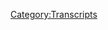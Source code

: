 {{DEFAULTSORT:
    #_TRANSCRIPT_0783:March 2, 2006 (Live)
}}{{Transcript
    | title         = [[783: March 2, 2006 (Live)]]
    | caption       = [https://knowledgefight.libsyn.com/783-march-2-2006-live Listen to this episode on Libsyn]
    | episodeNumber = [[783: March 2, 2006 (Live)|783]]
    | length        = 01:16:11
}}

{{MessageBox
    | header     = Warning: Bot Generated Content
    | text       = This transcript was automatically generated by transcription software and likely contains many mistakes and misattributions. Please check the audio for definitive quotes, attribution, and context.
    | image      = N3yvass4myg91.webp
    | imagewidth = 50px
    | id         = warning
}}

{{TranscriptBlock
    | name      = Unknown Speaker
    | timestamp = 00:00:00.000
    | text      = It's Thursday, March 2nd, the second day of March.
}}

{{TranscriptBlock
    | name      = Unknown Speaker
    | timestamp = 00:00:05.000
    | text      = On this Thursday, March 2nd, March 2nd, it's already March 2nd, the Ides of March.
}}

{{TranscriptBlock
    | name      = Unknown Speaker
    | timestamp = 00:00:10.000
    | text      = That's when they killed Julius Caesar at the middle of March.
}}

{{TranscriptBlock
    | name      = Unknown Speaker
    | timestamp = 00:00:13.000
    | text      = Beware the Ides of March.
}}

{{TranscriptBlock
    | name      = Unknown Speaker
    | timestamp = 00:00:15.000
    | text      = It's already Thursday, March 2nd, Red Alert!
}}

{{TranscriptBlock
    | name      = Unknown Speaker
    | timestamp = 00:00:19.000
    | text      = Red Alert!
}}

{{TranscriptBlock
    | name      = Unknown Speaker
    | timestamp = 00:00:20.000
    | text      = Red Alert!
}}

{{TranscriptBlock
    | name      = Unknown Speaker
    | timestamp = 00:00:21.000
    | text      = N-n-n-n-n-n-n-n-n-n-knowledge fight.
}}

{{TranscriptBlock
    | name      = Unknown Speaker
    | timestamp = 00:00:23.000
    | text      = Dead!
}}

{{TranscriptBlock
    | name      = Unknown Speaker
    | timestamp = 00:00:24.000
    | text      = Dead!
}}

{{TranscriptBlock
    | name      = Unknown Speaker
    | timestamp = 00:00:25.000
    | text      = Dead!
}}

{{TranscriptBlock
    | name      = Unknown Speaker
    | timestamp = 00:00:26.000
    | text      = Dead!
}}

{{TranscriptBlock
    | name      = Unknown Speaker
    | timestamp = 00:00:27.000
    | text      = Dead!
}}

{{TranscriptBlock
    | name      = Unknown Speaker
    | timestamp = 00:00:28.000
    | text      = Dead!
}}

{{TranscriptBlock
    | name      = Unknown Speaker
    | timestamp = 00:00:29.000
    | text      = N-n-n-n-n-n-knowledge fight.
}}

{{TranscriptBlock
    | name      = Unknown Speaker
    | timestamp = 00:00:30.000
    | text      = Dead!
}}

{{TranscriptBlock
    | name      = Unknown Speaker
    | timestamp = 00:00:31.000
    | text      = Can someone pray?
}}

{{TranscriptBlock
    | name      = Unknown Speaker
    | timestamp = 00:00:32.000
    | text      = Have great respect for knowledge, one.
}}

{{TranscriptBlock
    | name      = Unknown Speaker
    | timestamp = 00:00:34.000
    | text      = Knowledge and fight.
}}

{{TranscriptBlock
    | name      = Unknown Speaker
    | timestamp = 00:00:35.000
    | text      = I'm sick of them posing as if they're the good guys, saying we are the bad guys.
}}

{{TranscriptBlock
    | name      = Unknown Speaker
    | timestamp = 00:00:39.000
    | text      = The knowledge we find.
}}

{{TranscriptBlock
    | name      = Unknown Speaker
    | timestamp = 00:00:40.000
    | text      = Dan and George!
}}

{{TranscriptBlock
    | name      = Unknown Speaker
    | timestamp = 00:00:41.000
    | text      = Knowledge.
}}

{{TranscriptBlock
    | name      = Unknown Speaker
    | timestamp = 00:00:41.560
    | text      = Fight.
}}

{{TranscriptBlock
    | name      = Unknown Speaker
    | timestamp = 00:00:42.359
    | text      = N-n-n-n-n-n-n-n-knowledge.
}}

{{TranscriptBlock
    | name      = Unknown Speaker
    | timestamp = 00:00:45.000
    | text      = Need, saying we need money.
}}

{{TranscriptBlock
    | name      = Unknown Speaker
    | timestamp = 00:00:43.880
    | text      = N-n-n-n-n-n-n-n-knowledge fight.
}}

{{TranscriptBlock
    | name      = Unknown Speaker
    | timestamp = 00:00:49.000
    | text      = N-n-n-n-n-n-n-n-knowledge fight.
}}

{{TranscriptBlock
    | name      = Unknown Speaker
    | timestamp = 00:00:50.000
    | text      = end-end-end-end-end-end- grade.
}}

{{TranscriptBlock
    | name      = Unknown Speaker
    | timestamp = 00:00:51.000
    | text      = Andy and Nowmar.
}}

{{TranscriptBlock
    | name      = Unknown Speaker
    | timestamp = 00:00:52.000
    | text      = Stop!
}}

{{TranscriptBlock
    | name      = Unknown Speaker
    | timestamp = 00:00:53.000
    | text      = Andy and moss.
}}

{{TranscriptBlock
    | name      = Unknown Speaker
    | timestamp = 00:00:54.000
    | text      = Stop, yes.
}}

{{TranscriptBlock
    | name      = Unknown Speaker
    | timestamp = 00:00:55.000
    | text      = Andy and Janus.
}}

{{TranscriptBlock
    | name      = Unknown Speaker
    | timestamp = 00:00:56.000
    | text      = Andy and Janus.
}}

{{TranscriptBlock
    | name      = Unknown Speaker
    | timestamp = 00:00:57.000
    | text      = Andy and Chansa sure on the air. Thanks for holding.
}}

{{TranscriptBlock
    | name      = Unknown Speaker
    | timestamp = 00:00:59.399
    | text      = Hello, Alex. I'm a first-time caller. I'm a huge fan.
}}

{{TranscriptBlock
    | name      = Unknown Speaker
    | timestamp = 00:01:01.799
    | text      = I love your work.
}}

{{TranscriptBlock
    | name      = Unknown Speaker
    | timestamp = 00:01:03.000
    | text      = Knowledge Fight.
}}

{{TranscriptBlock
    | name      = Unknown Speaker
    | timestamp = 00:01:04.000
    | text      = Knowledgefight.com.
}}

{{TranscriptBlock
    | name      = Unknown Speaker
    | timestamp = 00:01:07.000
    | text      = I love you. I love you. I love you.
}}

{{TranscriptBlock
    | name      = Unknown Speaker
    | timestamp = 00:01:10.000
    | text      = CHEERING
}}

{{TranscriptBlock
    | name      = Unknown Speaker
    | timestamp = 00:01:13.000
    | text      = Hey, everybody!
}}

{{TranscriptBlock
    | name      = Unknown Speaker
    | timestamp = 00:01:19.000
    | text      = Welcome to Knowledge Fight. I'm Dan.
}}

{{TranscriptBlock
    | name      = Unknown Speaker
    | timestamp = 00:01:21.000
    | text      = I'm Jordan.
}}

{{TranscriptBlock
    | name      = Unknown Speaker
    | timestamp = 00:01:22.000
    | text      = We are a couple of dudes who like to sit on a stage,
}}

{{TranscriptBlock
    | name      = Unknown Speaker
    | timestamp = 00:01:28.000
    | text      = worship at the altar of Selene,
}}

{{TranscriptBlock
    | name      = Unknown Speaker
    | timestamp = 00:01:30.000
    | text      = and talk a little bit about Alex Jones.
}}

{{TranscriptBlock
    | name      = Unknown Speaker
    | timestamp = 00:01:32.000
    | text      = CHEERING
}}

{{TranscriptBlock
    | name      = Unknown Speaker
    | timestamp = 00:01:35.000
    | text      = Oh, indeed we are, Dan.
}}

{{TranscriptBlock
    | name      = Unknown Speaker
    | timestamp = 00:01:37.000
    | text      = Jordan?
}}

{{TranscriptBlock
    | name      = Unknown Speaker
    | timestamp = 00:01:38.000
    | text      = Dan!
}}

{{TranscriptBlock
    | name      = Unknown Speaker
    | timestamp = 00:01:39.000
    | text      = Jordan!
}}

{{TranscriptBlock
    | name      = Unknown Speaker
    | timestamp = 00:01:40.000
    | text      = Quick question for you, buddy.
}}

{{TranscriptBlock
    | name      = Unknown Speaker
    | timestamp = 00:01:41.000
    | text      = What's up?
}}

{{TranscriptBlock
    | name      = Unknown Speaker
    | timestamp = 00:01:42.000
    | text      = What's your bright spot today?
}}

{{TranscriptBlock
    | name      = Unknown Speaker
    | timestamp = 00:01:43.000
    | text      = My bright spot today, Jordan, is we are here at the famous X-Ray arcade.
}}

{{TranscriptBlock
    | name      = Unknown Speaker
    | timestamp = 00:01:46.000
    | text      = CHEERING
}}

{{TranscriptBlock
    | name      = Unknown Speaker
    | timestamp = 00:01:51.000
    | text      = Just a fantastic venue, lovely crowd here in front of us.
}}

{{TranscriptBlock
    | name      = Unknown Speaker
    | timestamp = 00:01:57.000
    | text      = We got DJ Dan Arkey on the ones and twos.
}}

{{TranscriptBlock
    | name      = Unknown Speaker
    | timestamp = 00:01:59.000
    | text      = Give it up for him!
}}

{{TranscriptBlock
    | name      = Unknown Speaker
    | timestamp = 00:02:00.000
    | text      = CHEERING
}}

{{TranscriptBlock
    | name      = Unknown Speaker
    | timestamp = 00:02:02.000
    | text      = Marty DeRosa telling some jokes.
}}

{{TranscriptBlock
    | name      = Unknown Speaker
    | timestamp = 00:02:04.000
    | text      = Marty DeRosa!
}}

{{TranscriptBlock
    | name      = Unknown Speaker
    | timestamp = 00:02:06.000
    | text      = CHEERING
}}

{{TranscriptBlock
    | name      = Unknown Speaker
    | timestamp = 00:02:07.000
    | text      = I mean, it's just bright as hell, you know what I'm saying?
}}

{{TranscriptBlock
    | name      = Unknown Speaker
    | timestamp = 00:02:11.000
    | text      = Yeah, I know. I think this is probably as good as it gets.
}}

{{TranscriptBlock
    | name      = Unknown Speaker
    | timestamp = 00:02:14.000
    | text      = Yeah.
}}

{{TranscriptBlock
    | name      = Unknown Speaker
    | timestamp = 00:02:15.000
    | text      = Let's get out of here.
}}

{{TranscriptBlock
    | name      = Unknown Speaker
    | timestamp = 00:02:16.000
    | text      = Yeah, no shit. Bye.
}}

{{TranscriptBlock
    | name      = Unknown Speaker
    | timestamp = 00:02:17.000
    | text      = LAUGHTER
}}

{{TranscriptBlock
    | name      = Unknown Speaker
    | timestamp = 00:02:19.000
    | text      = What about you? What's your bright spot?
}}

{{TranscriptBlock
    | name      = Unknown Speaker
    | timestamp = 00:02:20.000
    | text      = What's your bright spot?
}}

{{TranscriptBlock
    | name      = Unknown Speaker
    | timestamp = 00:02:21.000
    | text      = Because I stole the big audience popping one, you know?
}}

{{TranscriptBlock
    | name      = Unknown Speaker
    | timestamp = 00:02:24.000
    | text      = OK, I suppose my bright spot is tomorrow I'm going to go to Target with you.
}}

{{TranscriptBlock
    | name      = Unknown Speaker
    | timestamp = 00:02:30.000
    | text      = Yeah, I'm not coming.
}}

{{TranscriptBlock
    | name      = Unknown Speaker
    | timestamp = 00:02:32.000
    | text      = You're not coming?
}}

{{TranscriptBlock
    | name      = Unknown Speaker
    | timestamp = 00:02:33.000
    | text      = No, you're going to Target by yourself.
}}

{{TranscriptBlock
    | name      = Unknown Speaker
    | timestamp = 00:02:34.000
    | text      = OK.
}}

{{TranscriptBlock
    | name      = Unknown Speaker
    | timestamp = 00:02:35.000
    | text      = I've got to think of a new bright spot then.
}}

{{TranscriptBlock
    | name      = Unknown Speaker
    | timestamp = 00:02:37.000
    | text      = LAUGHTER
}}

{{TranscriptBlock
    | name      = Unknown Speaker
    | timestamp = 00:02:38.000
    | text      = All right, for the sake of argument, I'll come with you to Target tomorrow.
}}

{{TranscriptBlock
    | name      = Unknown Speaker
    | timestamp = 00:02:41.000
    | text      = OK, OK. All right.
}}

{{TranscriptBlock
    | name      = Unknown Speaker
    | timestamp = 00:02:43.000
    | text      = Well, then I'm going to get a pair of swim trunks.
}}

{{TranscriptBlock
    | name      = Unknown Speaker
    | timestamp = 00:02:45.000
    | text      = Yeah, that's true.
}}

{{TranscriptBlock
    | name      = Unknown Speaker
    | timestamp = 00:02:46.000
    | text      = Yeah, yeah, and then we're going to get into a hot tub.
}}

{{TranscriptBlock
    | name      = Unknown Speaker
    | timestamp = 00:02:48.000
    | text      = Well, I mean, come on, man.
}}

{{TranscriptBlock
    | name      = Unknown Speaker
    | timestamp = 00:02:50.000
    | text      = And then we're going to find another globalist.
}}

{{TranscriptBlock
    | name      = Unknown Speaker
    | timestamp = 00:02:51.000
    | text      = Well, look...
}}

{{TranscriptBlock
    | name      = Unknown Speaker
    | timestamp = 00:02:52.000
    | text      = LAUGHTER
}}

{{TranscriptBlock
    | name      = Unknown Speaker
    | timestamp = 00:02:53.000
    | text      = And then we will be three globalists in a hot tub.
}}

{{TranscriptBlock
    | name      = Unknown Speaker
    | timestamp = 00:02:56.000
    | text      = If I know anything, if the two of us get in a hot tub, a third will just show up.
}}

{{TranscriptBlock
    | name      = Unknown Speaker
    | timestamp = 00:03:01.000
    | text      = Yeah, that's true.
}}

{{TranscriptBlock
    | name      = Unknown Speaker
    | timestamp = 00:03:03.000
    | text      = Probably Soros.
}}

{{TranscriptBlock
    | name      = Unknown Speaker
    | timestamp = 00:03:04.000
    | text      = LAUGHTER
}}

{{TranscriptBlock
    | name      = Unknown Speaker
    | timestamp = 00:03:05.000
    | text      = I don't think we write Soros yet.
}}

{{TranscriptBlock
    | name      = Unknown Speaker
    | timestamp = 00:03:07.000
    | text      = Anybody tracking his plan?
}}

{{TranscriptBlock
    | name      = Unknown Speaker
    | timestamp = 00:03:09.000
    | text      = Listen, we've gotten bigger, but we're not Soros level yet.
}}

{{TranscriptBlock
    | name      = Unknown Speaker
    | timestamp = 00:03:11.000
    | text      = LAUGHTER
}}

{{TranscriptBlock
    | name      = Unknown Speaker
    | timestamp = 00:03:12.000
    | text      = I don't know. I feel like we could probably get a nod from Soros.
}}

{{TranscriptBlock
    | name      = Unknown Speaker
    | timestamp = 00:03:16.000
    | text      = You know what I mean?
}}

{{TranscriptBlock
    | name      = Unknown Speaker
    | timestamp = 00:03:17.000
    | text      = Maybe not a check, maybe not attention, but like a polite Midwest nod.
}}

{{TranscriptBlock
    | name      = Unknown Speaker
    | timestamp = 00:03:22.000
    | text      = I don't want a nod from a billionaire. Fuck off.
}}

{{TranscriptBlock
    | name      = Unknown Speaker
    | timestamp = 00:03:25.000
    | text      = Fuck you.
}}

{{TranscriptBlock
    | name      = Unknown Speaker
    | timestamp = 00:03:27.000
    | text      = So your whole bright spot is going to Target with me and getting a swimsuit tomorrow?
}}

{{TranscriptBlock
    | name      = Unknown Speaker
    | timestamp = 00:03:30.000
    | text      = No, obviously my bright spot is these motherfuckers out here.
}}

{{TranscriptBlock
    | name      = Unknown Speaker
    | timestamp = 00:03:33.000
    | text      = What do you want from me?
}}

{{TranscriptBlock
    | name      = Unknown Speaker
    | timestamp = 00:03:34.000
    | text      = CHEERING
}}

{{TranscriptBlock
    | name      = Unknown Speaker
    | timestamp = 00:03:35.000
    | text      = What do you want from me?
}}

{{TranscriptBlock
    | name      = Unknown Speaker
    | timestamp = 00:03:37.000
    | text      = Nothing is... Everything is anticlimactic to that.
}}

{{TranscriptBlock
    | name      = Unknown Speaker
    | timestamp = 00:03:40.000
    | text      = Like, oh, the drive was good.
}}

{{TranscriptBlock
    | name      = Unknown Speaker
    | timestamp = 00:03:41.000
    | text      = Yeah, the drive was nice.
}}

{{TranscriptBlock
    | name      = Unknown Speaker
    | timestamp = 00:03:42.000
    | text      = The drive was good.
}}

{{TranscriptBlock
    | name      = Unknown Speaker
    | timestamp = 00:03:43.000
    | text      = It was only an hour.
}}

{{TranscriptBlock
    | name      = Unknown Speaker
    | timestamp = 00:03:44.000
    | text      = We made it.
}}

{{TranscriptBlock
    | name      = Unknown Speaker
    | timestamp = 00:03:45.000
    | text      = It was good times.
}}

{{TranscriptBlock
    | name      = Unknown Speaker
    | timestamp = 00:03:46.000
    | text      = Such good times.
}}

{{TranscriptBlock
    | name      = Unknown Speaker
    | timestamp = 00:03:47.000
    | text      = Yeah, yeah, yeah.
}}

{{TranscriptBlock
    | name      = Unknown Speaker
    | timestamp = 00:03:48.000
    | text      = You were all over the road.
}}

{{TranscriptBlock
    | name      = Unknown Speaker
    | timestamp = 00:03:49.000
    | text      = LAUGHTER
}}

{{TranscriptBlock
    | name      = Unknown Speaker
    | timestamp = 00:03:50.000
    | text      = Like Speed Racer.
}}

{{TranscriptBlock
    | name      = Unknown Speaker
    | timestamp = 00:03:51.000
    | text      = Yep, yep.
}}

{{TranscriptBlock
    | name      = Unknown Speaker
    | timestamp = 00:03:52.000
    | text      = LAUGHTER
}}

{{TranscriptBlock
    | name      = Unknown Speaker
    | timestamp = 00:03:55.000
    | text      = So...
}}

{{TranscriptBlock
    | name      = Unknown Speaker
    | timestamp = 00:03:56.000
    | text      = Do we do a show?
}}

{{TranscriptBlock
    | name      = Unknown Speaker
    | timestamp = 00:03:57.000
    | text      = This is surreal.
}}

{{TranscriptBlock
    | name      = Unknown Speaker
    | timestamp = 00:03:59.000
    | text      = I don't know why there are so many people here...
}}

{{TranscriptBlock
    | name      = Unknown Speaker
    | timestamp = 00:04:04.000
    | text      = LAUGHTER
}}

{{TranscriptBlock
    | name      = Unknown Speaker
    | timestamp = 00:04:05.000
    | text      = ...who are fully aware that a large part of this show
}}

{{TranscriptBlock
    | name      = Unknown Speaker
    | timestamp = 00:04:09.000
    | text      = is going to be watching me read something from a Word doc.
}}

{{TranscriptBlock
    | name      = Unknown Speaker
    | timestamp = 00:04:13.000
    | text      = CHEERING
}}

{{TranscriptBlock
    | name      = Unknown Speaker
    | timestamp = 00:04:17.000
    | text      = I guess it takes all kinds.
}}

{{TranscriptBlock
    | name      = Unknown Speaker
    | timestamp = 00:04:20.000
    | text      = LAUGHTER
}}

{{TranscriptBlock
    | name      = Unknown Speaker
    | timestamp = 00:04:21.000
    | text      = But Jordan, we have an episode to go over today.
}}

{{TranscriptBlock
    | name      = Unknown Speaker
    | timestamp = 00:04:23.000
    | text      = Oh, do we?
}}

{{TranscriptBlock
    | name      = Unknown Speaker
    | timestamp = 00:04:24.000
    | text      = Yeah, we do.
}}

{{TranscriptBlock
    | name      = Unknown Speaker
    | timestamp = 00:04:25.000
    | text      = Yeah, what's it about?
}}

{{TranscriptBlock
    | name      = Unknown Speaker
    | timestamp = 00:04:26.000
    | text      = Well, I mean, I think there's always a little bit of a tension.
}}

{{TranscriptBlock
    | name      = Unknown Speaker
    | timestamp = 00:04:29.000
    | text      = If you're doing a live show, it's really difficult.
}}

{{TranscriptBlock
    | name      = Unknown Speaker
    | timestamp = 00:04:32.000
    | text      = You want to do a normal show because people are coming
}}

{{TranscriptBlock
    | name      = Unknown Speaker
    | timestamp = 00:04:35.000
    | text      = because they like the show.
}}

{{TranscriptBlock
    | name      = Unknown Speaker
    | timestamp = 00:04:36.000
    | text      = Well, I mean, we're going to release it as a podcast anyway.
}}

{{TranscriptBlock
    | name      = Unknown Speaker
    | timestamp = 00:04:38.000
    | text      = So these people...
}}

{{TranscriptBlock
    | name      = Unknown Speaker
    | timestamp = 00:04:39.000
    | text      = I mean, you guys are important.
}}

{{TranscriptBlock
    | name      = Unknown Speaker
    | timestamp = 00:04:40.000
    | text      = Yeah.
}}

{{TranscriptBlock
    | name      = Unknown Speaker
    | timestamp = 00:04:41.000
    | text      = But you're like 150 people or whatever, so...
}}

{{TranscriptBlock
    | name      = Unknown Speaker
    | timestamp = 00:04:44.000
    | text      = Damn, man.
}}

{{TranscriptBlock
    | name      = Unknown Speaker
    | timestamp = 00:04:45.000
    | text      = That's important.
}}

{{TranscriptBlock
    | name      = Unknown Speaker
    | timestamp = 00:04:46.000
    | text      = So much for you guys being his bright spot.
}}

{{TranscriptBlock
    | name      = Unknown Speaker
    | timestamp = 00:04:48.000
    | text      = LAUGHTER
}}

{{TranscriptBlock
    | name      = Unknown Speaker
    | timestamp = 00:04:51.000
    | text      = You guys are nothing compared to downloads.
}}

{{TranscriptBlock
    | name      = Unknown Speaker
    | timestamp = 00:04:54.000
    | text      = LAUGHTER
}}

{{TranscriptBlock
    | name      = Unknown Speaker
    | timestamp = 00:04:55.000
    | text      = Harsh.
}}

{{TranscriptBlock
    | name      = Unknown Speaker
    | timestamp = 00:04:56.000
    | text      = LAUGHTER
}}

{{TranscriptBlock
    | name      = Unknown Speaker
    | timestamp = 00:04:58.000
    | text      = But just doing a normal episode doesn't feel kind of right
}}

{{TranscriptBlock
    | name      = Unknown Speaker
    | timestamp = 00:05:00.000
    | text      = if we're doing a live show.
}}

{{TranscriptBlock
    | name      = Unknown Speaker
    | timestamp = 00:05:02.000
    | text      = It feels like there needs to be something special about it.
}}

{{TranscriptBlock
    | name      = Unknown Speaker
    | timestamp = 00:05:04.000
    | text      = Oh, absolutely.
}}

{{TranscriptBlock
    | name      = Unknown Speaker
    | timestamp = 00:05:05.000
    | text      = And so I was poking around,
}}

{{TranscriptBlock
    | name      = Unknown Speaker
    | timestamp = 00:05:07.000
    | text      = trying to find famous people from Milwaukee.
}}

{{TranscriptBlock
    | name      = Unknown Speaker
    | timestamp = 00:05:10.000
    | text      = Are there any?
}}

{{TranscriptBlock
    | name      = Unknown Speaker
    | timestamp = 00:05:11.000
    | text      = LAUGHTER
}}

{{TranscriptBlock
    | name      = Unknown Speaker
    | timestamp = 00:05:14.000
    | text      = Well, that's not fair.
}}

{{TranscriptBlock
    | name      = Unknown Speaker
    | timestamp = 00:05:15.000
    | text      = You have Dahmer, right?
}}

{{TranscriptBlock
    | name      = Unknown Speaker
    | timestamp = 00:05:16.000
    | text      = LAUGHTER
}}

{{TranscriptBlock
    | name      = Unknown Speaker
    | timestamp = 00:05:18.000
    | text      = Isn't...
}}

{{TranscriptBlock
    | name      = Unknown Speaker
    | timestamp = 00:05:19.000
    | text      = I'm not doing that one.
}}

{{TranscriptBlock
    | name      = Unknown Speaker
    | timestamp = 00:05:20.000
    | text      = No, no, no, no.
}}

{{TranscriptBlock
    | name      = Unknown Speaker
    | timestamp = 00:05:21.000
    | text      = That's not fun for a live show.
}}

{{TranscriptBlock
    | name      = Unknown Speaker
    | timestamp = 00:05:24.000
    | text      = There was William Rehnquist,
}}

{{TranscriptBlock
    | name      = Unknown Speaker
    | timestamp = 00:05:27.000
    | text      = Supreme Court Justice William Rehnquist.
}}

{{TranscriptBlock
    | name      = Unknown Speaker
    | timestamp = 00:05:30.000
    | text      = We were considering covering the episode where he died,
}}

{{TranscriptBlock
    | name      = Unknown Speaker
    | timestamp = 00:05:33.000
    | text      = the day after he died.
}}

{{TranscriptBlock
    | name      = Unknown Speaker
    | timestamp = 00:05:34.000
    | text      = But that seemed a little dark.
}}

{{TranscriptBlock
    | name      = Unknown Speaker
    | timestamp = 00:05:36.000
    | text      = That's a little bit on the nose.
}}

{{TranscriptBlock
    | name      = Unknown Speaker
    | timestamp = 00:05:38.000
    | text      = Kato Kaelin?
}}

{{TranscriptBlock
    | name      = Unknown Speaker
    | timestamp = 00:05:39.000
    | text      = I think Milwaukee gets to claim 50% of Mike Myers.
}}

{{TranscriptBlock
    | name      = Unknown Speaker
    | timestamp = 00:05:44.000
    | text      = OK.
}}

{{TranscriptBlock
    | name      = Unknown Speaker
    | timestamp = 00:05:45.000
    | text      = For...
}}

{{TranscriptBlock
    | name      = Unknown Speaker
    | timestamp = 00:05:46.000
    | text      = Like Canada gets the rest?
}}

{{TranscriptBlock
    | name      = Unknown Speaker
    | timestamp = 00:05:47.000
    | text      = Yeah, exactly.
}}

{{TranscriptBlock
    | name      = Unknown Speaker
    | timestamp = 00:05:48.000
    | text      = Yeah, yeah, yeah.
}}

{{TranscriptBlock
    | name      = Unknown Speaker
    | timestamp = 00:05:49.000
    | text      = OK.
}}

{{TranscriptBlock
    | name      = Unknown Speaker
    | timestamp = 00:05:50.000
    | text      = Because he did Milly Wockay.
}}

{{TranscriptBlock
    | name      = Unknown Speaker
    | timestamp = 00:05:51.000
    | text      = I mean, if you even have that in your movie, then yeah.
}}

{{TranscriptBlock
    | name      = Unknown Speaker
    | timestamp = 00:05:53.000
    | text      = Sure.
}}

{{TranscriptBlock
    | name      = Unknown Speaker
    | timestamp = 00:05:54.000
    | text      = That's about as good as it gets.
}}

{{TranscriptBlock
    | name      = Unknown Speaker
    | timestamp = 00:05:55.000
    | text      = All right.
}}

{{TranscriptBlock
    | name      = Unknown Speaker
    | timestamp = 00:05:56.000
    | text      = That was an easy negotiation.
}}

{{TranscriptBlock
    | name      = Unknown Speaker
    | timestamp = 00:05:57.000
    | text      = You all get half of Mike Myers.
}}

{{TranscriptBlock
    | name      = Unknown Speaker
    | timestamp = 00:05:58.000
    | text      = You all get half of Mike Myers.
}}

{{TranscriptBlock
    | name      = Unknown Speaker
    | timestamp = 00:05:59.000
    | text      = Unfortunately, it's The Love Guru.
}}

{{TranscriptBlock
    | name      = Unknown Speaker
    | timestamp = 00:06:01.000
    | text      = It's...
}}

{{TranscriptBlock
    | name      = Unknown Speaker
    | timestamp = 00:06:02.000
    | text      = Ooh.
}}

{{TranscriptBlock
    | name      = Unknown Speaker
    | timestamp = 00:06:03.000
    | text      = Oof.
}}

{{TranscriptBlock
    | name      = Unknown Speaker
    | timestamp = 00:06:04.000
    | text      = Oh, man.
}}

{{TranscriptBlock
    | name      = Unknown Speaker
    | timestamp = 00:06:05.000
    | text      = So...
}}

{{TranscriptBlock
    | name      = Unknown Speaker
    | timestamp = 00:06:06.000
    | text      = The pentaverit!
}}

{{TranscriptBlock
    | name      = Unknown Speaker
    | timestamp = 00:06:07.000
    | text      = I was trying to find something to do, something that would be fun.
}}

{{TranscriptBlock
    | name      = Unknown Speaker
    | timestamp = 00:06:10.000
    | text      = And today is March 2nd.
}}

{{TranscriptBlock
    | name      = Unknown Speaker
    | timestamp = 00:06:13.000
    | text      = And you know what that day is, right?
}}

{{TranscriptBlock
    | name      = Unknown Speaker
    | timestamp = 00:06:15.000
    | text      = 3-2.
}}

{{TranscriptBlock
    | name      = Unknown Speaker
    | timestamp = 00:06:16.000
    | text      = Yes, it is.
}}

{{TranscriptBlock
    | name      = Unknown Speaker
    | timestamp = 00:06:17.000
    | text      = 23.
}}

{{TranscriptBlock
    | name      = Unknown Speaker
    | timestamp = 00:06:18.000
    | text      = It is also Texas Independence Day.
}}

{{TranscriptBlock
    | name      = Unknown Speaker
    | timestamp = 00:06:20.000
    | text      = No!
}}

{{TranscriptBlock
    | name      = Unknown Speaker
    | timestamp = 00:06:23.000
    | text      = It's a palindrome and an Independence Day today?
}}

{{TranscriptBlock
    | name      = Unknown Speaker
    | timestamp = 00:06:26.000
    | text      = The greatest holiday for a Texan.
}}

{{TranscriptBlock
    | name      = Unknown Speaker
    | timestamp = 00:06:30.000
    | text      = And as our show is about the world's greatest Texan, I thought,
}}

{{TranscriptBlock
    | name      = Unknown Speaker
    | timestamp = 00:06:33.000
    | text      = well, hell, let's go and see what he was doing on a Texas Independence Day.
}}

{{TranscriptBlock
    | name      = Unknown Speaker
    | timestamp = 00:06:38.000
    | text      = I mean, I assume he is still in the White House known as the Texan.
}}

{{TranscriptBlock
    | name      = Unknown Speaker
    | timestamp = 00:06:43.000
    | text      = Sure.
}}

{{TranscriptBlock
    | name      = Unknown Speaker
    | timestamp = 00:06:44.000
    | text      = Biden calls him that.
}}

{{TranscriptBlock
    | name      = Unknown Speaker
    | timestamp = 00:06:45.000
    | text      = Yeah, yeah.
}}

{{TranscriptBlock
    | name      = Unknown Speaker
    | timestamp = 00:06:46.000
    | text      = Well, I mean, it's grandfathered in.
}}

{{TranscriptBlock
    | name      = Unknown Speaker
    | timestamp = 00:06:47.000
    | text      = Yeah.
}}

{{TranscriptBlock
    | name      = Unknown Speaker
    | timestamp = 00:06:48.000
    | text      = It's printed all over the place.
}}

{{TranscriptBlock
    | name      = Unknown Speaker
    | timestamp = 00:06:49.000
    | text      = There's pictures of him.
}}

{{TranscriptBlock
    | name      = Unknown Speaker
    | timestamp = 00:06:50.000
    | text      = It's already on the stationery.
}}

{{TranscriptBlock
    | name      = Unknown Speaker
    | timestamp = 00:06:51.000
    | text      = Yeah, yeah, yeah.
}}

{{TranscriptBlock
    | name      = Unknown Speaker
    | timestamp = 00:06:52.000
    | text      = You can't do anything about it.
}}

{{TranscriptBlock
    | name      = Unknown Speaker
    | timestamp = 00:06:54.000
    | text      = Yeah.
}}

{{TranscriptBlock
    | name      = Unknown Speaker
    | timestamp = 00:06:55.000
    | text      = And so, I mean, we recently talked about Texas Independence Day on the show.
}}

{{TranscriptBlock
    | name      = Unknown Speaker
    | timestamp = 00:06:58.000
    | text      = I mean, it was recently...
}}

{{TranscriptBlock
    | name      = Unknown Speaker
    | timestamp = 00:06:59.000
    | text      = It recently came up on the podcast.
}}

{{TranscriptBlock
    | name      = Unknown Speaker
    | timestamp = 00:07:01.000
    | text      = And so I was really inspired by the history that I learned of it at UT.
}}

{{TranscriptBlock
    | name      = Unknown Speaker
    | timestamp = 00:07:06.000
    | text      = And so I decided to really pull out all the stops.
}}

{{TranscriptBlock
    | name      = Unknown Speaker
    | timestamp = 00:07:09.000
    | text      = Okay.
}}

{{TranscriptBlock
    | name      = Unknown Speaker
    | timestamp = 00:07:10.000
    | text      = And we have with us here tonight the last living member of the 1896 Law School...
}}

{{TranscriptBlock
    | name      = Unknown Speaker
    | timestamp = 00:07:18.000
    | text      = We don't have that.
}}

{{TranscriptBlock
    | name      = Unknown Speaker
    | timestamp = 00:07:21.000
    | text      = I was going to try and get a fake cannon.
}}

{{TranscriptBlock
    | name      = Unknown Speaker
    | timestamp = 00:07:25.000
    | text      = I was going to try and support you in that bit, but I'm sorry, I just couldn't.
}}

{{TranscriptBlock
    | name      = Unknown Speaker
    | timestamp = 00:07:28.000
    | text      = Yeah.
}}

{{TranscriptBlock
    | name      = Unknown Speaker
    | timestamp = 00:07:29.000
    | text      = I understand.
}}

{{TranscriptBlock
    | name      = Unknown Speaker
    | timestamp = 00:07:30.000
    | text      = I don't either.
}}

{{TranscriptBlock
    | name      = Unknown Speaker
    | timestamp = 00:07:31.000
    | text      = No, no, no.
}}

{{TranscriptBlock
    | name      = Unknown Speaker
    | timestamp = 00:07:32.000
    | text      = It's good.
}}

{{TranscriptBlock
    | name      = Unknown Speaker
    | timestamp = 00:07:33.000
    | text      = So today we're going to be going over March 2nd, 2006.
}}

{{TranscriptBlock
    | name      = Unknown Speaker
    | timestamp = 00:07:36.000
    | text      = Okay.
}}

{{TranscriptBlock
    | name      = Unknown Speaker
    | timestamp = 00:07:37.000
    | text      = Interesting time in Alex's life, certainly, 2006.
}}

{{TranscriptBlock
    | name      = Unknown Speaker
    | timestamp = 00:07:41.000
    | text      = I had just dropped out of college for the first time.
}}

{{TranscriptBlock
    | name      = Unknown Speaker
    | timestamp = 00:07:43.000
    | text      = Hey, congratulations.
}}

{{TranscriptBlock
    | name      = Unknown Speaker
    | timestamp = 00:07:44.000
    | text      = One of four.
}}

{{TranscriptBlock
    | name      = Unknown Speaker
    | timestamp = 00:07:46.000
    | text      = What?
}}

{{TranscriptBlock
    | name      = Unknown Speaker
    | timestamp = 00:07:50.000
    | text      = We've been doing this podcast for many years and we've been friends.
}}

{{TranscriptBlock
    | name      = Unknown Speaker
    | timestamp = 00:07:53.000
    | text      = You know I've been doing it.
}}

{{TranscriptBlock
    | name      = Unknown Speaker
    | timestamp = 00:07:54.000
    | text      = But I didn't know it was four.
}}

{{TranscriptBlock
    | name      = Unknown Speaker
    | timestamp = 00:07:55.000
    | text      = I've dropped out of five colleges.
}}

{{TranscriptBlock
    | name      = Unknown Speaker
    | timestamp = 00:07:59.000
    | text      = I mean, technically, according to some people, I have a master's degree, but according to
}}

{{TranscriptBlock
    | name      = Unknown Speaker
    | timestamp = 00:08:06.000
    | text      = more important people, I have no degree.
}}

{{TranscriptBlock
    | name      = Unknown Speaker
    | timestamp = 00:08:09.000
    | text      = Yeah.
}}

{{TranscriptBlock
    | name      = Unknown Speaker
    | timestamp = 00:08:10.000
    | text      = It's a feat.
}}

{{TranscriptBlock
    | name      = Unknown Speaker
    | timestamp = 00:08:11.000
    | text      = Mm-hmm.
}}

{{TranscriptBlock
    | name      = Unknown Speaker
    | timestamp = 00:08:12.000
    | text      = So we're going to be going over this episode, but before we do, we should say hello to some
}}

{{TranscriptBlock
    | name      = Unknown Speaker
    | timestamp = 00:08:15.000
    | text      = wonks.
}}

{{TranscriptBlock
    | name      = Unknown Speaker
    | timestamp = 00:08:16.000
    | text      = Oh, that's a great idea.
}}

{{TranscriptBlock
    | name      = Unknown Speaker
    | timestamp = 00:08:19.000
    | text      = So as a little special thing, we have people have filled out wonk names.
}}

{{TranscriptBlock
    | name      = Unknown Speaker
    | timestamp = 00:08:23.000
    | text      = We did a thing.
}}

{{TranscriptBlock
    | name      = Unknown Speaker
    | timestamp = 00:08:24.000
    | text      = You know what I'm realizing right now?
}}

{{TranscriptBlock
    | name      = Unknown Speaker
    | timestamp = 00:08:25.000
    | text      = What's that?
}}

{{TranscriptBlock
    | name      = Unknown Speaker
    | timestamp = 00:08:26.000
    | text      = Is it a bad idea?
}}

{{TranscriptBlock
    | name      = Unknown Speaker
    | timestamp = 00:08:27.000
    | text      = I don't have the wonk sound effect.
}}

{{TranscriptBlock
    | name      = Unknown Speaker
    | timestamp = 00:08:28.000
    | text      = So I think people will have to say you're a policy wonk.
}}

{{TranscriptBlock
    | name      = Unknown Speaker
    | timestamp = 00:08:31.000
    | text      = I think that's got to happen.
}}

{{TranscriptBlock
    | name      = Unknown Speaker
    | timestamp = 00:08:32.000
    | text      = Yeah, yeah.
}}

{{TranscriptBlock
    | name      = Unknown Speaker
    | timestamp = 00:08:33.000
    | text      = I think that's-
}}

{{TranscriptBlock
    | name      = Unknown Speaker
    | timestamp = 00:08:34.000
    | text      = How many people can do the entire technocrat drop?
}}

{{TranscriptBlock
    | name      = Unknown Speaker
    | timestamp = 00:08:38.000
    | text      = We're not going to mess up.
}}

{{TranscriptBlock
    | name      = Unknown Speaker
    | timestamp = 00:08:40.000
    | text      = Wait, which one?
}}

{{TranscriptBlock
    | name      = Unknown Speaker
    | timestamp = 00:08:42.000
    | text      = How many people can do all of the technocrat drop?
}}

{{TranscriptBlock
    | name      = Unknown Speaker
    | timestamp = 00:08:48.000
    | text      = So first, Paige, just Paige, you're now a policy wonk.
}}

{{TranscriptBlock
    | name      = Unknown Speaker
    | timestamp = 00:08:52.000
    | text      = Thank you very much.
}}

{{TranscriptBlock
    | name      = Unknown Speaker
    | timestamp = 00:08:56.000
    | text      = Next, KG at home, you're now a policy wonk.
}}

{{TranscriptBlock
    | name      = Unknown Speaker
    | timestamp = 00:09:00.000
    | text      = Thank you very much.
}}

{{TranscriptBlock
    | name      = Unknown Speaker
    | timestamp = 00:09:02.000
    | text      = I'm guessing that's somebody who could not make it.
}}

{{TranscriptBlock
    | name      = Unknown Speaker
    | timestamp = 00:09:05.000
    | text      = They're one of the important people who will be listening later.
}}

{{TranscriptBlock
    | name      = Unknown Speaker
    | timestamp = 00:09:09.000
    | text      = Ooh.
}}

{{TranscriptBlock
    | name      = Unknown Speaker
    | timestamp = 00:09:10.000
    | text      = This one's blank.
}}

{{TranscriptBlock
    | name      = Unknown Speaker
    | timestamp = 00:09:12.000
    | text      = Thank you very much.
}}

{{TranscriptBlock
    | name      = Unknown Speaker
    | timestamp = 00:09:16.000
    | text      = Maxwell of the Poor Historians podcast, you are now a policy wonk.
}}

{{TranscriptBlock
    | name      = Unknown Speaker
    | timestamp = 00:09:24.000
    | text      = Thank you very much.
}}

{{TranscriptBlock
    | name      = Unknown Speaker
    | timestamp = 00:09:26.000
    | text      = All right, that's enough of that.
}}

{{TranscriptBlock
    | name      = Unknown Speaker
    | timestamp = 00:09:27.000
    | text      = I should have brought the sound effect.
}}

{{TranscriptBlock
    | name      = Unknown Speaker
    | timestamp = 00:09:30.000
    | text      = It was a 50-50 proposition at best.
}}

{{TranscriptBlock
    | name      = Unknown Speaker
    | timestamp = 00:09:32.000
    | text      = Yeah, in hindsight.
}}

{{TranscriptBlock
    | name      = Unknown Speaker
    | timestamp = 00:09:34.000
    | text      = So I'm going to spoil this right out of the gate.
}}

{{TranscriptBlock
    | name      = Unknown Speaker
    | timestamp = 00:09:38.000
    | text      = The Texas Independence Day doesn't even come up once.
}}

{{TranscriptBlock
    | name      = Unknown Speaker
    | timestamp = 00:09:48.000
    | text      = It's kind of a theme of these live shows.
}}

{{TranscriptBlock
    | name      = Unknown Speaker
    | timestamp = 00:09:51.000
    | text      = I don't find what I'm looking for.
}}

{{TranscriptBlock
    | name      = Unknown Speaker
    | timestamp = 00:09:54.000
    | text      = And in this case, we do not hear anything about Texas Independence Day
}}

{{TranscriptBlock
    | name      = Unknown Speaker
    | timestamp = 00:09:59.000
    | text      = or the wonderful law school students from 1896.
}}

{{TranscriptBlock
    | name      = Unknown Speaker
    | timestamp = 00:10:03.000
    | text      = But we do have some big news.
}}

{{TranscriptBlock
    | name      = Unknown Speaker
    | timestamp = 00:10:05.000
    | text      = And so we'll start the episode here with this.
}}

{{TranscriptBlock
    | name      = Unknown Speaker
    | timestamp = 00:10:10.000
    | text      = Welcome, ladies and gentlemen.
}}

{{TranscriptBlock
    | name      = Unknown Speaker
    | timestamp = 00:10:12.000
    | text      = It is Thursday, the second day of March 2006.
}}

{{TranscriptBlock
    | name      = Unknown Speaker
    | timestamp = 00:10:16.000
    | text      = We're going to be live here for the next three hours.
}}

{{TranscriptBlock
    | name      = Unknown Speaker
    | timestamp = 00:10:19.000
    | text      = We're going to have wide open phones on any news topic, any issue, any item.
}}

{{TranscriptBlock
    | name      = Unknown Speaker
    | timestamp = 00:10:23.000
    | text      = You disagree with me.
}}

{{TranscriptBlock
    | name      = Unknown Speaker
    | timestamp = 00:10:24.000
    | text      = You agree with me.
}}

{{TranscriptBlock
    | name      = Unknown Speaker
    | timestamp = 00:10:25.000
    | text      = You have a question, a comment, 1-800-2599231.
}}

{{TranscriptBlock
    | name      = Unknown Speaker
    | timestamp = 00:10:29.000
    | text      = Ron Paul will be showing up sometime in the third hour.
}}

{{TranscriptBlock
    | name      = Unknown Speaker
    | timestamp = 00:10:32.000
    | text      = He is scheduled today.
}}

{{TranscriptBlock
    | name      = Unknown Speaker
    | timestamp = 00:10:34.000
    | text      = Yeah, no Texas Independence Day, but I heard that and I thought, Ron Paul, fuck yeah.
}}

{{TranscriptBlock
    | name      = Unknown Speaker
    | timestamp = 00:10:38.000
    | text      = You know who likes that guy?
}}

{{TranscriptBlock
    | name      = Unknown Speaker
    | timestamp = 00:10:41.000
    | text      = Crowds of young, non-insane people.
}}

{{TranscriptBlock
    | name      = Unknown Speaker
    | timestamp = 00:10:45.000
    | text      = I am just now realizing that as what amounts to the audience surrogate,
}}

{{TranscriptBlock
    | name      = Unknown Speaker
    | timestamp = 00:10:50.000
    | text      = I am no longer necessary.
}}

{{TranscriptBlock
    | name      = Unknown Speaker
    | timestamp = 00:10:56.000
    | text      = Once you guys are doing the awe in the middle of the clip, what do I do?
}}

{{TranscriptBlock
    | name      = Unknown Speaker
    | timestamp = 00:11:01.000
    | text      = What do I do? Someone help me.
}}

{{TranscriptBlock
    | name      = Unknown Speaker
    | timestamp = 00:11:07.000
    | text      = We'll get to that shortly, I assume.
}}

{{TranscriptBlock
    | name      = Unknown Speaker
    | timestamp = 00:11:11.000
    | text      = How do you feel about the prospect of talking about Ron Paul in front of a bunch of people?
}}

{{TranscriptBlock
    | name      = Unknown Speaker
    | timestamp = 00:11:15.000
    | text      = In 2006, what was Ron Paul most recently known for being racist against?
}}

{{TranscriptBlock
    | name      = Unknown Speaker
    | timestamp = 00:11:22.000
    | text      = That is a great question.
}}

{{TranscriptBlock
    | name      = Unknown Speaker
    | timestamp = 00:11:24.000
    | text      = He could run the gamut, really.
}}

{{TranscriptBlock
    | name      = Unknown Speaker
    | timestamp = 00:11:27.000
    | text      = I don't know.
}}

{{TranscriptBlock
    | name      = Unknown Speaker
    | timestamp = 00:11:28.000
    | text      = He hadn't run for president in 2008 and 2012 yet.
}}

{{TranscriptBlock
    | name      = Unknown Speaker
    | timestamp = 00:11:32.000
    | text      = He still kind of...
}}

{{TranscriptBlock
    | name      = Unknown Speaker
    | timestamp = 00:11:34.000
    | text      = Is he a House member now in 2006 still?
}}

{{TranscriptBlock
    | name      = Unknown Speaker
    | timestamp = 00:11:38.000
    | text      = Well, see, here's the thing. I don't know.
}}

{{TranscriptBlock
    | name      = Unknown Speaker
    | timestamp = 00:11:42.000
    | text      = Because he was...
}}

{{TranscriptBlock
    | name      = Unknown Speaker
    | timestamp = 00:11:43.000
    | text      = Well, now you're unnecessary to the show.
}}

{{TranscriptBlock
    | name      = Unknown Speaker
    | timestamp = 00:11:47.000
    | text      = TouchÃ©.
}}

{{TranscriptBlock
    | name      = Unknown Speaker
    | timestamp = 00:11:49.000
    | text      = He was for a long time and then he wasn't for a while and then he got in the House again.
}}

{{TranscriptBlock
    | name      = Unknown Speaker
    | timestamp = 00:11:53.000
    | text      = He got in the House again?
}}

{{TranscriptBlock
    | name      = Unknown Speaker
    | timestamp = 00:11:54.000
    | text      = I think he is back in 2006.
}}

{{TranscriptBlock
    | name      = Unknown Speaker
    | timestamp = 00:11:56.000
    | text      = Is he back now?
}}

{{TranscriptBlock
    | name      = Unknown Speaker
    | timestamp = 00:11:58.000
    | text      = In spirit.
}}

{{TranscriptBlock
    | name      = Unknown Speaker
    | timestamp = 00:12:00.000
    | text      = He's not there, but he is definitely... his presence is felt.
}}

{{TranscriptBlock
    | name      = Unknown Speaker
    | timestamp = 00:12:03.000
    | text      = He's represented.
}}

{{TranscriptBlock
    | name      = Unknown Speaker
    | timestamp = 00:12:05.000
    | text      = And, I mean, we are our ancestors, so...
}}

{{TranscriptBlock
    | name      = Unknown Speaker
    | timestamp = 00:12:09.000
    | text      = Ron Paul is Ron Paul.
}}

{{TranscriptBlock
    | name      = Unknown Speaker
    | timestamp = 00:12:11.000
    | text      = Yeah, that's true. That is true.
}}

{{TranscriptBlock
    | name      = Unknown Speaker
    | timestamp = 00:12:12.000
    | text      = But now he's switched over to the Senate, right?
}}

{{TranscriptBlock
    | name      = Unknown Speaker
    | timestamp = 00:12:14.000
    | text      = Ooh. I wonder what the next one's gonna do.
}}

{{TranscriptBlock
    | name      = Unknown Speaker
    | timestamp = 00:12:16.000
    | text      = Now, I was listening to this episode and I thought,
}}

{{TranscriptBlock
    | name      = Unknown Speaker
    | timestamp = 00:12:19.000
    | text      = Hey, Ron Paul coming up? Pretty exciting.
}}

{{TranscriptBlock
    | name      = Unknown Speaker
    | timestamp = 00:12:21.000
    | text      = But I got caught off guard by a lot of commercials in this episode that I found upsetting.
}}

{{TranscriptBlock
    | name      = Unknown Speaker
    | timestamp = 00:12:30.000
    | text      = So here is one of the commercials that Alex was playing in 2006.
}}

{{TranscriptBlock
    | name      = Unknown Speaker
    | timestamp = 00:13:00.000
    | text      = Protecta complete fuel system treatment.
}}

{{TranscriptBlock
    | name      = Unknown Speaker
    | timestamp = 00:13:02.000
    | text      = Protecta's unique synthetic fortifiers treat the metal and the oil to reduce friction like no other.
}}

{{TranscriptBlock
    | name      = Unknown Speaker
    | timestamp = 00:13:08.000
    | text      = Okay, I'll add some Protecta, but you'll have to perform.
}}

{{TranscriptBlock
    | name      = Unknown Speaker
    | timestamp = 00:13:10.000
    | text      = How about faster acceleration, more horsepower, longer lasting.
}}

{{TranscriptBlock
    | name      = Unknown Speaker
    | timestamp = 00:13:15.000
    | text      = I'll always be there for you.
}}

{{TranscriptBlock
    | name      = Unknown Speaker
    | timestamp = 00:13:17.000
    | text      = So if you want more, treat it right with Protecta by SFR.
}}

{{TranscriptBlock
    | name      = Unknown Speaker
    | timestamp = 00:13:21.000
    | text      = Okay, so...
}}

{{TranscriptBlock
    | name      = Unknown Speaker
    | timestamp = 00:13:22.000
    | text      = Dan, as your Ford Focus, if you do not take care of me, I will fucking kill myself.
}}

{{TranscriptBlock
    | name      = Unknown Speaker
    | timestamp = 00:13:29.000
    | text      = That's my ad.
}}

{{TranscriptBlock
    | name      = Unknown Speaker
    | timestamp = 00:13:32.000
    | text      = I kind of prefer that ad to be, hey, do you want to fuck your car?
}}

{{TranscriptBlock
    | name      = Unknown Speaker
    | timestamp = 00:13:39.000
    | text      = Do you want it to feel better when you fuck your car?
}}

{{TranscriptBlock
    | name      = Unknown Speaker
    | timestamp = 00:13:42.000
    | text      = Are you experiencing a weird abusive relationship with your car?
}}

{{TranscriptBlock
    | name      = Unknown Speaker
    | timestamp = 00:13:46.000
    | text      = And the other part too that's really bizarre is that there's some sort of an interpersonal relationship going on,
}}

{{TranscriptBlock
    | name      = Unknown Speaker
    | timestamp = 00:13:52.000
    | text      = but he has three more years of payment.
}}

{{TranscriptBlock
    | name      = Unknown Speaker
    | timestamp = 00:13:54.000
    | text      = Sure, sure, sure.
}}

{{TranscriptBlock
    | name      = Unknown Speaker
    | timestamp = 00:13:55.000
    | text      = He has bought this personified car he's fucking.
}}

{{TranscriptBlock
    | name      = Unknown Speaker
    | timestamp = 00:13:58.000
    | text      = See, now there's a whole host of questions that arises once you're there.
}}

{{TranscriptBlock
    | name      = Unknown Speaker
    | timestamp = 00:14:02.000
    | text      = You bet.
}}

{{TranscriptBlock
    | name      = Unknown Speaker
    | timestamp = 00:14:04.000
    | text      = Like, is indentured servitude okay if it's a car?
}}

{{TranscriptBlock
    | name      = Unknown Speaker
    | timestamp = 00:14:10.000
    | text      = These are the questions that transhumanism and robots are.
}}

{{TranscriptBlock
    | name      = Unknown Speaker
    | timestamp = 00:14:13.000
    | text      = Oh my god, Knight Rider. Knight Rider.
}}

{{TranscriptBlock
    | name      = Unknown Speaker
    | timestamp = 00:14:15.000
    | text      = Whoa.
}}

{{TranscriptBlock
    | name      = Unknown Speaker
    | timestamp = 00:14:16.000
    | text      = Knight Rider.
}}

{{TranscriptBlock
    | name      = Unknown Speaker
    | timestamp = 00:14:17.000
    | text      = Keep saying it.
}}

{{TranscriptBlock
    | name      = Unknown Speaker
    | timestamp = 00:14:18.000
    | text      = I'm just concerned.
}}

{{TranscriptBlock
    | name      = Unknown Speaker
    | timestamp = 00:14:20.000
    | text      = Like, is this the conversation we didn't hear on Knight Rider?
}}

{{TranscriptBlock
    | name      = Unknown Speaker
    | timestamp = 00:14:23.000
    | text      = You think that's Kit?
}}

{{TranscriptBlock
    | name      = Unknown Speaker
    | timestamp = 00:14:24.000
    | text      = I think that's Kit.
}}

{{TranscriptBlock
    | name      = Unknown Speaker
    | timestamp = 00:14:26.000
    | text      = Might have been Kit.
}}

{{TranscriptBlock
    | name      = Unknown Speaker
    | timestamp = 00:14:27.000
    | text      = Could be.
}}

{{TranscriptBlock
    | name      = Unknown Speaker
    | timestamp = 00:14:28.000
    | text      = So there's a lot of characters in 2006 who were there.
}}

{{TranscriptBlock
    | name      = Unknown Speaker
    | timestamp = 00:14:32.000
    | text      = There's a number of characters who aren't there.
}}

{{TranscriptBlock
    | name      = Unknown Speaker
    | timestamp = 00:14:34.000
    | text      = But as we know from monitoring Alex Jones over the years,
}}

{{TranscriptBlock
    | name      = Unknown Speaker
    | timestamp = 00:14:38.000
    | text      = Paul Joseph Watson is a pretty consistent presence on the show.
}}

{{TranscriptBlock
    | name      = Unknown Speaker
    | timestamp = 00:14:43.000
    | text      = That's fair.
}}

{{TranscriptBlock
    | name      = Unknown Speaker
    | timestamp = 00:14:46.000
    | text      = I mean, it was a little mild of a boo.
}}

{{TranscriptBlock
    | name      = Unknown Speaker
    | timestamp = 00:14:50.000
    | text      = Alright, I like that.
}}

{{TranscriptBlock
    | name      = Unknown Speaker
    | timestamp = 00:14:53.000
    | text      = So here, whoever yelled fuck him, what you don't know is that in 2006,
}}

{{TranscriptBlock
    | name      = Unknown Speaker
    | timestamp = 00:14:59.000
    | text      = Paul Joseph Watson was on fire.
}}

{{TranscriptBlock
    | name      = Unknown Speaker
    | timestamp = 00:15:02.000
    | text      = He was doing such a good job.
}}

{{TranscriptBlock
    | name      = Unknown Speaker
    | timestamp = 00:15:06.000
    | text      = So I don't forget and not cover this.
}}

{{TranscriptBlock
    | name      = Unknown Speaker
    | timestamp = 00:15:09.000
    | text      = Let's just do it right now.
}}

{{TranscriptBlock
    | name      = Unknown Speaker
    | timestamp = 00:15:11.000
    | text      = Two articles by Paul Watson, who is a man on fire.
}}

{{TranscriptBlock
    | name      = Unknown Speaker
    | timestamp = 00:15:15.000
    | text      = Paul is working.
}}

{{TranscriptBlock
    | name      = Unknown Speaker
    | timestamp = 00:15:17.000
    | text      = I can report to you 18 hours a day without being pushed and prodded
}}

{{TranscriptBlock
    | name      = Unknown Speaker
    | timestamp = 00:15:21.000
    | text      = because he knows the time is short.
}}

{{TranscriptBlock
    | name      = Unknown Speaker
    | timestamp = 00:15:24.000
    | text      = He knows the enemy is coming.
}}

{{TranscriptBlock
    | name      = Unknown Speaker
    | timestamp = 00:15:26.000
    | text      = He understands how serious things are,
}}

{{TranscriptBlock
    | name      = Unknown Speaker
    | timestamp = 00:15:28.000
    | text      = and he is now working as hard as I am, and I commend him.
}}

{{TranscriptBlock
    | name      = Unknown Speaker
    | timestamp = 00:15:31.000
    | text      = Steve's working pretty hard as well in between being a rock star in London
}}

{{TranscriptBlock
    | name      = Unknown Speaker
    | timestamp = 00:15:36.000
    | text      = and beating the women off with a stick.
}}

{{TranscriptBlock
    | name      = Unknown Speaker
    | timestamp = 00:15:38.000
    | text      = You ought to witness it when I was over there with him.
}}

{{TranscriptBlock
    | name      = Unknown Speaker
    | timestamp = 00:15:41.000
    | text      = But he's putting in about eight hours a day.
}}

{{TranscriptBlock
    | name      = Unknown Speaker
    | timestamp = 00:15:44.000
    | text      = He needs to get on fire like, I'm just teasing you, Steve.
}}

{{TranscriptBlock
    | name      = Unknown Speaker
    | timestamp = 00:15:47.000
    | text      = I'm just teasing you, Steve.
}}

{{TranscriptBlock
    | name      = Unknown Speaker
    | timestamp = 00:15:48.000
    | text      = I love Steve.
}}

{{TranscriptBlock
    | name      = Unknown Speaker
    | timestamp = 00:15:49.000
    | text      = He's a great guy.
}}

{{TranscriptBlock
    | name      = Unknown Speaker
    | timestamp = 00:15:52.000
    | text      = Alex seems fun to work for.
}}

{{TranscriptBlock
    | name      = Unknown Speaker
    | timestamp = 00:15:56.000
    | text      = Okay, I don't understand how it is that he can be proud of a guy
}}

{{TranscriptBlock
    | name      = Unknown Speaker
    | timestamp = 00:16:00.000
    | text      = who is obviously not working 18 hours a day
}}

{{TranscriptBlock
    | name      = Unknown Speaker
    | timestamp = 00:16:03.000
    | text      = and then shit on the guy who's traveled to work.
}}

{{TranscriptBlock
    | name      = Unknown Speaker
    | timestamp = 00:16:07.000
    | text      = Yeah, but you know what?
}}

{{TranscriptBlock
    | name      = Unknown Speaker
    | timestamp = 00:16:09.000
    | text      = It is fun to have these brothers, Paul Joseph Watson and Steve Watson,
}}

{{TranscriptBlock
    | name      = Unknown Speaker
    | timestamp = 00:16:13.000
    | text      = both work for Alex, and him go on air and be like,
}}

{{TranscriptBlock
    | name      = Unknown Speaker
    | timestamp = 00:16:16.000
    | text      = Paul's doing such a great job.
}}

{{TranscriptBlock
    | name      = Unknown Speaker
    | timestamp = 00:16:17.000
    | text      = That dude is so on fire.
}}

{{TranscriptBlock
    | name      = Unknown Speaker
    | timestamp = 00:16:18.000
    | text      = Steve sucks.
}}

{{TranscriptBlock
    | name      = Unknown Speaker
    | timestamp = 00:16:21.000
    | text      = He'd be good if he wasn't out trying to get laid all the time.
}}

{{TranscriptBlock
    | name      = Unknown Speaker
    | timestamp = 00:16:25.000
    | text      = Is this like a Japanese management technique
}}

{{TranscriptBlock
    | name      = Unknown Speaker
    | timestamp = 00:16:27.000
    | text      = where it's like you play the brothers against each other?
}}

{{TranscriptBlock
    | name      = Unknown Speaker
    | timestamp = 00:16:30.000
    | text      = I have to assume he thinks they would never hear this,
}}

{{TranscriptBlock
    | name      = Unknown Speaker
    | timestamp = 00:16:33.000
    | text      = but it's on a radio show.
}}

{{TranscriptBlock
    | name      = Unknown Speaker
    | timestamp = 00:16:35.000
    | text      = It seems like personal shit.
}}

{{TranscriptBlock
    | name      = Unknown Speaker
    | timestamp = 00:16:37.000
    | text      = I mean, that just means he knows they don't listen to a show.
}}

{{TranscriptBlock
    | name      = Unknown Speaker
    | timestamp = 00:16:40.000
    | text      = Right, or he really doesn't like Steve.
}}

{{TranscriptBlock
    | name      = Unknown Speaker
    | timestamp = 00:16:44.000
    | text      = That's fair.
}}

{{TranscriptBlock
    | name      = Unknown Speaker
    | timestamp = 00:16:45.000
    | text      = So Paul Joseph Watson has these articles.
}}

{{TranscriptBlock
    | name      = Unknown Speaker
    | timestamp = 00:16:47.000
    | text      = Okay.
}}

{{TranscriptBlock
    | name      = Unknown Speaker
    | timestamp = 00:16:48.000
    | text      = He's working on them all real hard.
}}

{{TranscriptBlock
    | name      = Unknown Speaker
    | timestamp = 00:16:50.000
    | text      = This is so exciting.
}}

{{TranscriptBlock
    | name      = Unknown Speaker
    | timestamp = 00:16:52.000
    | text      = I've just got to commend Paul Joseph Watson right now
}}

{{TranscriptBlock
    | name      = Unknown Speaker
    | timestamp = 00:16:55.000
    | text      = because he's on fire.
}}

{{TranscriptBlock
    | name      = Unknown Speaker
    | timestamp = 00:16:57.000
    | text      = Let me just read this little article he wrote about the Simpsons situation.
}}

{{TranscriptBlock
    | name      = Unknown Speaker
    | timestamp = 00:17:02.000
    | text      = What is the Simpsons situation?
}}

{{TranscriptBlock
    | name      = Unknown Speaker
    | timestamp = 00:17:05.000
    | text      = In 2006.
}}

{{TranscriptBlock
    | name      = Unknown Speaker
    | timestamp = 00:17:07.000
    | text      = Can you guess what the Simpsons situation is?
}}

{{TranscriptBlock
    | name      = Unknown Speaker
    | timestamp = 00:17:12.000
    | text      = Homer Simpson wore a dress.
}}

{{TranscriptBlock
    | name      = Unknown Speaker
    | timestamp = 00:17:16.000
    | text      = That's interesting.
}}

{{TranscriptBlock
    | name      = Unknown Speaker
    | timestamp = 00:17:18.000
    | text      = No, would you like to make another guess?
}}

{{TranscriptBlock
    | name      = Unknown Speaker
    | timestamp = 00:17:20.000
    | text      = Okay.
}}

{{TranscriptBlock
    | name      = Unknown Speaker
    | timestamp = 00:17:21.000
    | text      = Lisa Simpson was like, maybe people should have healthcare.
}}

{{TranscriptBlock
    | name      = Unknown Speaker
    | timestamp = 00:17:25.000
    | text      = Ooh, that sounds like her.
}}

{{TranscriptBlock
    | name      = Unknown Speaker
    | timestamp = 00:17:27.000
    | text      = Yeah, that does sound like that.
}}

{{TranscriptBlock
    | name      = Unknown Speaker
    | timestamp = 00:17:28.000
    | text      = I feel like that's reasonable for in-character stuff.
}}

{{TranscriptBlock
    | name      = Unknown Speaker
    | timestamp = 00:17:30.000
    | text      = Yeah, single payer.
}}

{{TranscriptBlock
    | name      = Unknown Speaker
    | timestamp = 00:17:32.000
    | text      = Sax break.
}}

{{TranscriptBlock
    | name      = Unknown Speaker
    | timestamp = 00:17:36.000
    | text      = When did they kill Mr. Burns?
}}

{{TranscriptBlock
    | name      = Unknown Speaker
    | timestamp = 00:17:38.000
    | text      = That was in the 90s, right?
}}

{{TranscriptBlock
    | name      = Unknown Speaker
    | timestamp = 00:17:40.000
    | text      = That was like 95.
}}

{{TranscriptBlock
    | name      = Unknown Speaker
    | timestamp = 00:17:41.000
    | text      = So that's not this.
}}

{{TranscriptBlock
    | name      = Unknown Speaker
    | timestamp = 00:17:42.000
    | text      = No, no, no.
}}

{{TranscriptBlock
    | name      = Unknown Speaker
    | timestamp = 00:17:43.000
    | text      = Also, Mr. Burns is still alive.
}}

{{TranscriptBlock
    | name      = Unknown Speaker
    | timestamp = 00:17:45.000
    | text      = Yeah.
}}

{{TranscriptBlock
    | name      = Unknown Speaker
    | timestamp = 00:17:46.000
    | text      = This is news.
}}

{{TranscriptBlock
    | name      = Unknown Speaker
    | timestamp = 00:17:47.000
    | text      = Yep.
}}

{{TranscriptBlock
    | name      = Unknown Speaker
    | timestamp = 00:17:48.000
    | text      = So here is what the Simpsons situation is.
}}

{{TranscriptBlock
    | name      = Unknown Speaker
    | timestamp = 00:17:50.000
    | text      = Okay, what's the Simpsons situation?
}}

{{TranscriptBlock
    | name      = Unknown Speaker
    | timestamp = 00:17:52.000
    | text      = It's mildly disappointing.
}}

{{TranscriptBlock
    | name      = Unknown Speaker
    | timestamp = 00:17:54.000
    | text      = Why Americans know more about the Simpsons than the Constitution
}}

{{TranscriptBlock
    | name      = Unknown Speaker
    | timestamp = 00:17:58.000
    | text      = and why it is a benchmark of how much danger we are in.
}}

{{TranscriptBlock
    | name      = Unknown Speaker
    | timestamp = 00:18:03.000
    | text      = Most Americans can name Simpsons characters
}}

{{TranscriptBlock
    | name      = Unknown Speaker
    | timestamp = 00:18:07.000
    | text      = than they can the freedoms that the First Amendment upholds.
}}

{{TranscriptBlock
    | name      = Unknown Speaker
    | timestamp = 00:18:11.000
    | text      = Again, more Americans can name Simpsons characters
}}

{{TranscriptBlock
    | name      = Unknown Speaker
    | timestamp = 00:18:14.000
    | text      = than they can the freedoms that the First Amendment upholds.
}}

{{TranscriptBlock
    | name      = Unknown Speaker
    | timestamp = 00:18:17.000
    | text      = This is a benchmark of how much danger the country is in
}}

{{TranscriptBlock
    | name      = Unknown Speaker
    | timestamp = 00:18:21.000
    | text      = and the blame can be laid with public education.
}}

{{TranscriptBlock
    | name      = Unknown Speaker
    | timestamp = 00:18:25.000
    | text      = Damn.
}}

{{TranscriptBlock
    | name      = Unknown Speaker
    | timestamp = 00:18:26.000
    | text      = Damn.
}}

{{TranscriptBlock
    | name      = Unknown Speaker
    | timestamp = 00:18:27.000
    | text      = Okay, so if I understand correctly.
}}

{{TranscriptBlock
    | name      = Unknown Speaker
    | timestamp = 00:18:30.000
    | text      = Yeah.
}}

{{TranscriptBlock
    | name      = Unknown Speaker
    | timestamp = 00:18:31.000
    | text      = People can name too many Simpsons characters.
}}

{{TranscriptBlock
    | name      = Unknown Speaker
    | timestamp = 00:18:33.000
    | text      = Too many.
}}

{{TranscriptBlock
    | name      = Unknown Speaker
    | timestamp = 00:18:34.000
    | text      = In comparison to the number of freedoms we have.
}}

{{TranscriptBlock
    | name      = Unknown Speaker
    | timestamp = 00:18:37.000
    | text      = Well, there's five protections of the First Amendment.
}}

{{TranscriptBlock
    | name      = Unknown Speaker
    | timestamp = 00:18:40.000
    | text      = Sure.
}}

{{TranscriptBlock
    | name      = Unknown Speaker
    | timestamp = 00:18:41.000
    | text      = And there's five primary family members of the Simpsons.
}}

{{TranscriptBlock
    | name      = Unknown Speaker
    | timestamp = 00:18:44.000
    | text      = That's a good point.
}}

{{TranscriptBlock
    | name      = Unknown Speaker
    | timestamp = 00:18:45.000
    | text      = So you can't just throw around like Smithers
}}

{{TranscriptBlock
    | name      = Unknown Speaker
    | timestamp = 00:18:47.000
    | text      = and Hans Moleman and shit.
}}

{{TranscriptBlock
    | name      = Unknown Speaker
    | timestamp = 00:18:48.000
    | text      = Right, right, right.
}}

{{TranscriptBlock
    | name      = Unknown Speaker
    | timestamp = 00:18:49.000
    | text      = Okay.
}}

{{TranscriptBlock
    | name      = Unknown Speaker
    | timestamp = 00:18:50.000
    | text      = All right, all right.
}}

{{TranscriptBlock
    | name      = Unknown Speaker
    | timestamp = 00:18:51.000
    | text      = What about Mo?
}}

{{TranscriptBlock
    | name      = Unknown Speaker
    | timestamp = 00:18:52.000
    | text      = Wait, nobody out there, help him.
}}

{{TranscriptBlock
    | name      = Unknown Speaker
    | timestamp = 00:18:55.000
    | text      = I'm sure you-
}}

{{TranscriptBlock
    | name      = Unknown Speaker
    | timestamp = 00:18:56.000
    | text      = Don't you dare ask me this.
}}

{{TranscriptBlock
    | name      = Unknown Speaker
    | timestamp = 00:18:57.000
    | text      = I'm sure you can name all five family members.
}}

{{TranscriptBlock
    | name      = Unknown Speaker
    | timestamp = 00:18:59.000
    | text      = Don't you dare do it.
}}

{{TranscriptBlock
    | name      = Unknown Speaker
    | timestamp = 00:19:00.000
    | text      = Right?
}}

{{TranscriptBlock
    | name      = Unknown Speaker
    | timestamp = 00:19:01.000
    | text      = I'm sure you can.
}}

{{TranscriptBlock
    | name      = Unknown Speaker
    | timestamp = 00:19:02.000
    | text      = Yeah.
}}

{{TranscriptBlock
    | name      = Unknown Speaker
    | timestamp = 00:19:03.000
    | text      = Yeah.
}}

{{TranscriptBlock
    | name      = Unknown Speaker
    | timestamp = 00:19:04.000
    | text      = Homer Marge.
}}

{{TranscriptBlock
    | name      = Unknown Speaker
    | timestamp = 00:19:05.000
    | text      = Marge?
}}

{{TranscriptBlock
    | name      = Unknown Speaker
    | timestamp = 00:19:06.000
    | text      = Oh my God.
}}

{{TranscriptBlock
    | name      = Unknown Speaker
    | timestamp = 00:19:07.000
    | text      = You're so fancy.
}}

{{TranscriptBlock
    | name      = Unknown Speaker
    | timestamp = 00:19:08.000
    | text      = Homer Marge, Lisa, Bart, and Maggie.
}}

{{TranscriptBlock
    | name      = Unknown Speaker
    | timestamp = 00:19:11.000
    | text      = That's correct.
}}

{{TranscriptBlock
    | name      = Unknown Speaker
    | timestamp = 00:19:12.000
    | text      = Yes.
}}

{{TranscriptBlock
    | name      = Unknown Speaker
    | timestamp = 00:19:13.000
    | text      = Yeah.
}}

{{TranscriptBlock
    | name      = Unknown Speaker
    | timestamp = 00:19:14.000
    | text      = Yes.
}}

{{TranscriptBlock
    | name      = Unknown Speaker
    | timestamp = 00:19:15.000
    | text      = Now-
}}

{{TranscriptBlock
    | name      = Unknown Speaker
    | timestamp = 00:19:16.000
    | text      = Life, liberty, the pursuit of happiness.
}}

{{TranscriptBlock
    | name      = Unknown Speaker
    | timestamp = 00:19:18.000
    | text      = What do you want from me?
}}

{{TranscriptBlock
    | name      = Unknown Speaker
    | timestamp = 00:19:19.000
    | text      = The First Amendment.
}}

{{TranscriptBlock
    | name      = Unknown Speaker
    | timestamp = 00:19:20.000
    | text      = Yes.
}}

{{TranscriptBlock
    | name      = Unknown Speaker
    | timestamp = 00:19:21.000
    | text      = Do you know all five of them?
}}

{{TranscriptBlock
    | name      = Unknown Speaker
    | timestamp = 00:19:23.000
    | text      = Freedom of speech, freedom of the press, freedom of religion, freedom to congregate, and freedom
}}

{{TranscriptBlock
    | name      = Unknown Speaker
    | timestamp = 00:19:30.000
    | text      = to masturbate.
}}

{{TranscriptBlock
    | name      = Unknown Speaker
    | timestamp = 00:19:31.000
    | text      = All five.
}}

{{TranscriptBlock
    | name      = Unknown Speaker
    | timestamp = 00:19:32.000
    | text      = All five, baby.
}}

{{TranscriptBlock
    | name      = Unknown Speaker
    | timestamp = 00:19:33.000
    | text      = No, the fifth one is you have the right to petition the government for a redress of grievances.
}}

{{TranscriptBlock
    | name      = Unknown Speaker
    | timestamp = 00:19:41.000
    | text      = Yeah, yeah, yeah.
}}

{{TranscriptBlock
    | name      = Unknown Speaker
    | timestamp = 00:19:42.000
    | text      = But that doesn't-
}}

{{TranscriptBlock
    | name      = Unknown Speaker
    | timestamp = 00:19:43.000
    | text      = The one everyone remembers because it makes so much sense.
}}

{{TranscriptBlock
    | name      = Unknown Speaker
    | timestamp = 00:19:45.000
    | text      = It doesn't feel like it fits in with the others, and so obviously people would mistake them
}}

{{TranscriptBlock
    | name      = Unknown Speaker
    | timestamp = 00:19:50.000
    | text      = or mess up that one.
}}

{{TranscriptBlock
    | name      = Unknown Speaker
    | timestamp = 00:19:52.000
    | text      = But also, The Simpsons are characters.
}}

{{TranscriptBlock
    | name      = Unknown Speaker
    | timestamp = 00:19:55.000
    | text      = Yeah.
}}

{{TranscriptBlock
    | name      = Unknown Speaker
    | timestamp = 00:19:56.000
    | text      = I think that if you had fun cartoons that were slightly offensive and really funny for
}}

{{TranscriptBlock
    | name      = Unknown Speaker
    | timestamp = 00:20:01.000
    | text      = 20 years, and the characters in it were the amendment freedoms-
}}

{{TranscriptBlock
    | name      = Unknown Speaker
    | timestamp = 00:20:05.000
    | text      = No, no, no.
}}

{{TranscriptBlock
    | name      = Unknown Speaker
    | timestamp = 00:20:06.000
    | text      = People would be able to name them.
}}

{{TranscriptBlock
    | name      = Unknown Speaker
    | timestamp = 00:20:07.000
    | text      = What kind of proof of concept would you have?
}}

{{TranscriptBlock
    | name      = Unknown Speaker
    | timestamp = 00:20:09.000
    | text      = Like some sort of cartoon that is beloved across generations about how bills become
}}

{{TranscriptBlock
    | name      = Unknown Speaker
    | timestamp = 00:20:15.000
    | text      = law?
}}

{{TranscriptBlock
    | name      = Unknown Speaker
    | timestamp = 00:20:16.000
    | text      = There's no way that exists.
}}

{{TranscriptBlock
    | name      = Unknown Speaker
    | timestamp = 00:20:21.000
    | text      = This also was a poll that was carried out by the McCormick Tribune Freedom Museum, which
}}

{{TranscriptBlock
    | name      = Unknown Speaker
    | timestamp = 00:20:26.000
    | text      = is actually in Chicago.
}}

{{TranscriptBlock
    | name      = Unknown Speaker
    | timestamp = 00:20:27.000
    | text      = I'm sorry.
}}

{{TranscriptBlock
    | name      = Unknown Speaker
    | timestamp = 00:20:28.000
    | text      = I'm sorry.
}}

{{TranscriptBlock
    | name      = Unknown Speaker
    | timestamp = 00:20:29.000
    | text      = We should go visit it.
}}

{{TranscriptBlock
    | name      = Unknown Speaker
    | timestamp = 00:20:30.000
    | text      = I'm sorry.
}}

{{TranscriptBlock
    | name      = Unknown Speaker
    | timestamp = 00:20:31.000
    | text      = Yep.
}}

{{TranscriptBlock
    | name      = Unknown Speaker
    | timestamp = 00:20:32.000
    | text      = Are they like an accredited poll?
}}

{{TranscriptBlock
    | name      = Unknown Speaker
    | timestamp = 00:20:33.000
    | text      = Nope.
}}

{{TranscriptBlock
    | name      = Unknown Speaker
    | timestamp = 00:20:34.000
    | text      = What's their bias?
}}

{{TranscriptBlock
    | name      = Unknown Speaker
    | timestamp = 00:20:35.000
    | text      = Are they like Rasmussen?
}}

{{TranscriptBlock
    | name      = Unknown Speaker
    | timestamp = 00:20:36.000
    | text      = Nope.
}}

{{TranscriptBlock
    | name      = Unknown Speaker
    | timestamp = 00:20:37.000
    | text      = Like what kind of-
}}

{{TranscriptBlock
    | name      = Unknown Speaker
    | timestamp = 00:20:38.000
    | text      = Nope.
}}

{{TranscriptBlock
    | name      = Unknown Speaker
    | timestamp = 00:20:39.000
    | text      = Five points republic?
}}

{{TranscriptBlock
    | name      = Unknown Speaker
    | timestamp = 00:20:40.000
    | text      = They're a freedom museum.
}}

{{TranscriptBlock
    | name      = Unknown Speaker
    | timestamp = 00:20:41.000
    | text      = That's what they are.
}}

{{TranscriptBlock
    | name      = Unknown Speaker
    | timestamp = 00:20:42.000
    | text      = Freedom museum?
}}

{{TranscriptBlock
    | name      = Unknown Speaker
    | timestamp = 00:20:43.000
    | text      = And it was basically like this whole article was just a click bait press release type of
}}

{{TranscriptBlock
    | name      = Unknown Speaker
    | timestamp = 00:20:48.319
    | text      = thing because the Freedom Museum was opening in April of 2006.
}}

{{TranscriptBlock
    | name      = Unknown Speaker
    | timestamp = 00:20:52.000
    | text      = Yeah.
}}

{{TranscriptBlock
    | name      = Unknown Speaker
    | timestamp = 00:20:53.000
    | text      = So this was just getting the word out about the McCormick Tribune Freedom Museum, and
}}

{{TranscriptBlock
    | name      = Unknown Speaker
    | timestamp = 00:20:57.240
    | text      = then they closed after three years because no one gave a shit.
}}

{{TranscriptBlock
    | name      = Unknown Speaker
    | timestamp = 00:20:59.839
    | text      = They should have opened a Simpsons museum.
}}

{{TranscriptBlock
    | name      = Unknown Speaker
    | timestamp = 00:21:01.839
    | text      = Clearly.
}}

{{TranscriptBlock
    | name      = Unknown Speaker
    | timestamp = 00:21:02.839
    | text      = Yeah.
}}

{{TranscriptBlock
    | name      = Unknown Speaker
    | timestamp = 00:21:03.839
    | text      = Yeah.
}}

{{TranscriptBlock
    | name      = Unknown Speaker
    | timestamp = 00:21:04.839
    | text      = The Simpsons museum still going strong.
}}

{{TranscriptBlock
    | name      = Unknown Speaker
    | timestamp = 00:21:05.839
    | text      = Where?
}}

{{TranscriptBlock
    | name      = Unknown Speaker
    | timestamp = 00:21:06.839
    | text      = What?
}}

{{TranscriptBlock
    | name      = Unknown Speaker
    | timestamp = 00:21:07.839
    | text      = I don't know.
}}

{{TranscriptBlock
    | name      = Unknown Speaker
    | timestamp = 00:21:08.839
    | text      = There's like four of them.
}}

{{TranscriptBlock
    | name      = Unknown Speaker
    | timestamp = 00:21:09.839
    | text      = Yeah.
}}

{{TranscriptBlock
    | name      = Unknown Speaker
    | timestamp = 00:21:10.839
    | text      = Okay.
}}

{{TranscriptBlock
    | name      = Unknown Speaker
    | timestamp = 00:21:11.839
    | text      = It's an evergreen concept.
}}

{{TranscriptBlock
    | name      = Unknown Speaker
    | timestamp = 00:21:12.839
    | text      = It's basically in most people's homes.
}}

{{TranscriptBlock
    | name      = Unknown Speaker
    | timestamp = 00:21:13.839
    | text      = Anybody?
}}

{{TranscriptBlock
    | name      = Unknown Speaker
    | timestamp = 00:21:14.839
    | text      = Well, there's so many towns named Springfield.
}}

{{TranscriptBlock
    | name      = Unknown Speaker
    | timestamp = 00:21:16.480
    | text      = You put it anywhere.
}}

{{TranscriptBlock
    | name      = Unknown Speaker
    | timestamp = 00:21:18.279
    | text      = All right.
}}

{{TranscriptBlock
    | name      = Unknown Speaker
    | timestamp = 00:21:22.480
    | text      = I don't fault silence there because that was not anything that meant anything.
}}

{{TranscriptBlock
    | name      = Unknown Speaker
    | timestamp = 00:21:26.539
    | text      = It was just a sentence.
}}

{{TranscriptBlock
    | name      = Unknown Speaker
    | timestamp = 00:21:28.079
    | text      = Yep.
}}

{{TranscriptBlock
    | name      = Unknown Speaker
    | timestamp = 00:21:29.079
    | text      = Yeah.
}}

{{TranscriptBlock
    | name      = Unknown Speaker
    | timestamp = 00:21:30.079
    | text      = No, the silence is my fault is how this works.
}}

{{TranscriptBlock
    | name      = Unknown Speaker
    | timestamp = 00:21:32.920
    | text      = That's how this relationship works.
}}

{{TranscriptBlock
    | name      = Unknown Speaker
    | timestamp = 00:21:35.119
    | text      = So Alex gets to talking about how much these freedoms are.
}}

{{TranscriptBlock
    | name      = Unknown Speaker
    | timestamp = 00:21:41.200
    | text      = No one knows about them, and it's a public education's fault.
}}

{{TranscriptBlock
    | name      = Unknown Speaker
    | timestamp = 00:21:44.579
    | text      = And this launches him down a entire rabbit hole about how the globalists are intentionally
}}

{{TranscriptBlock
    | name      = Unknown Speaker
    | timestamp = 00:21:50.259
    | text      = making sure that no one gets a good education.
}}

{{TranscriptBlock
    | name      = Unknown Speaker
    | timestamp = 00:21:52.640
    | text      = Right.
}}

{{TranscriptBlock
    | name      = Unknown Speaker
    | timestamp = 00:21:53.640
    | text      = School is making you dumb.
}}

{{TranscriptBlock
    | name      = Unknown Speaker
    | timestamp = 00:21:54.640
    | text      = Right.
}}

{{TranscriptBlock
    | name      = Unknown Speaker
    | timestamp = 00:21:55.640
    | text      = And one thing to question is if you have freedoms, shouldn't you not know what they are by very
}}

{{TranscriptBlock
    | name      = Unknown Speaker
    | timestamp = 00:22:04.559
    | text      = virtue of you being free to do them?
}}

{{TranscriptBlock
    | name      = Unknown Speaker
    | timestamp = 00:22:07.000
    | text      = That's interesting.
}}

{{TranscriptBlock
    | name      = Unknown Speaker
    | timestamp = 00:22:08.000
    | text      = So you're saying that-
}}

{{TranscriptBlock
    | name      = Unknown Speaker
    | timestamp = 00:22:09.000
    | text      = You can only know the boundaries of your freedoms.
}}

{{TranscriptBlock
    | name      = Unknown Speaker
    | timestamp = 00:22:10.519
    | text      = Right.
}}

{{TranscriptBlock
    | name      = Unknown Speaker
    | timestamp = 00:22:11.519
    | text      = You cannot know your actual freedom.
}}

{{TranscriptBlock
    | name      = Unknown Speaker
    | timestamp = 00:22:12.660
    | text      = You can only really know that it exists once it's been breached?
}}

{{TranscriptBlock
    | name      = Unknown Speaker
    | timestamp = 00:22:15.920
    | text      = Exactly.
}}

{{TranscriptBlock
    | name      = Unknown Speaker
    | timestamp = 00:22:16.920
    | text      = Right.
}}

{{TranscriptBlock
    | name      = Unknown Speaker
    | timestamp = 00:22:17.920
    | text      = So shouldn't you not know your freedoms if you were free?
}}

{{TranscriptBlock
    | name      = Unknown Speaker
    | timestamp = 00:22:20.599
    | text      = Maybe.
}}

{{TranscriptBlock
    | name      = Unknown Speaker
    | timestamp = 00:22:21.599
    | text      = And you're really smart because you didn't have those public education.
}}

{{TranscriptBlock
    | name      = Unknown Speaker
    | timestamp = 00:22:24.880
    | text      = A degree?
}}

{{TranscriptBlock
    | name      = Unknown Speaker
    | timestamp = 00:22:25.880
    | text      = School didn't have a chance to make you dumb.
}}

{{TranscriptBlock
    | name      = Unknown Speaker
    | timestamp = 00:22:31.519
    | text      = So anyway, Alex talks a little bit about this.
}}

{{TranscriptBlock
    | name      = Unknown Speaker
    | timestamp = 00:22:41.640
    | text      = I don't know what you mean by that.
}}

{{TranscriptBlock
    | name      = Unknown Speaker
    | timestamp = 00:22:43.559
    | text      = Similarly, the Rockefeller Education Board, which funded the creation of numerous public
}}

{{TranscriptBlock
    | name      = Unknown Speaker
    | timestamp = 00:22:47.119
    | text      = schools, issued a statement which read in part, and in my first film, American Swim
}}

{{TranscriptBlock
    | name      = Unknown Speaker
    | timestamp = 00:22:51.319
    | text      = by Design, I go show a model UN brainwashing session at UT with high school juniors and
}}

{{TranscriptBlock
    | name      = Unknown Speaker
    | timestamp = 00:22:57.279
    | text      = seniors, and I'd been researching at the UT library and had read quotes by the Rockefeller
}}

{{TranscriptBlock
    | name      = Unknown Speaker
    | timestamp = 00:23:03.880
    | text      = Brothers Foundation saying this.
}}

{{TranscriptBlock
    | name      = Unknown Speaker
    | timestamp = 00:23:05.920
    | text      = And guess what?
}}

{{TranscriptBlock
    | name      = Unknown Speaker
    | timestamp = 00:23:06.920
    | text      = I went and pulled the actual report by the Rockefeller Brothers Foundation and actually
}}

{{TranscriptBlock
    | name      = Unknown Speaker
    | timestamp = 00:23:13.880
    | text      = read it from their own report.
}}

{{TranscriptBlock
    | name      = Unknown Speaker
    | timestamp = 00:23:15.839
    | text      = When I read this 10 years ago, I did not believe it.
}}

{{TranscriptBlock
    | name      = Unknown Speaker
    | timestamp = 00:23:20.640
    | text      = And back in the day, you couldn't find this stuff on the web.
}}

{{TranscriptBlock
    | name      = Unknown Speaker
    | timestamp = 00:23:22.720
    | text      = I spent every week I was down there for hours at UT.
}}

{{TranscriptBlock
    | name      = Unknown Speaker
    | timestamp = 00:23:26.240
    | text      = And every time I read a quote somewhere, saw it in the newsletter, I said, that's not true.
}}

{{TranscriptBlock
    | name      = Unknown Speaker
    | timestamp = 00:23:29.920
    | text      = And I'd go down and every time.
}}

{{TranscriptBlock
    | name      = Unknown Speaker
    | timestamp = 00:23:32.519
    | text      = Penny treats have been so honest, especially back in the day, I mean, it was just all true.
}}

{{TranscriptBlock
    | name      = Unknown Speaker
    | timestamp = 00:23:35.680
    | text      = No matter how horrible it sounded, no matter how horrible it was, it was true.
}}

{{TranscriptBlock
    | name      = Unknown Speaker
    | timestamp = 00:23:40.000
    | text      = See, that's my experience too.
}}

{{TranscriptBlock
    | name      = Unknown Speaker
    | timestamp = 00:23:42.240
    | text      = Yeah, yeah, yeah.
}}

{{TranscriptBlock
    | name      = Unknown Speaker
    | timestamp = 00:23:44.079
    | text      = Back when they were like, aha, the shape of your forehead means you're evil.
}}

{{TranscriptBlock
    | name      = Unknown Speaker
    | timestamp = 00:23:49.599
    | text      = They knew what they were doing back then.
}}

{{TranscriptBlock
    | name      = Unknown Speaker
    | timestamp = 00:23:51.240
    | text      = The Patriots back then were so honest.
}}

{{TranscriptBlock
    | name      = Unknown Speaker
    | timestamp = 00:23:53.240
    | text      = They just said everything was so correct and true.
}}

{{TranscriptBlock
    | name      = Unknown Speaker
    | timestamp = 00:23:56.480
    | text      = Absolutely.
}}

{{TranscriptBlock
    | name      = Unknown Speaker
    | timestamp = 00:23:57.480
    | text      = That's why they edited their Bibles.
}}

{{TranscriptBlock
    | name      = Unknown Speaker
    | timestamp = 00:24:01.119
    | text      = So Alex pretends that he's reading a Rockefeller document here that he has said that he's gone
}}

{{TranscriptBlock
    | name      = Unknown Speaker
    | timestamp = 00:24:06.400
    | text      = to libraries and found.
}}

{{TranscriptBlock
    | name      = Unknown Speaker
    | timestamp = 00:24:08.559
    | text      = So let's enjoy a little bit of that.
}}

{{TranscriptBlock
    | name      = Unknown Speaker
    | timestamp = 00:24:10.559
    | text      = Okay.
}}

{{TranscriptBlock
    | name      = Unknown Speaker
    | timestamp = 00:24:11.559
    | text      = You're beginning to realize how bone chilling this is.
}}

{{TranscriptBlock
    | name      = Unknown Speaker
    | timestamp = 00:24:14.839
    | text      = Let me read to you from the Rockefeller foundation, Rockefeller brothers report, quote, it continues.
}}

{{TranscriptBlock
    | name      = Unknown Speaker
    | timestamp = 00:24:21.319
    | text      = Similarly, the Rockefeller education board, which funded the creation of numerous public
}}

{{TranscriptBlock
    | name      = Unknown Speaker
    | timestamp = 00:24:25.240
    | text      = schools issued a statement, which read in part.
}}

{{TranscriptBlock
    | name      = Unknown Speaker
    | timestamp = 00:24:28.099
    | text      = So he's not actually reading a Rockefeller.
}}

{{TranscriptBlock
    | name      = Unknown Speaker
    | timestamp = 00:24:30.359
    | text      = I was about to say that doesn't sound right.
}}

{{TranscriptBlock
    | name      = Unknown Speaker
    | timestamp = 00:24:32.160
    | text      = Yeah, no, he's reading off like a conspiracy blog.
}}

{{TranscriptBlock
    | name      = Unknown Speaker
    | timestamp = 00:24:36.079
    | text      = That's what he's doing.
}}

{{TranscriptBlock
    | name      = Unknown Speaker
    | timestamp = 00:24:37.079
    | text      = Okay.
}}

{{TranscriptBlock
    | name      = Unknown Speaker
    | timestamp = 00:24:38.079
    | text      = That sites, or I should say miss sites, a Rockefeller adjacent.
}}

{{TranscriptBlock
    | name      = Unknown Speaker
    | timestamp = 00:24:43.160
    | text      = I just read Moby Dick.
}}

{{TranscriptBlock
    | name      = Unknown Speaker
    | timestamp = 00:24:44.920
    | text      = And now to quote a book report by somebody who didn't read Moby Dick, gotcha.
}}

{{TranscriptBlock
    | name      = Unknown Speaker
    | timestamp = 00:24:50.579
    | text      = So he talks a bit more about this here.
}}

{{TranscriptBlock
    | name      = Unknown Speaker
    | timestamp = 00:24:52.960
    | text      = He goes on and he has a passage from this Rockefeller document.
}}

{{TranscriptBlock
    | name      = Unknown Speaker
    | timestamp = 00:24:58.039
    | text      = Continues.
}}

{{TranscriptBlock
    | name      = Unknown Speaker
    | timestamp = 00:24:59.039
    | text      = Similarly, the Rockefeller education board, which funded the creation of numerous public
}}

{{TranscriptBlock
    | name      = Unknown Speaker
    | timestamp = 00:25:02.880
    | text      = schools issued a statement, which read in part.
}}

{{TranscriptBlock
    | name      = Unknown Speaker
    | timestamp = 00:25:05.200
    | text      = Now hold onto your hats.
}}

{{TranscriptBlock
    | name      = Unknown Speaker
    | timestamp = 00:25:06.200
    | text      = And I have read this from the report in our dreams.
}}

{{TranscriptBlock
    | name      = Unknown Speaker
    | timestamp = 00:25:09.920
    | text      = People yield themselves with perfect docility to our molding hands.
}}

{{TranscriptBlock
    | name      = Unknown Speaker
    | timestamp = 00:25:15.619
    | text      = The president educational conventions, intellectual and character education fade from our minds
}}

{{TranscriptBlock
    | name      = Unknown Speaker
    | timestamp = 00:25:22.000
    | text      = and unhampered by tradition.
}}

{{TranscriptBlock
    | name      = Unknown Speaker
    | timestamp = 00:25:23.880
    | text      = We work our own good will upon a grateful and responsive folk.
}}

{{TranscriptBlock
    | name      = Unknown Speaker
    | timestamp = 00:25:29.240
    | text      = We shall not try to make these people or any of their children into philosophers or men
}}

{{TranscriptBlock
    | name      = Unknown Speaker
    | timestamp = 00:25:34.480
    | text      = of learning or men of science.
}}

{{TranscriptBlock
    | name      = Unknown Speaker
    | timestamp = 00:25:37.160
    | text      = We hate, and it goes on, we have not to raise up from among us authors, educators, poets,
}}

{{TranscriptBlock
    | name      = Unknown Speaker
    | timestamp = 00:25:43.920
    | text      = or men of letters.
}}

{{TranscriptBlock
    | name      = Unknown Speaker
    | timestamp = 00:25:45.039
    | text      = We shall not search for the embryo of great artists, painters, musicians, nor lawyers,
}}

{{TranscriptBlock
    | name      = Unknown Speaker
    | timestamp = 00:25:51.880
    | text      = doctors, preachers, politicians, statements of whom we have ample sublime.
}}

{{TranscriptBlock
    | name      = Unknown Speaker
    | timestamp = 00:25:57.480
    | text      = The task we set before ourselves is very simple.
}}

{{TranscriptBlock
    | name      = Unknown Speaker
    | timestamp = 00:26:00.799
    | text      = We will organize children and teach them to do in a perfect way the things their fathers
}}

{{TranscriptBlock
    | name      = Unknown Speaker
    | timestamp = 00:26:06.400
    | text      = and mothers are doing in an imperfect way.
}}

{{TranscriptBlock
    | name      = Unknown Speaker
    | timestamp = 00:26:09.680
    | text      = Did you hear that?
}}

{{TranscriptBlock
    | name      = Unknown Speaker
    | timestamp = 00:26:11.240
    | text      = And then David Rockefeller, in another speech he gave paraphrased this and said, the public
}}

{{TranscriptBlock
    | name      = Unknown Speaker
    | timestamp = 00:26:15.559
    | text      = schools are helpless people yielding themselves to our molding hands.
}}

{{TranscriptBlock
    | name      = Unknown Speaker
    | timestamp = 00:26:24.160
    | text      = Molding hands.
}}

{{TranscriptBlock
    | name      = Unknown Speaker
    | timestamp = 00:26:25.160
    | text      = He just gave like a fucking four paragraph quote.
}}

{{TranscriptBlock
    | name      = Unknown Speaker
    | timestamp = 00:26:28.319
    | text      = And then his paraphrase is like, hey, public schools need help.
}}

{{TranscriptBlock
    | name      = Unknown Speaker
    | timestamp = 00:26:32.640
    | text      = Yeah.
}}

{{TranscriptBlock
    | name      = Unknown Speaker
    | timestamp = 00:26:33.640
    | text      = But also, that last part, not true.
}}

{{TranscriptBlock
    | name      = Unknown Speaker
    | timestamp = 00:26:37.480
    | text      = Not real.
}}

{{TranscriptBlock
    | name      = Unknown Speaker
    | timestamp = 00:26:38.480
    | text      = He was paraphrasing the thing that he had just said.
}}

{{TranscriptBlock
    | name      = Unknown Speaker
    | timestamp = 00:26:41.319
    | text      = So that wasn't written by any Rockefeller, nor was it from a Rockefeller Brothers Foundation
}}

{{TranscriptBlock
    | name      = Unknown Speaker
    | timestamp = 00:26:45.819
    | text      = paper.
}}

{{TranscriptBlock
    | name      = Unknown Speaker
    | timestamp = 00:26:47.000
    | text      = It's a quote that's found in a paper called The Country School of Tomorrow, written by
}}

{{TranscriptBlock
    | name      = Unknown Speaker
    | timestamp = 00:26:50.559
    | text      = Frederick T. Gates in 1913.
}}

{{TranscriptBlock
    | name      = Unknown Speaker
    | timestamp = 00:26:53.839
    | text      = Gates was the chair of the general election board, which John B. Rockefeller did donate
}}

{{TranscriptBlock
    | name      = Unknown Speaker
    | timestamp = 00:26:57.960
    | text      = to generously, but passing this off as a statement by the Rockefellers is kind of dishonest.
}}

{{TranscriptBlock
    | name      = Unknown Speaker
    | timestamp = 00:27:03.839
    | text      = It's also a completely butchered quote with pieces removed in order to give it a completely
}}

{{TranscriptBlock
    | name      = Unknown Speaker
    | timestamp = 00:27:08.500
    | text      = different context than its original meaning.
}}

{{TranscriptBlock
    | name      = Unknown Speaker
    | timestamp = 00:27:10.440
    | text      = Yeah.
}}

{{TranscriptBlock
    | name      = Unknown Speaker
    | timestamp = 00:27:11.440
    | text      = I mean, the problem is that it didn't make sense at all.
}}

{{TranscriptBlock
    | name      = Unknown Speaker
    | timestamp = 00:27:15.440
    | text      = Like I understand giving it a different context, but you removed anything that would make it
}}

{{TranscriptBlock
    | name      = Unknown Speaker
    | timestamp = 00:27:19.019
    | text      = mean anything in words.
}}

{{TranscriptBlock
    | name      = Unknown Speaker
    | timestamp = 00:27:20.480
    | text      = Yeah.
}}

{{TranscriptBlock
    | name      = Unknown Speaker
    | timestamp = 00:27:21.480
    | text      = I feel like that's what happens.
}}

{{TranscriptBlock
    | name      = Unknown Speaker
    | timestamp = 00:27:22.480
    | text      = You know?
}}

{{TranscriptBlock
    | name      = Unknown Speaker
    | timestamp = 00:27:23.480
    | text      = Things make less sense when you take pieces out of them.
}}

{{TranscriptBlock
    | name      = Unknown Speaker
    | timestamp = 00:27:25.400
    | text      = When you remove meaning from words, they can mean whatever you want.
}}

{{TranscriptBlock
    | name      = Unknown Speaker
    | timestamp = 00:27:28.680
    | text      = Yeah.
}}

{{TranscriptBlock
    | name      = Unknown Speaker
    | timestamp = 00:27:29.680
    | text      = Alex and all conspiracy theorists present this quote as proof that the schools are designed
}}

{{TranscriptBlock
    | name      = Unknown Speaker
    | timestamp = 00:27:33.119
    | text      = to dumb people down, but they leave out one important point, which connects to the larger
}}

{{TranscriptBlock
    | name      = Unknown Speaker
    | timestamp = 00:27:37.480
    | text      = context and that is, this is about country schools in 1913.
}}

{{TranscriptBlock
    | name      = Unknown Speaker
    | timestamp = 00:27:48.039
    | text      = The problem that the text is- When the marm enters the room.
}}

{{TranscriptBlock
    | name      = Unknown Speaker
    | timestamp = 00:27:53.480
    | text      = The problem that the text is presenting is that the education that takes place in rural
}}

{{TranscriptBlock
    | name      = Unknown Speaker
    | timestamp = 00:27:57.440
    | text      = schools is disconnected from the concerns and real life experiences of the children
}}

{{TranscriptBlock
    | name      = Unknown Speaker
    | timestamp = 00:28:01.299
    | text      = in those schools.
}}

{{TranscriptBlock
    | name      = Unknown Speaker
    | timestamp = 00:28:02.720
    | text      = Observers visited schools and found some where everyone, quote, teacher and pupils alike
}}

{{TranscriptBlock
    | name      = Unknown Speaker
    | timestamp = 00:28:07.599
    | text      = were suffering from hookworm disease and even estimated that as many as 40 to 60% of the
}}

{{TranscriptBlock
    | name      = Unknown Speaker
    | timestamp = 00:28:13.319
    | text      = children had disabilities that would be easily preventable with the correct interventions.
}}

{{TranscriptBlock
    | name      = Unknown Speaker
    | timestamp = 00:28:17.900
    | text      = You should learn about hookworm then.
}}

{{TranscriptBlock
    | name      = Unknown Speaker
    | timestamp = 00:28:19.599
    | text      = Stop with the schooling.
}}

{{TranscriptBlock
    | name      = Unknown Speaker
    | timestamp = 00:28:22.039
    | text      = Just tweak the schooling a little.
}}

{{TranscriptBlock
    | name      = Unknown Speaker
    | timestamp = 00:28:23.680
    | text      = Start with hookworm and then move forward.
}}

{{TranscriptBlock
    | name      = Unknown Speaker
    | timestamp = 00:28:25.839
    | text      = Simultaneously, quote, the farm demonstrators of the general election board of which there
}}

{{TranscriptBlock
    | name      = Unknown Speaker
    | timestamp = 00:28:30.680
    | text      = are several hundred in the south, complete with a series of pictures of rural life in
}}

{{TranscriptBlock
    | name      = Unknown Speaker
    | timestamp = 00:28:35.359
    | text      = the more neglected sections of worn out soil, inefficient cultivation, scanty crop, abandoned
}}

{{TranscriptBlock
    | name      = Unknown Speaker
    | timestamp = 00:28:40.880
    | text      = field overgrown with bushes, deeply washed and gullied hillside, rotten orchard, sprawling
}}

{{TranscriptBlock
    | name      = Unknown Speaker
    | timestamp = 00:28:46.440
    | text      = fence, tumble down house with unkempt and littered surroundings.
}}

{{TranscriptBlock
    | name      = Unknown Speaker
    | timestamp = 00:28:50.279
    | text      = They liked lists back then.
}}

{{TranscriptBlock
    | name      = Unknown Speaker
    | timestamp = 00:28:51.519
    | text      = Yeah, that was a hell of a sentence.
}}

{{TranscriptBlock
    | name      = Unknown Speaker
    | timestamp = 00:28:55.480
    | text      = This paper proposes that the state of affairs was not good for the state of agriculture
}}

{{TranscriptBlock
    | name      = Unknown Speaker
    | timestamp = 00:28:59.380
    | text      = nor for the people living in those communities and the educational system as it existed wasn't
}}

{{TranscriptBlock
    | name      = Unknown Speaker
    | timestamp = 00:29:03.700
    | text      = helping anyone.
}}

{{TranscriptBlock
    | name      = Unknown Speaker
    | timestamp = 00:29:04.700
    | text      = Thus, you have the passage where Gates says the stuff about, like, we will not try to
}}

{{TranscriptBlock
    | name      = Unknown Speaker
    | timestamp = 00:29:08.839
    | text      = make these people or any of their children into philosophers or men of learning or science.
}}

{{TranscriptBlock
    | name      = Unknown Speaker
    | timestamp = 00:29:13.759
    | text      = It's not about creating a school to make people dumb.
}}

{{TranscriptBlock
    | name      = Unknown Speaker
    | timestamp = 00:29:16.279
    | text      = Instead, quote, we are to try to make that life just where it is, healthful, intelligent,
}}

{{TranscriptBlock
    | name      = Unknown Speaker
    | timestamp = 00:29:23.440
    | text      = efficient, to fill it with thought and purpose and with the gracious social culture not without
}}

{{TranscriptBlock
    | name      = Unknown Speaker
    | timestamp = 00:29:28.400
    | text      = its joys.
}}

{{TranscriptBlock
    | name      = Unknown Speaker
    | timestamp = 00:29:29.400
    | text      = Right.
}}

{{TranscriptBlock
    | name      = Unknown Speaker
    | timestamp = 00:29:30.400
    | text      = Also, this sentence is literally always cut out of the quote when it's posted on conspiracy
}}

{{TranscriptBlock
    | name      = Unknown Speaker
    | timestamp = 00:29:34.759
    | text      = sites.
}}

{{TranscriptBlock
    | name      = Unknown Speaker
    | timestamp = 00:29:35.759
    | text      = Quote, with respect to these high things, all that we shall try to do is just to create
}}

{{TranscriptBlock
    | name      = Unknown Speaker
    | timestamp = 00:29:41.640
    | text      = presently about these country homes an atmosphere and conditions such that if by chance a child
}}

{{TranscriptBlock
    | name      = Unknown Speaker
    | timestamp = 00:29:47.640
    | text      = of genius should spring up from the soil, that genius will surely bud and not be blighted.
}}

{{TranscriptBlock
    | name      = Unknown Speaker
    | timestamp = 00:29:54.279
    | text      = So it's not about making people dumb, it's about, like, give everyone a chance.
}}

{{TranscriptBlock
    | name      = Unknown Speaker
    | timestamp = 00:29:57.980
    | text      = So this was written in 1913, right?
}}

{{TranscriptBlock
    | name      = Unknown Speaker
    | timestamp = 00:29:59.839
    | text      = Yeah.
}}

{{TranscriptBlock
    | name      = Unknown Speaker
    | timestamp = 00:30:00.839
    | text      = Yeah, they were so bored they had to write like this.
}}

{{TranscriptBlock
    | name      = Unknown Speaker
    | timestamp = 00:30:04.160
    | text      = Like they couldn't just be like, okay, we're going to teach them practical shit.
}}

{{TranscriptBlock
    | name      = Unknown Speaker
    | timestamp = 00:30:07.319
    | text      = You heard that list.
}}

{{TranscriptBlock
    | name      = Unknown Speaker
    | timestamp = 00:30:08.319
    | text      = Do you think that was like a first draft or?
}}

{{TranscriptBlock
    | name      = Unknown Speaker
    | timestamp = 00:30:10.240
    | text      = No, no, no, no, no, no.
}}

{{TranscriptBlock
    | name      = Unknown Speaker
    | timestamp = 00:30:11.880
    | text      = See, but that's the thing.
}}

{{TranscriptBlock
    | name      = Unknown Speaker
    | timestamp = 00:30:13.279
    | text      = I can take out this part about the fence.
}}

{{TranscriptBlock
    | name      = Unknown Speaker
    | timestamp = 00:30:14.960
    | text      = See, in the things that I didn't get a degree in, I learned that writing at that time, lists
}}

{{TranscriptBlock
    | name      = Unknown Speaker
    | timestamp = 00:30:20.599
    | text      = were really, really important and you only added onto them.
}}

{{TranscriptBlock
    | name      = Unknown Speaker
    | timestamp = 00:30:23.799
    | text      = I don't know if you've ever read a book by Salinger.
}}

{{TranscriptBlock
    | name      = Unknown Speaker
    | timestamp = 00:30:26.599
    | text      = Yeah.
}}

{{TranscriptBlock
    | name      = Unknown Speaker
    | timestamp = 00:30:27.599
    | text      = That seems to be like that was a time when you got paid by the letter too, right?
}}

{{TranscriptBlock
    | name      = Unknown Speaker
    | timestamp = 00:30:30.799
    | text      = You did.
}}

{{TranscriptBlock
    | name      = Unknown Speaker
    | timestamp = 00:30:31.799
    | text      = You did get paid by the letter.
}}

{{TranscriptBlock
    | name      = Unknown Speaker
    | timestamp = 00:30:32.839
    | text      = You're not wrong.
}}

{{TranscriptBlock
    | name      = Unknown Speaker
    | timestamp = 00:30:33.839
    | text      = And L. Ron Hubbard made a religion out of that.
}}

{{TranscriptBlock
    | name      = Unknown Speaker
    | timestamp = 00:30:36.160
    | text      = Yeah.
}}

{{TranscriptBlock
    | name      = Unknown Speaker
    | timestamp = 00:30:37.160
    | text      = Yeah.
}}

{{TranscriptBlock
    | name      = Unknown Speaker
    | timestamp = 00:30:38.160
    | text      = Good on him.
}}

{{TranscriptBlock
    | name      = Unknown Speaker
    | timestamp = 00:30:39.160
    | text      = It worked.
}}

{{TranscriptBlock
    | name      = Unknown Speaker
    | timestamp = 00:30:40.160
    | text      = I can't argue with the results.
}}

{{TranscriptBlock
    | name      = Unknown Speaker
    | timestamp = 00:30:41.759
    | text      = So anyway, Alex is lying about this stuff.
}}

{{TranscriptBlock
    | name      = Unknown Speaker
    | timestamp = 00:30:43.599
    | text      = He's just trying to bullshit about schools.
}}

{{TranscriptBlock
    | name      = Unknown Speaker
    | timestamp = 00:30:46.640
    | text      = And I think essentially the connective tissue is he's complaining about schools and how
}}

{{TranscriptBlock
    | name      = Unknown Speaker
    | timestamp = 00:30:50.000
    | text      = they make you dumb because more people know the Simpsons characters than the...
}}

{{TranscriptBlock
    | name      = Unknown Speaker
    | timestamp = 00:30:53.480
    | text      = Was that the connection?
}}

{{TranscriptBlock
    | name      = Unknown Speaker
    | timestamp = 00:30:55.119
    | text      = We're still on the Simpsons?
}}

{{TranscriptBlock
    | name      = Unknown Speaker
    | timestamp = 00:30:56.440
    | text      = That's where it's sprawled from.
}}

{{TranscriptBlock
    | name      = Unknown Speaker
    | timestamp = 00:30:57.440
    | text      = Yes.
}}

{{TranscriptBlock
    | name      = Unknown Speaker
    | timestamp = 00:30:58.440
    | text      = Okay.
}}

{{TranscriptBlock
    | name      = Unknown Speaker
    | timestamp = 00:30:59.440
    | text      = All right.
}}

{{TranscriptBlock
    | name      = Unknown Speaker
    | timestamp = 00:31:00.440
    | text      = So because children in 1913 learned practical things and now we know Simpsons characters,
}}

{{TranscriptBlock
    | name      = Unknown Speaker
    | timestamp = 00:31:08.519
    | text      = no one will become a philosopher ever again.
}}

{{TranscriptBlock
    | name      = Unknown Speaker
    | timestamp = 00:31:11.319
    | text      = Here's a fun game.
}}

{{TranscriptBlock
    | name      = Unknown Speaker
    | timestamp = 00:31:13.920
    | text      = What's the most obscure Simpsons character you can name?
}}

{{TranscriptBlock
    | name      = Unknown Speaker
    | timestamp = 00:31:17.039
    | text      = This is impossible for me to judge, by the way.
}}

{{TranscriptBlock
    | name      = Unknown Speaker
    | timestamp = 00:31:19.279
    | text      = I never watched much Simpsons.
}}

{{TranscriptBlock
    | name      = Unknown Speaker
    | timestamp = 00:31:20.880
    | text      = You could just make up a name.
}}

{{TranscriptBlock
    | name      = Unknown Speaker
    | timestamp = 00:31:22.839
    | text      = I don't even know what obscure means.
}}

{{TranscriptBlock
    | name      = Unknown Speaker
    | timestamp = 00:31:25.279
    | text      = You should have gone to college.
}}

{{TranscriptBlock
    | name      = Unknown Speaker
    | timestamp = 00:31:27.279
    | text      = Oh shit.
}}

{{TranscriptBlock
    | name      = Unknown Speaker
    | timestamp = 00:31:30.200
    | text      = To be fair, much like Side Show Bob, you walked into that rink.
}}

{{TranscriptBlock
    | name      = Unknown Speaker
    | timestamp = 00:31:35.240
    | text      = Absolutely.
}}

{{TranscriptBlock
    | name      = Unknown Speaker
    | timestamp = 00:31:36.240
    | text      = Happily.
}}

{{TranscriptBlock
    | name      = Unknown Speaker
    | timestamp = 00:31:37.240
    | text      = Yeah, I don't know.
}}

{{TranscriptBlock
    | name      = Unknown Speaker
    | timestamp = 00:31:39.680
    | text      = Side Show Bob.
}}

{{TranscriptBlock
    | name      = Unknown Speaker
    | timestamp = 00:31:40.680
    | text      = Who fucking cares?
}}

{{TranscriptBlock
    | name      = Unknown Speaker
    | timestamp = 00:31:41.680
    | text      = Nailed it.
}}

{{TranscriptBlock
    | name      = Unknown Speaker
    | timestamp = 00:31:42.680
    | text      = I mean, with Simpsons characters, it's like we've been together too long.
}}

{{TranscriptBlock
    | name      = Unknown Speaker
    | timestamp = 00:31:46.160
    | text      = That's true.
}}

{{TranscriptBlock
    | name      = Unknown Speaker
    | timestamp = 00:31:47.160
    | text      = I know it too well.
}}

{{TranscriptBlock
    | name      = Unknown Speaker
    | timestamp = 00:31:48.160
    | text      = It's like a brother that I don't want to see except for on holidays.
}}

{{TranscriptBlock
    | name      = Unknown Speaker
    | timestamp = 00:31:51.759
    | text      = Sure.
}}

{{TranscriptBlock
    | name      = Unknown Speaker
    | timestamp = 00:31:52.759
    | text      = So I think maybe after that lying about public schools, maybe we should cleanse our palette
}}

{{TranscriptBlock
    | name      = Unknown Speaker
    | timestamp = 00:31:58.680
    | text      = and hear another weird commercial.
}}

{{TranscriptBlock
    | name      = Unknown Speaker
    | timestamp = 00:32:02.480
    | text      = Here's another thing that Alex is hawking back in 2006.
}}

{{TranscriptBlock
    | name      = Unknown Speaker
    | timestamp = 00:32:05.079
    | text      = Months now, you've been hearing about the incredible health benefits of Zango, the functional
}}

{{TranscriptBlock
    | name      = Unknown Speaker
    | timestamp = 00:32:10.240
    | text      = health beverage made from the whole fruit of mangosteen.
}}

{{TranscriptBlock
    | name      = Unknown Speaker
    | timestamp = 00:32:13.000
    | text      = What you probably didn't know is that Zango joined forces with the leading manufacturer
}}

{{TranscriptBlock
    | name      = Unknown Speaker
    | timestamp = 00:32:17.240
    | text      = and distributor of functional health beverages like Capri Sun, Sobeys, Mystic, and Red Bull
}}

{{TranscriptBlock
    | name      = Unknown Speaker
    | timestamp = 00:32:22.079
    | text      = to create the fastest growing business opportunity in America today.
}}

{{TranscriptBlock
    | name      = Unknown Speaker
    | timestamp = 00:32:26.039
    | text      = Are you sick of barely having enough money?
}}

{{TranscriptBlock
    | name      = Unknown Speaker
    | timestamp = 00:32:28.019
    | text      = Are you tired of working so hard yet feeling like you're never going to help?
}}

{{TranscriptBlock
    | name      = Unknown Speaker
    | timestamp = 00:32:31.759
    | text      = Are you ready to start investing in your own business instead of somebody else's?
}}

{{TranscriptBlock
    | name      = Unknown Speaker
    | timestamp = 00:32:35.880
    | text      = Whatever it is you seek, Zango could be the special company that helps you achieve your
}}

{{TranscriptBlock
    | name      = Unknown Speaker
    | timestamp = 00:32:39.720
    | text      = hopes and dreams.
}}

{{TranscriptBlock
    | name      = Unknown Speaker
    | timestamp = 00:32:40.839
    | text      = So take matters into your own hands.
}}

{{TranscriptBlock
    | name      = Unknown Speaker
    | timestamp = 00:32:43.240
    | text      = Create a future that doesn't depend on a fickle 401k and lateral promotions.
}}

{{TranscriptBlock
    | name      = Unknown Speaker
    | timestamp = 00:32:47.160
    | text      = Zango is what you are looking for.
}}

{{TranscriptBlock
    | name      = Unknown Speaker
    | timestamp = 00:32:49.279
    | text      = Yeah, I was confused by that commercial.
}}

{{TranscriptBlock
    | name      = Unknown Speaker
    | timestamp = 00:32:51.680
    | text      = What does this business do?
}}

{{TranscriptBlock
    | name      = Unknown Speaker
    | timestamp = 00:32:53.440
    | text      = Yeah, I thought I was getting juice at first and then it's a pyramid scheme.
}}

{{TranscriptBlock
    | name      = Unknown Speaker
    | timestamp = 00:32:57.079
    | text      = What is going on?
}}

{{TranscriptBlock
    | name      = Unknown Speaker
    | timestamp = 00:32:58.079
    | text      = All right.
}}

{{TranscriptBlock
    | name      = Unknown Speaker
    | timestamp = 00:32:59.079
    | text      = We started with mangosteen.
}}

{{TranscriptBlock
    | name      = Unknown Speaker
    | timestamp = 00:33:00.079
    | text      = Then there is a conspiracy of people working together to destroy us.
}}

{{TranscriptBlock
    | name      = Unknown Speaker
    | timestamp = 00:33:04.400
    | text      = How did we get to 401ks?
}}

{{TranscriptBlock
    | name      = Unknown Speaker
    | timestamp = 00:33:08.119
    | text      = What's the journey there?
}}

{{TranscriptBlock
    | name      = Unknown Speaker
    | timestamp = 00:33:09.119
    | text      = Hey, are you tired of aspiring to have a 401k?
}}

{{TranscriptBlock
    | name      = Unknown Speaker
    | timestamp = 00:33:11.599
    | text      = That's what I thought.
}}

{{TranscriptBlock
    | name      = Unknown Speaker
    | timestamp = 00:33:13.599
    | text      = Join my MLM.
}}

{{TranscriptBlock
    | name      = Unknown Speaker
    | timestamp = 00:33:15.759
    | text      = All of your problems will be solved with mangosteen?
}}

{{TranscriptBlock
    | name      = Unknown Speaker
    | timestamp = 00:33:18.839
    | text      = Yeah.
}}

{{TranscriptBlock
    | name      = Unknown Speaker
    | timestamp = 00:33:19.839
    | text      = Okay.
}}

{{TranscriptBlock
    | name      = Unknown Speaker
    | timestamp = 00:33:20.839
    | text      = So this was a company called Zango starting with an X.
}}

{{TranscriptBlock
    | name      = Unknown Speaker
    | timestamp = 00:33:23.279
    | text      = And there's a couple of fun things about this company.
}}

{{TranscriptBlock
    | name      = Unknown Speaker
    | timestamp = 00:33:26.880
    | text      = The first is that they at this point were making completely unsubstantiated health claims.
}}

{{TranscriptBlock
    | name      = Unknown Speaker
    | timestamp = 00:33:33.440
    | text      = And they would go on to get a cease and desist warning letter from the FDA about this just
}}

{{TranscriptBlock
    | name      = Unknown Speaker
    | timestamp = 00:33:37.259
    | text      = a few months later in September 2006.
}}

{{TranscriptBlock
    | name      = Unknown Speaker
    | timestamp = 00:33:41.660
    | text      = The list of claims they were making is actually pretty impressive.
}}

{{TranscriptBlock
    | name      = Unknown Speaker
    | timestamp = 00:33:44.920
    | text      = They were trying to pull this off.
}}

{{TranscriptBlock
    | name      = Unknown Speaker
    | timestamp = 00:33:46.619
    | text      = They claimed that their mangosteen drink could do everything from working as an antidepressant
}}

{{TranscriptBlock
    | name      = Unknown Speaker
    | timestamp = 00:33:51.240
    | text      = to preventing gum disease.
}}

{{TranscriptBlock
    | name      = Unknown Speaker
    | timestamp = 00:33:53.960
    | text      = It would lower your fever and also prevent cancer.
}}

{{TranscriptBlock
    | name      = Unknown Speaker
    | timestamp = 00:33:57.759
    | text      = It's honestly a little over the top even in the realm of products that are sold on Infowars.
}}

{{TranscriptBlock
    | name      = Unknown Speaker
    | timestamp = 00:34:02.859
    | text      = Their corporate structure is a huge mess too.
}}

{{TranscriptBlock
    | name      = Unknown Speaker
    | timestamp = 00:34:04.920
    | text      = A couple of years after this point in 2006, they would completely implode with lawsuits
}}

{{TranscriptBlock
    | name      = Unknown Speaker
    | timestamp = 00:34:09.760
    | text      = from investors making allegations of corporate looting where the founders just were siphoning
}}

{{TranscriptBlock
    | name      = Unknown Speaker
    | timestamp = 00:34:14.440
    | text      = off funds like a pyramid scheme.
}}

{{TranscriptBlock
    | name      = Unknown Speaker
    | timestamp = 00:34:18.880
    | text      = They claimed it could do everything.
}}

{{TranscriptBlock
    | name      = Unknown Speaker
    | timestamp = 00:34:20.920
    | text      = What did you think?
}}

{{TranscriptBlock
    | name      = Unknown Speaker
    | timestamp = 00:34:21.920
    | text      = Yeah, I'm not going to try and like, if there's money, I'm going to get it for me.
}}

{{TranscriptBlock
    | name      = Unknown Speaker
    | timestamp = 00:34:26.760
    | text      = I'm not going to leave it there in the company.
}}

{{TranscriptBlock
    | name      = Unknown Speaker
    | timestamp = 00:34:28.559
    | text      = You don't understand the go away part of this transaction where I am going to go away.
}}

{{TranscriptBlock
    | name      = Unknown Speaker
    | timestamp = 00:34:33.880
    | text      = It's dangerous for that money to be sitting there because this business could implode
}}

{{TranscriptBlock
    | name      = Unknown Speaker
    | timestamp = 00:34:37.360
    | text      = at any moment.
}}

{{TranscriptBlock
    | name      = Unknown Speaker
    | timestamp = 00:34:38.360
    | text      = Listen, you've got so many health problems, I can see that I need to keep this money away
}}

{{TranscriptBlock
    | name      = Unknown Speaker
    | timestamp = 00:34:41.480
    | text      = from you.
}}

{{TranscriptBlock
    | name      = Unknown Speaker
    | timestamp = 00:34:42.480
    | text      = You'll get it sick.
}}

{{TranscriptBlock
    | name      = Unknown Speaker
    | timestamp = 00:34:43.480
    | text      = Yeah.
}}

{{TranscriptBlock
    | name      = Unknown Speaker
    | timestamp = 00:34:44.480
    | text      = So Alex is trying to like get his audience into a mangosteen MLM.
}}

{{TranscriptBlock
    | name      = Unknown Speaker
    | timestamp = 00:34:49.519
    | text      = A lot of really helpful ads is what I'm saying on this episode.
}}

{{TranscriptBlock
    | name      = Unknown Speaker
    | timestamp = 00:34:54.960
    | text      = Again, I was looking for Texas Independence Day and I got weird commercials, mostly.
}}

{{TranscriptBlock
    | name      = Unknown Speaker
    | timestamp = 00:35:03.760
    | text      = I'm confused.
}}

{{TranscriptBlock
    | name      = Unknown Speaker
    | timestamp = 00:35:04.760
    | text      = What did Texas declare independence from exactly?
}}

{{TranscriptBlock
    | name      = Unknown Speaker
    | timestamp = 00:35:07.719
    | text      = From your shit?
}}

{{TranscriptBlock
    | name      = Unknown Speaker
    | timestamp = 00:35:13.559
    | text      = Oh boy, I am even annoyed with myself.
}}

{{TranscriptBlock
    | name      = Unknown Speaker
    | timestamp = 00:35:30.199
    | text      = I like that you've come out of your shell and become more annoying than me.
}}

{{TranscriptBlock
    | name      = Unknown Speaker
    | timestamp = 00:35:34.599
    | text      = What was it?
}}

{{TranscriptBlock
    | name      = Unknown Speaker
    | timestamp = 00:35:35.599
    | text      = Like, uh, was it Mexico?
}}

{{TranscriptBlock
    | name      = Unknown Speaker
    | timestamp = 00:35:36.599
    | text      = Spain?
}}

{{TranscriptBlock
    | name      = Unknown Speaker
    | timestamp = 00:35:37.599
    | text      = France?
}}

{{TranscriptBlock
    | name      = Unknown Speaker
    | timestamp = 00:35:38.599
    | text      = It has to have been Mexico, right?
}}

{{TranscriptBlock
    | name      = Unknown Speaker
    | timestamp = 00:35:39.599
    | text      = Sure.
}}

{{TranscriptBlock
    | name      = Unknown Speaker
    | timestamp = 00:35:40.599
    | text      = Cause they stole it.
}}

{{TranscriptBlock
    | name      = Unknown Speaker
    | timestamp = 00:35:41.599
    | text      = Yeah.
}}

{{TranscriptBlock
    | name      = Unknown Speaker
    | timestamp = 00:35:42.599
    | text      = We wouldn't know if Alex talked about it, but he didn't.
}}

{{TranscriptBlock
    | name      = Unknown Speaker
    | timestamp = 00:35:48.920
    | text      = It would be a little bit different if they called it, we own your shit day.
}}

{{TranscriptBlock
    | name      = Unknown Speaker
    | timestamp = 00:35:53.360
    | text      = That would change the context.
}}

{{TranscriptBlock
    | name      = Unknown Speaker
    | timestamp = 00:35:55.159
    | text      = It's a potato, potato.
}}

{{TranscriptBlock
    | name      = Unknown Speaker
    | timestamp = 00:35:57.340
    | text      = So there's some secret documents that Alex is going to be reporting on and this is exciting
}}

{{TranscriptBlock
    | name      = Unknown Speaker
    | timestamp = 00:36:02.360
    | text      = and then gets really dark.
}}

{{TranscriptBlock
    | name      = Unknown Speaker
    | timestamp = 00:36:04.920
    | text      = A former dissident who was in prison in Soviet gulags for a total of 12 years has warned
}}

{{TranscriptBlock
    | name      = Unknown Speaker
    | timestamp = 00:36:09.360
    | text      = that he personally saw secret documents in 92, which outlined a conspiracy to turn European
}}

{{TranscriptBlock
    | name      = Unknown Speaker
    | timestamp = 00:36:14.039
    | text      = union into a socialist dictatorship.
}}

{{TranscriptBlock
    | name      = Unknown Speaker
    | timestamp = 00:36:15.840
    | text      = Well, look what they're trying to do right now.
}}

{{TranscriptBlock
    | name      = Unknown Speaker
    | timestamp = 00:36:18.039
    | text      = In a speech in Brussels, 63 year old Vladimir Bovatsky described the contents of the still
}}

{{TranscriptBlock
    | name      = Unknown Speaker
    | timestamp = 00:36:23.920
    | text      = classified Polterburo and central committee documents.
}}

{{TranscriptBlock
    | name      = Unknown Speaker
    | timestamp = 00:36:28.440
    | text      = Sorry, what?
}}

{{TranscriptBlock
    | name      = Unknown Speaker
    | timestamp = 00:36:29.440
    | text      = Yeah.
}}

{{TranscriptBlock
    | name      = Unknown Speaker
    | timestamp = 00:36:30.440
    | text      = It's kind of worrying that Alex doesn't know the word Pol-it-buro.
}}

{{TranscriptBlock
    | name      = Unknown Speaker
    | timestamp = 00:36:32.440
    | text      = Yeah.
}}

{{TranscriptBlock
    | name      = Unknown Speaker
    | timestamp = 00:36:33.440
    | text      = Did he say Pol-tah-buro?
}}

{{TranscriptBlock
    | name      = Unknown Speaker
    | timestamp = 00:36:34.440
    | text      = Yup.
}}

{{TranscriptBlock
    | name      = Unknown Speaker
    | timestamp = 00:36:35.440
    | text      = Yes, he did.
}}

{{TranscriptBlock
    | name      = Unknown Speaker
    | timestamp = 00:36:36.440
    | text      = He seems confused.
}}

{{TranscriptBlock
    | name      = Unknown Speaker
    | timestamp = 00:36:37.440
    | text      = First off, I want to eat a Pol-tah-buro.
}}

{{TranscriptBlock
    | name      = Unknown Speaker
    | timestamp = 00:36:43.880
    | text      = Right now I just got hungry.
}}

{{TranscriptBlock
    | name      = Unknown Speaker
    | timestamp = 00:36:44.880
    | text      = Yeah.
}}

{{TranscriptBlock
    | name      = Unknown Speaker
    | timestamp = 00:36:45.880
    | text      = Get it spicy.
}}

{{TranscriptBlock
    | name      = Unknown Speaker
    | timestamp = 00:36:46.880
    | text      = And I don't know what it is.
}}

{{TranscriptBlock
    | name      = Unknown Speaker
    | timestamp = 00:36:48.880
    | text      = I mean, look, there's a lot of words I don't know.
}}

{{TranscriptBlock
    | name      = Unknown Speaker
    | timestamp = 00:36:53.039
    | text      = Plenty of them.
}}

{{TranscriptBlock
    | name      = Unknown Speaker
    | timestamp = 00:36:54.039
    | text      = I mean, but even if you've never heard, it's even, okay, so it's a word that Pol-it-buro
}}

{{TranscriptBlock
    | name      = Unknown Speaker
    | timestamp = 00:36:59.760
    | text      = is a word that even if you've never heard someone say before, you still won't go Pol-tah-buro.
}}

{{TranscriptBlock
    | name      = Unknown Speaker
    | timestamp = 00:37:05.119
    | text      = You can if you're cold reading.
}}

{{TranscriptBlock
    | name      = Unknown Speaker
    | timestamp = 00:37:06.119
    | text      = You cannot do that.
}}

{{TranscriptBlock
    | name      = Unknown Speaker
    | timestamp = 00:37:07.599
    | text      = Yeah.
}}

{{TranscriptBlock
    | name      = Unknown Speaker
    | timestamp = 00:37:08.599
    | text      = If you're just like.
}}

{{TranscriptBlock
    | name      = Unknown Speaker
    | timestamp = 00:37:09.599
    | text      = All right.
}}

{{TranscriptBlock
    | name      = Unknown Speaker
    | timestamp = 00:37:10.599
    | text      = Fair.
}}

{{TranscriptBlock
    | name      = Unknown Speaker
    | timestamp = 00:37:11.599
    | text      = But also Alex claims to be like the world's foremost expert on communism.
}}

{{TranscriptBlock
    | name      = Unknown Speaker
    | timestamp = 00:37:14.800
    | text      = And a great cold reader.
}}

{{TranscriptBlock
    | name      = Unknown Speaker
    | timestamp = 00:37:17.840
    | text      = Yeah.
}}

{{TranscriptBlock
    | name      = Unknown Speaker
    | timestamp = 00:37:18.840
    | text      = Also, this guy's name is Vladimir Bokovsky, not Blavatsky.
}}

{{TranscriptBlock
    | name      = Unknown Speaker
    | timestamp = 00:37:22.800
    | text      = We all know who Blavatsky belongs to.
}}

{{TranscriptBlock
    | name      = Unknown Speaker
    | timestamp = 00:37:24.760
    | text      = Well, that's the theosophist folks.
}}

{{TranscriptBlock
    | name      = Unknown Speaker
    | timestamp = 00:37:26.760
    | text      = Oh, now I'm confused.
}}

{{TranscriptBlock
    | name      = Unknown Speaker
    | timestamp = 00:37:29.579
    | text      = But see, Blavatsky in Bokovsky is an easy mistake to make when you're cold reading,
}}

{{TranscriptBlock
    | name      = Unknown Speaker
    | timestamp = 00:37:34.619
    | text      = but if you're someone like Alex who claims to be an expert on the evils of the Soviet
}}

{{TranscriptBlock
    | name      = Unknown Speaker
    | timestamp = 00:37:37.639
    | text      = Union, you should know who this dude is.
}}

{{TranscriptBlock
    | name      = Unknown Speaker
    | timestamp = 00:37:39.619
    | text      = He was a major dissident voice and a big part of the anti-Soviet Union community throughout
}}

{{TranscriptBlock
    | name      = Unknown Speaker
    | timestamp = 00:37:44.199
    | text      = the years.
}}

{{TranscriptBlock
    | name      = Unknown Speaker
    | timestamp = 00:37:45.360
    | text      = He claimed that he was shown these documents in 1992 when he was an expert witness against
}}

{{TranscriptBlock
    | name      = Unknown Speaker
    | timestamp = 00:37:49.780
    | text      = the Soviet Union.
}}

{{TranscriptBlock
    | name      = Unknown Speaker
    | timestamp = 00:37:51.360
    | text      = This has never been corroborated and is almost certainly made up.
}}

{{TranscriptBlock
    | name      = Unknown Speaker
    | timestamp = 00:37:54.960
    | text      = It's particularly damning that he's coming out with these allegations now at this point
}}

{{TranscriptBlock
    | name      = Unknown Speaker
    | timestamp = 00:37:58.639
    | text      = in time, considering two years prior he'd written a pamphlet titled the EUSSR and he
}}

{{TranscriptBlock
    | name      = Unknown Speaker
    | timestamp = 00:38:03.639
    | text      = didn't include this juicy tidbit then.
}}

{{TranscriptBlock
    | name      = Unknown Speaker
    | timestamp = 00:38:06.000
    | text      = Oh, that's unfortunate.
}}

{{TranscriptBlock
    | name      = Unknown Speaker
    | timestamp = 00:38:07.000
    | text      = Kind of seems like it would have helped his argument at that point.
}}

{{TranscriptBlock
    | name      = Unknown Speaker
    | timestamp = 00:38:09.840
    | text      = Yeah, it's always trouble whenever four years after an event happened, you're like, I totally
}}

{{TranscriptBlock
    | name      = Unknown Speaker
    | timestamp = 00:38:13.679
    | text      = saw it coming.
}}

{{TranscriptBlock
    | name      = Unknown Speaker
    | timestamp = 00:38:17.679
    | text      = Oh.
}}

{{TranscriptBlock
    | name      = Unknown Speaker
    | timestamp = 00:38:18.679
    | text      = Also, in 2015, Bokovsky was arrested in the UK for possession of child exploitation material.
}}

{{TranscriptBlock
    | name      = Unknown Speaker
    | timestamp = 00:38:25.000
    | text      = Well, well, come on.
}}

{{TranscriptBlock
    | name      = Unknown Speaker
    | timestamp = 00:38:28.920
    | text      = One story doesn't end there.
}}

{{TranscriptBlock
    | name      = Unknown Speaker
    | timestamp = 00:38:31.519
    | text      = Yep, yep, yep.
}}

{{TranscriptBlock
    | name      = Unknown Speaker
    | timestamp = 00:38:33.199
    | text      = I told you, not great, dark.
}}

{{TranscriptBlock
    | name      = Unknown Speaker
    | timestamp = 00:38:35.880
    | text      = He had been gathering stuff between 1999 and 2014 and he, quote, said, in essence, he didn't
}}

{{TranscriptBlock
    | name      = Unknown Speaker
    | timestamp = 00:38:43.420
    | text      = see what harm he was doing.
}}

{{TranscriptBlock
    | name      = Unknown Speaker
    | timestamp = 00:38:45.400
    | text      = This guy sucks.
}}

{{TranscriptBlock
    | name      = Unknown Speaker
    | timestamp = 00:38:47.719
    | text      = Yep.
}}

{{TranscriptBlock
    | name      = Unknown Speaker
    | timestamp = 00:38:48.719
    | text      = Yep.
}}

{{TranscriptBlock
    | name      = Unknown Speaker
    | timestamp = 00:38:49.719
    | text      = He died before he was able to stand trial.
}}

{{TranscriptBlock
    | name      = Unknown Speaker
    | timestamp = 00:38:53.920
    | text      = So it's sort of a small victory, I mean, you know.
}}

{{TranscriptBlock
    | name      = Unknown Speaker
    | timestamp = 00:38:59.679
    | text      = So let's move along from that, because now that I've said it, I almost feel like I shouldn't
}}

{{TranscriptBlock
    | name      = Unknown Speaker
    | timestamp = 00:39:05.480
    | text      = have.
}}

{{TranscriptBlock
    | name      = Unknown Speaker
    | timestamp = 00:39:07.539
    | text      = So let's get back to commerce.
}}

{{TranscriptBlock
    | name      = Unknown Speaker
    | timestamp = 00:39:09.880
    | text      = In the past, I feel like in front of a crowd, my transition game might not be as strong.
}}

{{TranscriptBlock
    | name      = Unknown Speaker
    | timestamp = 00:39:21.079
    | text      = You know, it may make you feel, for some reason, like all of these years where I've said, that's
}}

{{TranscriptBlock
    | name      = Unknown Speaker
    | timestamp = 00:39:27.559
    | text      = a great transition.
}}

{{TranscriptBlock
    | name      = Unknown Speaker
    | timestamp = 00:39:29.800
    | text      = Alone, alone in my room, my transitions are growing.
}}

{{TranscriptBlock
    | name      = Unknown Speaker
    | timestamp = 00:39:35.000
    | text      = It's great, no, no, no.
}}

{{TranscriptBlock
    | name      = Unknown Speaker
    | timestamp = 00:39:36.400
    | text      = So anyway, back in the past, Alex always used to have his water filter sponsor on, pretty
}}

{{TranscriptBlock
    | name      = Unknown Speaker
    | timestamp = 00:39:41.239
    | text      = much every day, and Texas Independence Day is no exception.
}}

{{TranscriptBlock
    | name      = Unknown Speaker
    | timestamp = 00:39:46.280
    | text      = Got some new specials and new Berkeys out.
}}

{{TranscriptBlock
    | name      = Unknown Speaker
    | timestamp = 00:39:48.280
    | text      = Tell us about those different units and what they do and why folks need them.
}}

{{TranscriptBlock
    | name      = Unknown Speaker
    | timestamp = 00:39:51.599
    | text      = Well, we have the new travel Berkey, which I think is really, really a good product,
}}

{{TranscriptBlock
    | name      = Unknown Speaker
    | timestamp = 00:40:00.119
    | text      = because it's a smaller Berkey than the big Berkey, it only holds a gallon and a half,
}}

{{TranscriptBlock
    | name      = Unknown Speaker
    | timestamp = 00:40:06.840
    | text      = it's made out of stainless steel, it's available everywhere except Iowa, and you can hold two
}}

{{TranscriptBlock
    | name      = Unknown Speaker
    | timestamp = 00:40:16.079
    | text      = black Berkey purification elements in it.
}}

{{TranscriptBlock
    | name      = Unknown Speaker
    | timestamp = 00:40:19.559
    | text      = That always struck me as weird, because I've heard her say that a lot.
}}

{{TranscriptBlock
    | name      = Unknown Speaker
    | timestamp = 00:40:22.880
    | text      = It's everywhere but Iowa.
}}

{{TranscriptBlock
    | name      = Unknown Speaker
    | timestamp = 00:40:24.760
    | text      = What is it about Iowa that makes this particular Berkey unacceptable?
}}

{{TranscriptBlock
    | name      = Unknown Speaker
    | timestamp = 00:40:29.880
    | text      = Well, it's actually all Berkeys.
}}

{{TranscriptBlock
    | name      = Unknown Speaker
    | timestamp = 00:40:32.280
    | text      = All Berkeys are, what?
}}

{{TranscriptBlock
    | name      = Unknown Speaker
    | timestamp = 00:40:34.599
    | text      = In Iowa, no Berkeys.
}}

{{TranscriptBlock
    | name      = Unknown Speaker
    | timestamp = 00:40:36.360
    | text      = Iowa is staunchly anti-Berkey.
}}

{{TranscriptBlock
    | name      = Unknown Speaker
    | timestamp = 00:40:38.039
    | text      = Did they?
}}

{{TranscriptBlock
    | name      = Unknown Speaker
    | timestamp = 00:40:39.039
    | text      = Okay, okay, let me throw this out to you, let me throw this out.
}}

{{TranscriptBlock
    | name      = Unknown Speaker
    | timestamp = 00:40:42.199
    | text      = Berkey has a war hump.
}}

{{TranscriptBlock
    | name      = Unknown Speaker
    | timestamp = 00:40:44.000
    | text      = Listen, I know a lot about Iowa and I know what they outlaw.
}}

{{TranscriptBlock
    | name      = Unknown Speaker
    | timestamp = 00:40:46.960
    | text      = Are you sure they didn't misunderstand how to spell Berke?
}}

{{TranscriptBlock
    | name      = Unknown Speaker
    | timestamp = 00:40:50.480
    | text      = Oh, I'm not positive, but I can tell you what the situation is for the water filter.
}}

{{TranscriptBlock
    | name      = Unknown Speaker
    | timestamp = 00:41:01.920
    | text      = So Iowa is the only state in the United States that does not allow third party testing of
}}

{{TranscriptBlock
    | name      = Unknown Speaker
    | timestamp = 00:41:07.380
    | text      = claims made about water filter efficacy.
}}

{{TranscriptBlock
    | name      = Unknown Speaker
    | timestamp = 00:41:10.960
    | text      = That's actually great, right?
}}

{{TranscriptBlock
    | name      = Unknown Speaker
    | timestamp = 00:41:12.559
    | text      = Isn't that good?
}}

{{TranscriptBlock
    | name      = Unknown Speaker
    | timestamp = 00:41:13.980
    | text      = I mean for other states.
}}

{{TranscriptBlock
    | name      = Unknown Speaker
    | timestamp = 00:41:15.800
    | text      = On the other side, wait, third party meaning neutral, or third party meaning like the company
}}

{{TranscriptBlock
    | name      = Unknown Speaker
    | timestamp = 00:41:21.199
    | text      = is-
}}

{{TranscriptBlock
    | name      = Unknown Speaker
    | timestamp = 00:41:22.199
    | text      = They can hire somebody to do it.
}}

{{TranscriptBlock
    | name      = Unknown Speaker
    | timestamp = 00:41:23.199
    | text      = Yes, yes, yes.
}}

{{TranscriptBlock
    | name      = Unknown Speaker
    | timestamp = 00:41:24.199
    | text      = So it's good for Iowa to not allow that shit.
}}

{{TranscriptBlock
    | name      = Unknown Speaker
    | timestamp = 00:41:25.840
    | text      = No.
}}

{{TranscriptBlock
    | name      = Unknown Speaker
    | timestamp = 00:41:26.840
    | text      = Okay.
}}

{{TranscriptBlock
    | name      = Unknown Speaker
    | timestamp = 00:41:27.840
    | text      = No.
}}

{{TranscriptBlock
    | name      = Unknown Speaker
    | timestamp = 00:41:28.840
    | text      = They allow you to put a water filter on the market if you just buy somebody to do the
}}

{{TranscriptBlock
    | name      = Unknown Speaker
    | timestamp = 00:41:32.739
    | text      = testing for you.
}}

{{TranscriptBlock
    | name      = Unknown Speaker
    | timestamp = 00:41:33.960
    | text      = Whereas every other state requires an independent certification.
}}

{{TranscriptBlock
    | name      = Unknown Speaker
    | timestamp = 00:41:36.960
    | text      = Oh, okay.
}}

{{TranscriptBlock
    | name      = Unknown Speaker
    | timestamp = 00:41:37.960
    | text      = Oh, well then, yeah.
}}

{{TranscriptBlock
    | name      = Unknown Speaker
    | timestamp = 00:41:38.960
    | text      = What?
}}

{{TranscriptBlock
    | name      = Unknown Speaker
    | timestamp = 00:41:39.960
    | text      = What the fuck is wrong with Iowa?
}}

{{TranscriptBlock
    | name      = Unknown Speaker
    | timestamp = 00:41:42.800
    | text      = Wait, no, I feel like you might be misunderstanding.
}}

{{TranscriptBlock
    | name      = Unknown Speaker
    | timestamp = 00:41:47.239
    | text      = Iowa has a higher standard.
}}

{{TranscriptBlock
    | name      = Unknown Speaker
    | timestamp = 00:41:48.239
    | text      = I don't understand.
}}

{{TranscriptBlock
    | name      = Unknown Speaker
    | timestamp = 00:41:50.239
    | text      = Okay.
}}

{{TranscriptBlock
    | name      = Unknown Speaker
    | timestamp = 00:41:51.239
    | text      = So pretty much every other brand of water filter has this certification.
}}

{{TranscriptBlock
    | name      = Unknown Speaker
    | timestamp = 00:41:58.559
    | text      = That's the NSF ANSI certification, and it is the mark of quality.
}}

{{TranscriptBlock
    | name      = Unknown Speaker
    | timestamp = 00:42:03.880
    | text      = So if you're in the market and any other... Wait, hold on.
}}

{{TranscriptBlock
    | name      = Unknown Speaker
    | timestamp = 00:42:10.639
    | text      = I was confused.
}}

{{TranscriptBlock
    | name      = Unknown Speaker
    | timestamp = 00:42:11.639
    | text      = Wait.
}}

{{TranscriptBlock
    | name      = Unknown Speaker
    | timestamp = 00:42:12.639
    | text      = Wait, hold on.
}}

{{TranscriptBlock
    | name      = Unknown Speaker
    | timestamp = 00:42:13.639
    | text      = Yeah.
}}

{{TranscriptBlock
    | name      = Unknown Speaker
    | timestamp = 00:42:14.639
    | text      = Now we're going back and forth.
}}

{{TranscriptBlock
    | name      = Unknown Speaker
    | timestamp = 00:42:15.639
    | text      = I was taking it out on you, and I was the one who was wrong.
}}

{{TranscriptBlock
    | name      = Unknown Speaker
    | timestamp = 00:42:16.840
    | text      = See, that's what I thought.
}}

{{TranscriptBlock
    | name      = Unknown Speaker
    | timestamp = 00:42:18.840
    | text      = But then now I don't even know.
}}

{{TranscriptBlock
    | name      = Unknown Speaker
    | timestamp = 00:42:20.360
    | text      = I don't either.
}}

{{TranscriptBlock
    | name      = Unknown Speaker
    | timestamp = 00:42:21.360
    | text      = I can't trust you.
}}

{{TranscriptBlock
    | name      = Unknown Speaker
    | timestamp = 00:42:22.559
    | text      = Should we put it to a crowd vote?
}}

{{TranscriptBlock
    | name      = Unknown Speaker
    | timestamp = 00:42:26.480
    | text      = Am I wrong?
}}

{{TranscriptBlock
    | name      = Unknown Speaker
    | timestamp = 00:42:29.920
    | text      = That didn't work.
}}

{{TranscriptBlock
    | name      = Unknown Speaker
    | timestamp = 00:42:32.360
    | text      = Look, here's the bottom line.
}}

{{TranscriptBlock
    | name      = Unknown Speaker
    | timestamp = 00:42:36.360
    | text      = Yes.
}}

{{TranscriptBlock
    | name      = Unknown Speaker
    | timestamp = 00:42:37.360
    | text      = Berkey water filters do not have this independent certification, and therefore they're not allowed
}}

{{TranscriptBlock
    | name      = Unknown Speaker
    | timestamp = 00:42:41.880
    | text      = to be sold in Iowa.
}}

{{TranscriptBlock
    | name      = Unknown Speaker
    | timestamp = 00:42:42.880
    | text      = That's what's important.
}}

{{TranscriptBlock
    | name      = Unknown Speaker
    | timestamp = 00:42:43.880
    | text      = They can sell them in every other state.
}}

{{TranscriptBlock
    | name      = Unknown Speaker
    | timestamp = 00:42:44.880
    | text      = They can't sell them in Iowa.
}}

{{TranscriptBlock
    | name      = Unknown Speaker
    | timestamp = 00:42:45.960
    | text      = That's the bottom line.
}}

{{TranscriptBlock
    | name      = Unknown Speaker
    | timestamp = 00:42:46.960
    | text      = We've established the thing that we knew five minutes before this whole thing started.
}}

{{TranscriptBlock
    | name      = Unknown Speaker
    | timestamp = 00:42:50.920
    | text      = You bet.
}}

{{TranscriptBlock
    | name      = Unknown Speaker
    | timestamp = 00:42:51.920
    | text      = Okay.
}}

{{TranscriptBlock
    | name      = Unknown Speaker
    | timestamp = 00:42:52.920
    | text      = In 2002, the New York Times Wirecutter did an analysis of Berkey filtration systems,
}}

{{TranscriptBlock
    | name      = Unknown Speaker
    | timestamp = 00:42:57.239
    | text      = and they found that they were very effective at removing lead from water, and that was
}}

{{TranscriptBlock
    | name      = Unknown Speaker
    | timestamp = 00:43:01.199
    | text      = a strong indication that they would do the same with other heavy metals.
}}

{{TranscriptBlock
    | name      = Unknown Speaker
    | timestamp = 00:43:04.239
    | text      = That's great.
}}

{{TranscriptBlock
    | name      = Unknown Speaker
    | timestamp = 00:43:05.239
    | text      = Yeah.
}}

{{TranscriptBlock
    | name      = Unknown Speaker
    | timestamp = 00:43:06.239
    | text      = However, they removed way less chloroform than Berkey claimed they did, which calls
}}

{{TranscriptBlock
    | name      = Unknown Speaker
    | timestamp = 00:43:10.239
    | text      = into question how good the filters are at removing organic material in the water.
}}

{{TranscriptBlock
    | name      = Unknown Speaker
    | timestamp = 00:43:15.000
    | text      = Or if they had other intentions for the installers of these water filters.
}}

{{TranscriptBlock
    | name      = Unknown Speaker
    | timestamp = 00:43:20.880
    | text      = I don't think the testing for the New York Times was a prank.
}}

{{TranscriptBlock
    | name      = Unknown Speaker
    | timestamp = 00:43:23.880
    | text      = Okay.
}}

{{TranscriptBlock
    | name      = Unknown Speaker
    | timestamp = 00:43:24.880
    | text      = Well, that's fair.
}}

{{TranscriptBlock
    | name      = Unknown Speaker
    | timestamp = 00:43:25.880
    | text      = So their test for the New York Times showed a 13% drop in chloroform after filtration
}}

{{TranscriptBlock
    | name      = Unknown Speaker
    | timestamp = 00:43:30.380
    | text      = compared to a 99.8% decrease that's advertised by Berkey.
}}

{{TranscriptBlock
    | name      = Unknown Speaker
    | timestamp = 00:43:34.800
    | text      = What did they do?
}}

{{TranscriptBlock
    | name      = Unknown Speaker
    | timestamp = 00:43:38.840
    | text      = So the Times compared their findings with other available results from lab tests with
}}

{{TranscriptBlock
    | name      = Unknown Speaker
    | timestamp = 00:43:42.360
    | text      = Berkey's and found that the numbers were all over the place, and none of the tests performed
}}

{{TranscriptBlock
    | name      = Unknown Speaker
    | timestamp = 00:43:45.960
    | text      = even came close to the rigor that's required for that full certification, which is a cause
}}

{{TranscriptBlock
    | name      = Unknown Speaker
    | timestamp = 00:43:51.119
    | text      = for concern.
}}

{{TranscriptBlock
    | name      = Unknown Speaker
    | timestamp = 00:43:52.719
    | text      = It's unclear from any available information, but the inconsistency definitely makes a person
}}

{{TranscriptBlock
    | name      = Unknown Speaker
    | timestamp = 00:43:57.639
    | text      = think that maybe Berkey knows that they could not pass that certification requirement, so
}}

{{TranscriptBlock
    | name      = Unknown Speaker
    | timestamp = 00:44:02.239
    | text      = they just decide to say, fuck it, we're not going to sell anything in Iowa.
}}

{{TranscriptBlock
    | name      = Unknown Speaker
    | timestamp = 00:44:05.159
    | text      = I appreciate that.
}}

{{TranscriptBlock
    | name      = Unknown Speaker
    | timestamp = 00:44:06.380
    | text      = It's not a terrible plan, honestly.
}}

{{TranscriptBlock
    | name      = Unknown Speaker
    | timestamp = 00:44:08.440
    | text      = Their target customers are all people who hate the government.
}}

{{TranscriptBlock
    | name      = Unknown Speaker
    | timestamp = 00:44:10.719
    | text      = I mean, adjust your expectations accordingly is a fair business strategy.
}}

{{TranscriptBlock
    | name      = Unknown Speaker
    | timestamp = 00:44:14.760
    | text      = Sure, sure.
}}

{{TranscriptBlock
    | name      = Unknown Speaker
    | timestamp = 00:44:15.760
    | text      = You have all these people who are anti-regulation.
}}

{{TranscriptBlock
    | name      = Unknown Speaker
    | timestamp = 00:44:17.320
    | text      = It's like, oh, this isn't certified.
}}

{{TranscriptBlock
    | name      = Unknown Speaker
    | timestamp = 00:44:19.760
    | text      = Who gives a shit?
}}

{{TranscriptBlock
    | name      = Unknown Speaker
    | timestamp = 00:44:20.760
    | text      = Yeah, I can sell them all kinds of bullshit.
}}

{{TranscriptBlock
    | name      = Unknown Speaker
    | timestamp = 00:44:21.760
    | text      = Yeah.
}}

{{TranscriptBlock
    | name      = Unknown Speaker
    | timestamp = 00:44:22.760
    | text      = They don't want to know if it's evil.
}}

{{TranscriptBlock
    | name      = Unknown Speaker
    | timestamp = 00:44:23.760
    | text      = Yeah.
}}

{{TranscriptBlock
    | name      = Unknown Speaker
    | timestamp = 00:44:24.760
    | text      = How many people are going to be buying their water filters in Iowa anyway?
}}

{{TranscriptBlock
    | name      = Unknown Speaker
    | timestamp = 00:44:28.079
    | text      = Two?
}}

{{TranscriptBlock
    | name      = Unknown Speaker
    | timestamp = 00:44:29.239
    | text      = I don't know.
}}

{{TranscriptBlock
    | name      = Unknown Speaker
    | timestamp = 00:44:31.519
    | text      = I know nothing about the water filter market.
}}

{{TranscriptBlock
    | name      = Unknown Speaker
    | timestamp = 00:44:33.920
    | text      = They're also too big for most countertops.
}}

{{TranscriptBlock
    | name      = Unknown Speaker
    | timestamp = 00:44:38.840
    | text      = They're supposed to be countertop water filters.
}}

{{TranscriptBlock
    | name      = Unknown Speaker
    | timestamp = 00:44:41.679
    | text      = They're 19 inches tall and the standard countertop is 18 inches.
}}

{{TranscriptBlock
    | name      = Unknown Speaker
    | timestamp = 00:44:48.719
    | text      = There's a lot of-
}}

{{TranscriptBlock
    | name      = Unknown Speaker
    | timestamp = 00:44:49.719
    | text      = Pretty fucking tall.
}}

{{TranscriptBlock
    | name      = Unknown Speaker
    | timestamp = 00:44:50.719
    | text      = I don't even want to read some of these because they involve like slime buildup and what have
}}

{{TranscriptBlock
    | name      = Unknown Speaker
    | timestamp = 00:44:54.719
    | text      = you.
}}

{{TranscriptBlock
    | name      = Unknown Speaker
    | timestamp = 00:44:55.719
    | text      = Slime buildup?
}}

{{TranscriptBlock
    | name      = Unknown Speaker
    | timestamp = 00:44:56.719
    | text      = I have some bad reviews of Berkey water filters that I have decided to go ahead and punt on.
}}

{{TranscriptBlock
    | name      = Unknown Speaker
    | timestamp = 00:45:01.280
    | text      = Yeah, the other day these turtles suddenly became fucking ninjas.
}}

{{TranscriptBlock
    | name      = Unknown Speaker
    | timestamp = 00:45:10.400
    | text      = The secret of the ooze, it turns out-
}}

{{TranscriptBlock
    | name      = Unknown Speaker
    | timestamp = 00:45:12.400
    | text      = That's what it was about.
}}

{{TranscriptBlock
    | name      = Unknown Speaker
    | timestamp = 00:45:14.280
    | text      = Is the big Berkey.
}}

{{TranscriptBlock
    | name      = Unknown Speaker
    | timestamp = 00:45:15.760
    | text      = You might be onto something.
}}

{{TranscriptBlock
    | name      = Unknown Speaker
    | timestamp = 00:45:18.599
    | text      = So Jordan, we heard earlier in the episode, Alex said that he was going to take some calls
}}

{{TranscriptBlock
    | name      = Unknown Speaker
    | timestamp = 00:45:24.400
    | text      = and it's always nice when we go to the calls and we hear a friend.
}}

{{TranscriptBlock
    | name      = Unknown Speaker
    | timestamp = 00:45:29.639
    | text      = Oh, is Dan from Illinois up here?
}}

{{TranscriptBlock
    | name      = Unknown Speaker
    | timestamp = 00:45:31.880
    | text      = No.
}}

{{TranscriptBlock
    | name      = Unknown Speaker
    | timestamp = 00:45:32.880
    | text      = Oh.
}}

{{TranscriptBlock
    | name      = Unknown Speaker
    | timestamp = 00:45:33.880
    | text      = Old man house phone?
}}

{{TranscriptBlock
    | name      = Unknown Speaker
    | timestamp = 00:45:34.880
    | text      = Sorry.
}}

{{TranscriptBlock
    | name      = Unknown Speaker
    | timestamp = 00:45:35.880
    | text      = I need to leave if you're already there.
}}

{{TranscriptBlock
    | name      = Unknown Speaker
    | timestamp = 00:45:40.000
    | text      = I'm sorry to disappoint.
}}

{{TranscriptBlock
    | name      = Unknown Speaker
    | timestamp = 00:45:41.000
    | text      = It is not old man house phone, but it is a man that you have recently dubbed Louisiana
}}

{{TranscriptBlock
    | name      = Unknown Speaker
    | timestamp = 00:45:46.320
    | text      = dentures.
}}

{{TranscriptBlock
    | name      = Unknown Speaker
    | timestamp = 00:45:47.320
    | text      = Oh, Louisiana dentures is back.
}}

{{TranscriptBlock
    | name      = Unknown Speaker
    | timestamp = 00:45:49.320
    | text      = All right.
}}

{{TranscriptBlock
    | name      = Unknown Speaker
    | timestamp = 00:45:50.320
    | text      = And I can confirm that his name is Charles.
}}

{{TranscriptBlock
    | name      = Unknown Speaker
    | timestamp = 00:45:53.000
    | text      = Oh, okay.
}}

{{TranscriptBlock
    | name      = Unknown Speaker
    | timestamp = 00:45:54.000
    | text      = I don't want to mention no names, but I got four phone calls this morning, one by a retired
}}

{{TranscriptBlock
    | name      = Unknown Speaker
    | timestamp = 00:45:58.679
    | text      = policeman on another program, they're saying on a defense department of defense that this
}}

{{TranscriptBlock
    | name      = Unknown Speaker
    | timestamp = 00:46:05.400
    | text      = month they're supposed to go into Marshall or some cities or all the cities.
}}

{{TranscriptBlock
    | name      = Unknown Speaker
    | timestamp = 00:46:10.519
    | text      = I'm not sure I didn't get on it that they're going to shut it down.
}}

{{TranscriptBlock
    | name      = Unknown Speaker
    | timestamp = 00:46:15.599
    | text      = George Bush has got a lot of heat on him right now and he's got to do something because they
}}

{{TranscriptBlock
    | name      = Unknown Speaker
    | timestamp = 00:46:20.320
    | text      = are made here in Louisiana.
}}

{{TranscriptBlock
    | name      = Unknown Speaker
    | timestamp = 00:46:21.679
    | text      = They really mad.
}}

{{TranscriptBlock
    | name      = Unknown Speaker
    | timestamp = 00:46:22.679
    | text      = They're really upset about this tape out.
}}

{{TranscriptBlock
    | name      = Unknown Speaker
    | timestamp = 00:46:25.239
    | text      = They really are upset.
}}

{{TranscriptBlock
    | name      = Unknown Speaker
    | timestamp = 00:46:26.239
    | text      = I'll be getting phone calls all morning.
}}

{{TranscriptBlock
    | name      = Unknown Speaker
    | timestamp = 00:46:28.960
    | text      = And another thing, what happened to this $85 million?
}}

{{TranscriptBlock
    | name      = Unknown Speaker
    | timestamp = 00:46:31.800
    | text      = I think it's 85 million that George Bush senior and Clinton collected for the storm.
}}

{{TranscriptBlock
    | name      = Unknown Speaker
    | timestamp = 00:46:38.179
    | text      = Nobody has gotten nothing.
}}

{{TranscriptBlock
    | name      = Unknown Speaker
    | timestamp = 00:46:39.179
    | text      = Sure.
}}

{{TranscriptBlock
    | name      = Unknown Speaker
    | timestamp = 00:46:40.179
    | text      = The UN is given almost none of the money they got.
}}

{{TranscriptBlock
    | name      = Unknown Speaker
    | timestamp = 00:46:41.840
    | text      = They're about the crooks.
}}

{{TranscriptBlock
    | name      = Unknown Speaker
    | timestamp = 00:46:42.840
    | text      = Yes, sir.
}}

{{TranscriptBlock
    | name      = Unknown Speaker
    | timestamp = 00:46:43.840
    | text      = Well, do you think that it's possible that this month here they will shut the United
}}

{{TranscriptBlock
    | name      = Unknown Speaker
    | timestamp = 00:46:47.480
    | text      = States down?
}}

{{TranscriptBlock
    | name      = Unknown Speaker
    | timestamp = 00:46:49.480
    | text      = Well they've been saying for six months that they were going in in late March to strike
}}

{{TranscriptBlock
    | name      = Unknown Speaker
    | timestamp = 00:46:53.000
    | text      = on Iran on election day.
}}

{{TranscriptBlock
    | name      = Unknown Speaker
    | timestamp = 00:46:54.480
    | text      = What is it, the 27th or 28th in Israel?
}}

{{TranscriptBlock
    | name      = Unknown Speaker
    | timestamp = 00:46:57.199
    | text      = Yeah.
}}

{{TranscriptBlock
    | name      = Unknown Speaker
    | timestamp = 00:46:58.199
    | text      = Look, I don't know.
}}

{{TranscriptBlock
    | name      = Unknown Speaker
    | timestamp = 00:46:59.199
    | text      = They said they were going to go into Iraq in 2002 of March.
}}

{{TranscriptBlock
    | name      = Unknown Speaker
    | timestamp = 00:47:02.039
    | text      = They went in in 03.
}}

{{TranscriptBlock
    | name      = Unknown Speaker
    | timestamp = 00:47:03.440
    | text      = So I don't know, sir.
}}

{{TranscriptBlock
    | name      = Unknown Speaker
    | timestamp = 00:47:04.440
    | text      = I mean, certainly the preparations have been made.
}}

{{TranscriptBlock
    | name      = Unknown Speaker
    | timestamp = 00:47:06.679
    | text      = I don't think they're far enough along.
}}

{{TranscriptBlock
    | name      = Unknown Speaker
    | timestamp = 00:47:08.480
    | text      = I almost want to give them a round of applause for saying I don't think they're going to
}}

{{TranscriptBlock
    | name      = Unknown Speaker
    | timestamp = 00:47:12.239
    | text      = do martial law this month.
}}

{{TranscriptBlock
    | name      = Unknown Speaker
    | timestamp = 00:47:14.039
    | text      = Yeah.
}}

{{TranscriptBlock
    | name      = Unknown Speaker
    | timestamp = 00:47:15.039
    | text      = Yeah.
}}

{{TranscriptBlock
    | name      = Unknown Speaker
    | timestamp = 00:47:16.039
    | text      = That takes restraint.
}}

{{TranscriptBlock
    | name      = Unknown Speaker
    | timestamp = 00:47:17.639
    | text      = What a very specific level of restraint though.
}}

{{TranscriptBlock
    | name      = Unknown Speaker
    | timestamp = 00:47:22.000
    | text      = Not this month, dude.
}}

{{TranscriptBlock
    | name      = Unknown Speaker
    | timestamp = 00:47:23.000
    | text      = Yeah.
}}

{{TranscriptBlock
    | name      = Unknown Speaker
    | timestamp = 00:47:24.000
    | text      = They're not ready.
}}

{{TranscriptBlock
    | name      = Unknown Speaker
    | timestamp = 00:47:25.000
    | text      = Come on.
}}

{{TranscriptBlock
    | name      = Unknown Speaker
    | timestamp = 00:47:26.000
    | text      = Not enough plans.
}}

{{TranscriptBlock
    | name      = Unknown Speaker
    | timestamp = 00:47:27.000
    | text      = Come on.
}}

{{TranscriptBlock
    | name      = Unknown Speaker
    | timestamp = 00:47:28.000
    | text      = What are you talking about?
}}

{{TranscriptBlock
    | name      = Unknown Speaker
    | timestamp = 00:47:29.000
    | text      = What month are we in?
}}

{{TranscriptBlock
    | name      = Unknown Speaker
    | timestamp = 00:47:30.000
    | text      = We're in March.
}}

{{TranscriptBlock
    | name      = Unknown Speaker
    | timestamp = 00:47:31.000
    | text      = The global history.
}}

{{TranscriptBlock
    | name      = Unknown Speaker
    | timestamp = 00:47:32.000
    | text      = You start martial law in June.
}}

{{TranscriptBlock
    | name      = Unknown Speaker
    | timestamp = 00:47:33.000
    | text      = Right.
}}

{{TranscriptBlock
    | name      = Unknown Speaker
    | timestamp = 00:47:34.000
    | text      = June.
}}

{{TranscriptBlock
    | name      = Unknown Speaker
    | timestamp = 00:47:35.000
    | text      = Summer months.
}}

{{TranscriptBlock
    | name      = Unknown Speaker
    | timestamp = 00:47:36.000
    | text      = People want to be inside in the AC anyway.
}}

{{TranscriptBlock
    | name      = Unknown Speaker
    | timestamp = 00:47:37.000
    | text      = It's a summer of rage.
}}

{{TranscriptBlock
    | name      = Unknown Speaker
    | timestamp = 00:47:38.000
    | text      = It's a summer of lockdowns.
}}

{{TranscriptBlock
    | name      = Unknown Speaker
    | timestamp = 00:47:39.000
    | text      = Right.
}}

{{TranscriptBlock
    | name      = Unknown Speaker
    | timestamp = 00:47:40.000
    | text      = It's a summer of all of these things.
}}

{{TranscriptBlock
    | name      = Unknown Speaker
    | timestamp = 00:47:41.000
    | text      = I do love the way that Charles from Louisiana says storm.
}}

{{TranscriptBlock
    | name      = Unknown Speaker
    | timestamp = 00:47:45.599
    | text      = I like how he's very noncommittal about some or all cities will be under martial law.
}}

{{TranscriptBlock
    | name      = Unknown Speaker
    | timestamp = 00:47:52.360
    | text      = All cities would be tough.
}}

{{TranscriptBlock
    | name      = Unknown Speaker
    | timestamp = 00:47:54.159
    | text      = There is a huge gap between some or all cities.
}}

{{TranscriptBlock
    | name      = Unknown Speaker
    | timestamp = 00:47:57.360
    | text      = Some could be two.
}}

{{TranscriptBlock
    | name      = Unknown Speaker
    | timestamp = 00:47:58.360
    | text      = Yeah.
}}

{{TranscriptBlock
    | name      = Unknown Speaker
    | timestamp = 00:47:59.360
    | text      = Wait, wait, wait.
}}

{{TranscriptBlock
    | name      = Unknown Speaker
    | timestamp = 00:48:00.360
    | text      = So, okay.
}}

{{TranscriptBlock
    | name      = Unknown Speaker
    | timestamp = 00:48:01.360
    | text      = So, is Minneapolis shut down, but St. Paul is fine?
}}

{{TranscriptBlock
    | name      = Unknown Speaker
    | timestamp = 00:48:04.800
    | text      = Uh-huh.
}}

{{TranscriptBlock
    | name      = Unknown Speaker
    | timestamp = 00:48:05.800
    | text      = Yeah.
}}

{{TranscriptBlock
    | name      = Unknown Speaker
    | timestamp = 00:48:06.800
    | text      = St. Paul becomes the globalist base camp.
}}

{{TranscriptBlock
    | name      = Unknown Speaker
    | timestamp = 00:48:08.960
    | text      = Right.
}}

{{TranscriptBlock
    | name      = Unknown Speaker
    | timestamp = 00:48:09.960
    | text      = Right.
}}

{{TranscriptBlock
    | name      = Unknown Speaker
    | timestamp = 00:48:10.960
    | text      = To enslave Minneapolis.
}}

{{TranscriptBlock
    | name      = Unknown Speaker
    | timestamp = 00:48:11.960
    | text      = Right.
}}

{{TranscriptBlock
    | name      = Unknown Speaker
    | timestamp = 00:48:12.960
    | text      = Fuck knows what happens to the Quad Cities.
}}

{{TranscriptBlock
    | name      = Unknown Speaker
    | timestamp = 00:48:13.960
    | text      = Two of them, globalist base camp.
}}

{{TranscriptBlock
    | name      = Unknown Speaker
    | timestamp = 00:48:16.559
    | text      = The other two.
}}

{{TranscriptBlock
    | name      = Unknown Speaker
    | timestamp = 00:48:17.559
    | text      = They have to fight each other to the death.
}}

{{TranscriptBlock
    | name      = Unknown Speaker
    | timestamp = 00:48:18.639
    | text      = It's a game theory thing.
}}

{{TranscriptBlock
    | name      = Unknown Speaker
    | timestamp = 00:48:19.639
    | text      = It's a whole mess.
}}

{{TranscriptBlock
    | name      = Unknown Speaker
    | timestamp = 00:48:20.639
    | text      = Right.
}}

{{TranscriptBlock
    | name      = Unknown Speaker
    | timestamp = 00:48:21.639
    | text      = But who?
}}

{{TranscriptBlock
    | name      = Unknown Speaker
    | timestamp = 00:48:22.639
    | text      = Quad City DJs.
}}

{{TranscriptBlock
    | name      = Unknown Speaker
    | timestamp = 00:48:23.639
    | text      = Damn it.
}}

{{TranscriptBlock
    | name      = Unknown Speaker
    | timestamp = 00:48:24.639
    | text      = Yes.
}}

{{TranscriptBlock
    | name      = Unknown Speaker
    | timestamp = 00:48:25.639
    | text      = Yes.
}}

{{TranscriptBlock
    | name      = Unknown Speaker
    | timestamp = 00:48:26.639
    | text      = Two claps.
}}

{{TranscriptBlock
    | name      = Unknown Speaker
    | timestamp = 00:48:28.639
    | text      = Exactly correct for the Quad City DJs.
}}

{{TranscriptBlock
    | name      = Unknown Speaker
    | timestamp = 00:48:34.119
    | text      = I do appreciate the enthusiastic clap of somebody who got it, followed by the slower, less committed
}}

{{TranscriptBlock
    | name      = Unknown Speaker
    | timestamp = 00:48:40.559
    | text      = clap of people who are like, maybe I should have gotten it.
}}

{{TranscriptBlock
    | name      = Unknown Speaker
    | timestamp = 00:48:43.880
    | text      = Or I have been emboldened by the first person clapping.
}}

{{TranscriptBlock
    | name      = Unknown Speaker
    | timestamp = 00:48:46.480
    | text      = Exactly.
}}

{{TranscriptBlock
    | name      = Unknown Speaker
    | timestamp = 00:48:47.480
    | text      = Yes.
}}

{{TranscriptBlock
    | name      = Unknown Speaker
    | timestamp = 00:48:48.480
    | text      = I wasn't going to say anything.
}}

{{TranscriptBlock
    | name      = Unknown Speaker
    | timestamp = 00:48:49.480
    | text      = What a great genre of music that was, though.
}}

{{TranscriptBlock
    | name      = Unknown Speaker
    | timestamp = 00:48:51.719
    | text      = Them and the 69 boys.
}}

{{TranscriptBlock
    | name      = Unknown Speaker
    | timestamp = 00:48:53.199
    | text      = What fun.
}}

{{TranscriptBlock
    | name      = Unknown Speaker
    | timestamp = 00:48:54.199
    | text      = Oh, boy.
}}

{{TranscriptBlock
    | name      = Unknown Speaker
    | timestamp = 00:48:55.199
    | text      = 69 boys with a Z.
}}

{{TranscriptBlock
    | name      = Unknown Speaker
    | timestamp = 00:48:58.360
    | text      = So you know it's good.
}}

{{TranscriptBlock
    | name      = Unknown Speaker
    | timestamp = 00:49:00.360
    | text      = Yep.
}}

{{TranscriptBlock
    | name      = Unknown Speaker
    | timestamp = 00:49:01.360
    | text      = So, good news, bad news.
}}

{{TranscriptBlock
    | name      = Unknown Speaker
    | timestamp = 00:49:04.760
    | text      = I got to move quicker so everybody can get on.
}}

{{TranscriptBlock
    | name      = Unknown Speaker
    | timestamp = 00:49:06.599
    | text      = I'm going to take five calls right now.
}}

{{TranscriptBlock
    | name      = Unknown Speaker
    | timestamp = 00:49:08.280
    | text      = Oh, shit.
}}

{{TranscriptBlock
    | name      = Unknown Speaker
    | timestamp = 00:49:09.280
    | text      = As fast as I can.
}}

{{TranscriptBlock
    | name      = Unknown Speaker
    | timestamp = 00:49:10.280
    | text      = I'm going to get back in the news.
}}

{{TranscriptBlock
    | name      = Unknown Speaker
    | timestamp = 00:49:11.280
    | text      = Thank you, man.
}}

{{TranscriptBlock
    | name      = Unknown Speaker
    | timestamp = 00:49:12.280
    | text      = And Ron Paul's floating next hour.
}}

{{TranscriptBlock
    | name      = Unknown Speaker
    | timestamp = 00:49:13.280
    | text      = He's in a meeting with a general right now, with his liberty committee, and they had to
}}

{{TranscriptBlock
    | name      = Unknown Speaker
    | timestamp = 00:49:17.760
    | text      = move it back.
}}

{{TranscriptBlock
    | name      = Unknown Speaker
    | timestamp = 00:49:18.760
    | text      = But he said for some time in the next hour, and 90% of the time he joins us on the day,
}}

{{TranscriptBlock
    | name      = Unknown Speaker
    | timestamp = 00:49:23.480
    | text      = he says he will.
}}

{{TranscriptBlock
    | name      = Unknown Speaker
    | timestamp = 00:49:24.480
    | text      = But he's in DC right now in some committee meeting with the military.
}}

{{TranscriptBlock
    | name      = Unknown Speaker
    | timestamp = 00:49:29.039
    | text      = So as soon as he comes out of that meeting in the next hour, he's scheduled to join us.
}}

{{TranscriptBlock
    | name      = Unknown Speaker
    | timestamp = 00:49:34.440
    | text      = Yes, Ron Paul's in the wind.
}}

{{TranscriptBlock
    | name      = Unknown Speaker
    | timestamp = 00:49:38.079
    | text      = We might not be getting anything from that old racist after all.
}}

{{TranscriptBlock
    | name      = Unknown Speaker
    | timestamp = 00:49:41.559
    | text      = Listen, I understand that he was a Congress person.
}}

{{TranscriptBlock
    | name      = Unknown Speaker
    | timestamp = 00:49:46.840
    | text      = Yeah, sure.
}}

{{TranscriptBlock
    | name      = Unknown Speaker
    | timestamp = 00:49:47.840
    | text      = But he genuinely had that power.
}}

{{TranscriptBlock
    | name      = Unknown Speaker
    | timestamp = 00:49:50.960
    | text      = But there's a hard...
}}

{{TranscriptBlock
    | name      = Unknown Speaker
    | timestamp = 00:49:53.239
    | text      = In my mind, Ron Paul meeting with a general is like, what if we killed them all?
}}

{{TranscriptBlock
    | name      = Unknown Speaker
    | timestamp = 00:49:59.239
    | text      = That's all I hear.
}}

{{TranscriptBlock
    | name      = Unknown Speaker
    | timestamp = 00:50:00.239
    | text      = It's opposite Smedley Butler.
}}

{{TranscriptBlock
    | name      = Unknown Speaker
    | timestamp = 00:50:01.239
    | text      = In my head, it's not like, oh, what's a good op sec?
}}

{{TranscriptBlock
    | name      = Unknown Speaker
    | timestamp = 00:50:03.800
    | text      = I don't get any of that.
}}

{{TranscriptBlock
    | name      = Unknown Speaker
    | timestamp = 00:50:05.460
    | text      = I hear meeting with a general and I say, whoopty shit.
}}

{{TranscriptBlock
    | name      = Unknown Speaker
    | timestamp = 00:50:11.320
    | text      = I don't know how often people in the government meet with a general, probably often.
}}

{{TranscriptBlock
    | name      = Unknown Speaker
    | timestamp = 00:50:15.880
    | text      = Does it help or hurt?
}}

{{TranscriptBlock
    | name      = Unknown Speaker
    | timestamp = 00:50:18.440
    | text      = What does a general do at a meeting?
}}

{{TranscriptBlock
    | name      = Unknown Speaker
    | timestamp = 00:50:21.000
    | text      = Tells you the lay of the land.
}}

{{TranscriptBlock
    | name      = Unknown Speaker
    | timestamp = 00:50:22.440
    | text      = Look, I think that it's very funny.
}}

{{TranscriptBlock
    | name      = Unknown Speaker
    | timestamp = 00:50:25.480
    | text      = It's very funny for Alex to say Ron Paul is in a meeting with the military.
}}

{{TranscriptBlock
    | name      = Unknown Speaker
    | timestamp = 00:50:29.920
    | text      = He's in a meeting with the military.
}}

{{TranscriptBlock
    | name      = Unknown Speaker
    | timestamp = 00:50:31.199
    | text      = Because that sounds like what a child says.
}}

{{TranscriptBlock
    | name      = Unknown Speaker
    | timestamp = 00:50:33.480
    | text      = Yes, it does.
}}

{{TranscriptBlock
    | name      = Unknown Speaker
    | timestamp = 00:50:36.480
    | text      = I'm going to meet with the military.
}}

{{TranscriptBlock
    | name      = Unknown Speaker
    | timestamp = 00:50:38.840
    | text      = All right.
}}

{{TranscriptBlock
    | name      = Unknown Speaker
    | timestamp = 00:50:42.039
    | text      = I will become king of the military.
}}

{{TranscriptBlock
    | name      = Unknown Speaker
    | timestamp = 00:50:44.480
    | text      = Sure you will, little Alex.
}}

{{TranscriptBlock
    | name      = Unknown Speaker
    | timestamp = 00:50:45.960
    | text      = Yeah, I think you will.
}}

{{TranscriptBlock
    | name      = Unknown Speaker
    | timestamp = 00:50:47.800
    | text      = So anyway, Ron Paul may or may not show up.
}}

{{TranscriptBlock
    | name      = Unknown Speaker
    | timestamp = 00:50:50.820
    | text      = But in the meantime, we have another commercial.
}}

{{TranscriptBlock
    | name      = Unknown Speaker
    | timestamp = 00:50:53.559
    | text      = Do you know the truth about breast cancer?
}}

{{TranscriptBlock
    | name      = Unknown Speaker
    | timestamp = 00:50:57.800
    | text      = Did you know that the race for the cure is over?
}}

{{TranscriptBlock
    | name      = Unknown Speaker
    | timestamp = 00:51:01.039
    | text      = The best kept secret in the country today is that it is now possible to kill cancer
}}

{{TranscriptBlock
    | name      = Unknown Speaker
    | timestamp = 00:51:05.159
    | text      = without personal suffering, mutilation and poisoning of your entire system.
}}

{{TranscriptBlock
    | name      = Unknown Speaker
    | timestamp = 00:51:09.159
    | text      = Now it's cancer's turn to die with Lays Med Inc's patented methodology.
}}

{{TranscriptBlock
    | name      = Unknown Speaker
    | timestamp = 00:51:13.539
    | text      = Without cutting, bleeding, drugs or damaging radiation, we can destroy tumors of any size
}}

{{TranscriptBlock
    | name      = Unknown Speaker
    | timestamp = 00:51:19.039
    | text      = without adverse side effects at a physician's office.
}}

{{TranscriptBlock
    | name      = Unknown Speaker
    | timestamp = 00:51:21.960
    | text      = Star Wars technology at its best.
}}

{{TranscriptBlock
    | name      = Unknown Speaker
    | timestamp = 00:51:23.880
    | text      = For more information, call 702-953-0267, that's 702-953-0267.
}}

{{TranscriptBlock
    | name      = Unknown Speaker
    | timestamp = 00:51:34.119
    | text      = Or visit www.laysmedinc.com Something doesn't sound right about this.
}}

{{TranscriptBlock
    | name      = Unknown Speaker
    | timestamp = 00:51:40.280
    | text      = This isn't the cancer you're looking for.
}}

{{TranscriptBlock
    | name      = Unknown Speaker
    | timestamp = 00:51:43.880
    | text      = Was that technology?
}}

{{TranscriptBlock
    | name      = Unknown Speaker
    | timestamp = 00:51:44.880
    | text      = I guess maybe it was.
}}

{{TranscriptBlock
    | name      = Unknown Speaker
    | timestamp = 00:51:46.559
    | text      = Star Wars technology.
}}

{{TranscriptBlock
    | name      = Unknown Speaker
    | timestamp = 00:51:47.559
    | text      = Based on...
}}

{{TranscriptBlock
    | name      = Unknown Speaker
    | timestamp = 00:51:48.559
    | text      = So I assume that they're going to put you in a bacta tank.
}}

{{TranscriptBlock
    | name      = Unknown Speaker
    | timestamp = 00:51:51.719
    | text      = Uh-huh.
}}

{{TranscriptBlock
    | name      = Unknown Speaker
    | timestamp = 00:51:52.719
    | text      = Yep.
}}

{{TranscriptBlock
    | name      = Unknown Speaker
    | timestamp = 00:51:53.719
    | text      = All right.
}}

{{TranscriptBlock
    | name      = Unknown Speaker
    | timestamp = 00:51:54.719
    | text      = They're gonna make you drink blue milk.
}}

{{TranscriptBlock
    | name      = Unknown Speaker
    | timestamp = 00:51:55.719
    | text      = And then you'll wear the thing and you'll do the, okay, all right.
}}

{{TranscriptBlock
    | name      = Unknown Speaker
    | timestamp = 00:51:58.500
    | text      = So I mean, wow, look, we have not had cancer since 2006 and...
}}

{{TranscriptBlock
    | name      = Unknown Speaker
    | timestamp = 00:52:06.159
    | text      = I have one problem.
}}

{{TranscriptBlock
    | name      = Unknown Speaker
    | timestamp = 00:52:08.119
    | text      = Just one?
}}

{{TranscriptBlock
    | name      = Unknown Speaker
    | timestamp = 00:52:09.119
    | text      = There's a lot of things and that is if somebody says, we can cure your cancer and you don't
}}

{{TranscriptBlock
    | name      = Unknown Speaker
    | timestamp = 00:52:14.320
    | text      = have to do anything, it's just not good.
}}

{{TranscriptBlock
    | name      = Unknown Speaker
    | timestamp = 00:52:17.360
    | text      = We got magic.
}}

{{TranscriptBlock
    | name      = Unknown Speaker
    | timestamp = 00:52:19.360
    | text      = Hey, you walk in, we cure your cancer, you get out.
}}

{{TranscriptBlock
    | name      = Unknown Speaker
    | timestamp = 00:52:22.719
    | text      = Also, Big Macs are free.
}}

{{TranscriptBlock
    | name      = Unknown Speaker
    | timestamp = 00:52:24.519
    | text      = Whoa.
}}

{{TranscriptBlock
    | name      = Unknown Speaker
    | timestamp = 00:52:25.519
    | text      = That's the sketchiest fucking commercial I've ever heard.
}}

{{TranscriptBlock
    | name      = Unknown Speaker
    | timestamp = 00:52:29.719
    | text      = So that was an ad for Lays Med Inc, which is a company that pushes a treatment they
}}

{{TranscriptBlock
    | name      = Unknown Speaker
    | timestamp = 00:52:34.239
    | text      = developed called Laysh Therapy.
}}

{{TranscriptBlock
    | name      = Unknown Speaker
    | timestamp = 00:52:36.440
    | text      = It's spelled L-I-E-S-H and it's all abbreviated like all capital letters, all dots.
}}

{{TranscriptBlock
    | name      = Unknown Speaker
    | timestamp = 00:52:42.360
    | text      = It stands for Light Induced Enhanced Selective Hyperthermia.
}}

{{TranscriptBlock
    | name      = Unknown Speaker
    | timestamp = 00:52:46.599
    | text      = And I'm not sure what that means precisely, but I can tell you that it's fraudulent.
}}

{{TranscriptBlock
    | name      = Unknown Speaker
    | timestamp = 00:52:50.239
    | text      = Okay.
}}

{{TranscriptBlock
    | name      = Unknown Speaker
    | timestamp = 00:52:51.239
    | text      = So read that one more time for me.
}}

{{TranscriptBlock
    | name      = Unknown Speaker
    | timestamp = 00:52:53.519
    | text      = Light Induced Enhanced Selective Hyperthermia.
}}

{{TranscriptBlock
    | name      = Unknown Speaker
    | timestamp = 00:52:56.880
    | text      = Okay.
}}

{{TranscriptBlock
    | name      = Unknown Speaker
    | timestamp = 00:52:57.960
    | text      = So that means that light induces a selective hyperthermia.
}}

{{TranscriptBlock
    | name      = Unknown Speaker
    | timestamp = 00:53:05.000
    | text      = So it's heat.
}}

{{TranscriptBlock
    | name      = Unknown Speaker
    | timestamp = 00:53:06.000
    | text      = So it means that you are going to feel, it's not even heat.
}}

{{TranscriptBlock
    | name      = Unknown Speaker
    | timestamp = 00:53:10.119
    | text      = You're just going to feel a temperature, a lot.
}}

{{TranscriptBlock
    | name      = Unknown Speaker
    | timestamp = 00:53:13.360
    | text      = And a laser is going to do it.
}}

{{TranscriptBlock
    | name      = Unknown Speaker
    | timestamp = 00:53:14.360
    | text      = So it could be like, oh man, you're going to feel the shit out of this 65 degrees.
}}

{{TranscriptBlock
    | name      = Unknown Speaker
    | timestamp = 00:53:18.679
    | text      = It is so temperate in here.
}}

{{TranscriptBlock
    | name      = Unknown Speaker
    | timestamp = 00:53:21.760
    | text      = Oh shit.
}}

{{TranscriptBlock
    | name      = Unknown Speaker
    | timestamp = 00:53:25.679
    | text      = Light induced hyperthermia.
}}

{{TranscriptBlock
    | name      = Unknown Speaker
    | timestamp = 00:53:27.679
    | text      = Yes.
}}

{{TranscriptBlock
    | name      = Unknown Speaker
    | timestamp = 00:53:28.679
    | text      = So they put you in a sun lamp.
}}

{{TranscriptBlock
    | name      = Unknown Speaker
    | timestamp = 00:53:31.679
    | text      = Yeah.
}}

{{TranscriptBlock
    | name      = Unknown Speaker
    | timestamp = 00:53:32.679
    | text      = They put you in a tanning bed.
}}

{{TranscriptBlock
    | name      = Unknown Speaker
    | timestamp = 00:53:33.679
    | text      = Well, not really.
}}

{{TranscriptBlock
    | name      = Unknown Speaker
    | timestamp = 00:53:34.679
    | text      = That's what it is.
}}

{{TranscriptBlock
    | name      = Unknown Speaker
    | timestamp = 00:53:35.679
    | text      = It's a tanning bed.
}}

{{TranscriptBlock
    | name      = Unknown Speaker
    | timestamp = 00:53:38.079
    | text      = You might be too generous.
}}

{{TranscriptBlock
    | name      = Unknown Speaker
    | timestamp = 00:53:39.480
    | text      = That's fair.
}}

{{TranscriptBlock
    | name      = Unknown Speaker
    | timestamp = 00:53:40.480
    | text      = Yeah.
}}

{{TranscriptBlock
    | name      = Unknown Speaker
    | timestamp = 00:53:41.480
    | text      = It's a tanning bed that they can't afford to turn the lights on.
}}

{{TranscriptBlock
    | name      = Unknown Speaker
    | timestamp = 00:53:43.679
    | text      = Because a tanning bed, you come out with a tan.
}}

{{TranscriptBlock
    | name      = Unknown Speaker
    | timestamp = 00:53:45.920
    | text      = Yes.
}}

{{TranscriptBlock
    | name      = Unknown Speaker
    | timestamp = 00:53:46.920
    | text      = That's fair.
}}

{{TranscriptBlock
    | name      = Unknown Speaker
    | timestamp = 00:53:47.920
    | text      = It does something.
}}

{{TranscriptBlock
    | name      = Unknown Speaker
    | timestamp = 00:53:48.920
    | text      = In this one, you come out with cancer.
}}

{{TranscriptBlock
    | name      = Unknown Speaker
    | timestamp = 00:53:49.920
    | text      = Yes.
}}

{{TranscriptBlock
    | name      = Unknown Speaker
    | timestamp = 00:53:50.920
    | text      = Still.
}}

{{TranscriptBlock
    | name      = Unknown Speaker
    | timestamp = 00:53:51.920
    | text      = Lays Med, Inc. was owned by a woman named Antonella Carpenter, who was found guilty
}}

{{TranscriptBlock
    | name      = Unknown Speaker
    | timestamp = 00:53:56.440
    | text      = of 29 charges involving defrauding cancer patients who she claimed she could cure, resulting
}}

{{TranscriptBlock
    | name      = Unknown Speaker
    | timestamp = 00:54:02.199
    | text      = in her getting five years probation and $1.1 million she had to pay in restitution.
}}

{{TranscriptBlock
    | name      = Unknown Speaker
    | timestamp = 00:54:08.639
    | text      = Has anybody ever noticed how, for a lot of these characters, Dan has a habit of putting
}}

{{TranscriptBlock
    | name      = Unknown Speaker
    | timestamp = 00:54:15.079
    | text      = a comma right before, was found guilty for, the founder of said blah, blah, blah comma
}}

{{TranscriptBlock
    | name      = Unknown Speaker
    | timestamp = 00:54:22.639
    | text      = was found guilty for.
}}

{{TranscriptBlock
    | name      = Unknown Speaker
    | timestamp = 00:54:24.960
    | text      = It's a lot easier to tell the tales of these horrible people when we're alone in a room
}}

{{TranscriptBlock
    | name      = Unknown Speaker
    | timestamp = 00:54:28.760
    | text      = because there's not the very understandable groans and no.
}}

{{TranscriptBlock
    | name      = Unknown Speaker
    | timestamp = 00:54:36.079
    | text      = She was also successfully sued in civil court with a jury awarding the family of one of
}}

{{TranscriptBlock
    | name      = Unknown Speaker
    | timestamp = 00:54:40.239
    | text      = her victims $2.5 million.
}}

{{TranscriptBlock
    | name      = Unknown Speaker
    | timestamp = 00:54:44.960
    | text      = Carpenter told these suffering people that her treatment was 100% effective with no side
}}

{{TranscriptBlock
    | name      = Unknown Speaker
    | timestamp = 00:54:49.719
    | text      = effects, which of course was bullshit.
}}

{{TranscriptBlock
    | name      = Unknown Speaker
    | timestamp = 00:54:51.599
    | text      = What she actually did was inject their tissue with a, quote, mixture of saline solution
}}

{{TranscriptBlock
    | name      = Unknown Speaker
    | timestamp = 00:54:56.199
    | text      = and dye composed of either ordinary food coloring or walnut hull extract.
}}

{{TranscriptBlock
    | name      = Unknown Speaker
    | timestamp = 00:55:01.480
    | text      = Was that a quote from her or from someone else?
}}

{{TranscriptBlock
    | name      = Unknown Speaker
    | timestamp = 00:55:05.320
    | text      = From the lawsuit.
}}

{{TranscriptBlock
    | name      = Unknown Speaker
    | timestamp = 00:55:06.320
    | text      = Okay.
}}

{{TranscriptBlock
    | name      = Unknown Speaker
    | timestamp = 00:55:07.320
    | text      = Was it a quote from her?
}}

{{TranscriptBlock
    | name      = Unknown Speaker
    | timestamp = 00:55:08.320
    | text      = No.
}}

{{TranscriptBlock
    | name      = Unknown Speaker
    | timestamp = 00:55:09.320
    | text      = Like, here's what I got for you, baby.
}}

{{TranscriptBlock
    | name      = Unknown Speaker
    | timestamp = 00:55:10.320
    | text      = No.
}}

{{TranscriptBlock
    | name      = Unknown Speaker
    | timestamp = 00:55:11.320
    | text      = She would then heat the tissue with a laser and then boom, they're cured.
}}

{{TranscriptBlock
    | name      = Unknown Speaker
    | timestamp = 00:55:16.920
    | text      = She would discourage patients from seeing other doctors for examination after their
}}

{{TranscriptBlock
    | name      = Unknown Speaker
    | timestamp = 00:55:20.380
    | text      = treatment, which that should raise some red flags, I think.
}}

{{TranscriptBlock
    | name      = Unknown Speaker
    | timestamp = 00:55:23.119
    | text      = Okay.
}}

{{TranscriptBlock
    | name      = Unknown Speaker
    | timestamp = 00:55:24.119
    | text      = Okay.
}}

{{TranscriptBlock
    | name      = Unknown Speaker
    | timestamp = 00:55:25.119
    | text      = So I get it.
}}

{{TranscriptBlock
    | name      = Unknown Speaker
    | timestamp = 00:55:26.119
    | text      = It lights up under the...
}}

{{TranscriptBlock
    | name      = Unknown Speaker
    | timestamp = 00:55:27.960
    | text      = So when you...
}}

{{TranscriptBlock
    | name      = Unknown Speaker
    | timestamp = 00:55:28.960
    | text      = No, because it's injected.
}}

{{TranscriptBlock
    | name      = Unknown Speaker
    | timestamp = 00:55:29.960
    | text      = It just looks...
}}

{{TranscriptBlock
    | name      = Unknown Speaker
    | timestamp = 00:55:30.960
    | text      = No, no, no.
}}

{{TranscriptBlock
    | name      = Unknown Speaker
    | timestamp = 00:55:31.960
    | text      = But you get injected with the dye, right?
}}

{{TranscriptBlock
    | name      = Unknown Speaker
    | timestamp = 00:55:32.960
    | text      = And then you put it under the light and then you see a thing and you're like, oh, I'm healed
}}

{{TranscriptBlock
    | name      = Unknown Speaker
    | timestamp = 00:55:36.079
    | text      = as fuck.
}}

{{TranscriptBlock
    | name      = Unknown Speaker
    | timestamp = 00:55:37.079
    | text      = Maybe.
}}

{{TranscriptBlock
    | name      = Unknown Speaker
    | timestamp = 00:55:38.079
    | text      = That's got to be it.
}}

{{TranscriptBlock
    | name      = Unknown Speaker
    | timestamp = 00:55:39.079
    | text      = No, because I'm imagining she just has the vials of the liquid and because it has food
}}

{{TranscriptBlock
    | name      = Unknown Speaker
    | timestamp = 00:55:42.280
    | text      = coloring in it, it looks like it's something other than a saline solution.
}}

{{TranscriptBlock
    | name      = Unknown Speaker
    | timestamp = 00:55:47.099
    | text      = I'm imagining a whole psychodrama where somebody comes in and they're like, I need another
}}

{{TranscriptBlock
    | name      = Unknown Speaker
    | timestamp = 00:55:51.719
    | text      = hit.
}}

{{TranscriptBlock
    | name      = Unknown Speaker
    | timestamp = 00:55:52.719
    | text      = And I'm like, no, you don't take this if you don't give me what I want and it smashes it
}}

{{TranscriptBlock
    | name      = Unknown Speaker
    | timestamp = 00:55:56.519
    | text      = on the ground.
}}

{{TranscriptBlock
    | name      = Unknown Speaker
    | timestamp = 00:55:57.519
    | text      = No.
}}

{{TranscriptBlock
    | name      = Unknown Speaker
    | timestamp = 00:55:58.519
    | text      = No.
}}

{{TranscriptBlock
    | name      = Unknown Speaker
    | timestamp = 00:55:59.519
    | text      = So any negative experiences that the patients had after the treatment, like pain or other
}}

{{TranscriptBlock
    | name      = Unknown Speaker
    | timestamp = 00:56:04.440
    | text      = effects of untreated cancer, were explained away as the body, quote, ridding itself of
}}

{{TranscriptBlock
    | name      = Unknown Speaker
    | timestamp = 00:56:08.840
    | text      = cancerous tissue in a natural and normal way.
}}

{{TranscriptBlock
    | name      = Unknown Speaker
    | timestamp = 00:56:12.119
    | text      = Such a good...
}}

{{TranscriptBlock
    | name      = Unknown Speaker
    | timestamp = 00:56:13.119
    | text      = 100% effective rate.
}}

{{TranscriptBlock
    | name      = Unknown Speaker
    | timestamp = 00:56:14.119
    | text      = Yeah.
}}

{{TranscriptBlock
    | name      = Unknown Speaker
    | timestamp = 00:56:15.119
    | text      = She told these people that the treatment she performed had worked and that they were cancer
}}

{{TranscriptBlock
    | name      = Unknown Speaker
    | timestamp = 00:56:18.519
    | text      = free.
}}

{{TranscriptBlock
    | name      = Unknown Speaker
    | timestamp = 00:56:19.519
    | text      = She's awful.
}}

{{TranscriptBlock
    | name      = Unknown Speaker
    | timestamp = 00:56:21.239
    | text      = Carpenters non-treatment has led to at least one death, that of Cindy Babeka, who sought
}}

{{TranscriptBlock
    | name      = Unknown Speaker
    | timestamp = 00:56:25.880
    | text      = treatment for breast cancer and continued to get worse as Carpenter took her money and
}}

{{TranscriptBlock
    | name      = Unknown Speaker
    | timestamp = 00:56:29.599
    | text      = provided fake medical care.
}}

{{TranscriptBlock
    | name      = Unknown Speaker
    | timestamp = 00:56:31.760
    | text      = It's hard to precisely pin down how many other people that could have been hurt or killed,
}}

{{TranscriptBlock
    | name      = Unknown Speaker
    | timestamp = 00:56:36.639
    | text      = partially thanks to this fraudulent scheme.
}}

{{TranscriptBlock
    | name      = Unknown Speaker
    | timestamp = 00:56:39.380
    | text      = People who are diagnosed with cancer are often scared.
}}

{{TranscriptBlock
    | name      = Unknown Speaker
    | timestamp = 00:56:42.480
    | text      = Oncologists aren't the types to throw around false hope.
}}

{{TranscriptBlock
    | name      = Unknown Speaker
    | timestamp = 00:56:44.980
    | text      = So if you get a diagnosis and it doesn't look good, it only makes sense that you'd be thrilled
}}

{{TranscriptBlock
    | name      = Unknown Speaker
    | timestamp = 00:56:49.000
    | text      = to hear any confident voice that's like, hey, I got the solution for you.
}}

{{TranscriptBlock
    | name      = Unknown Speaker
    | timestamp = 00:56:52.920
    | text      = It's one of the lowest things people can do to each other to exploit another person's
}}

{{TranscriptBlock
    | name      = Unknown Speaker
    | timestamp = 00:56:56.840
    | text      = pain and desperation, which seems like the only explanation for what she's up to.
}}

{{TranscriptBlock
    | name      = Unknown Speaker
    | timestamp = 00:57:01.480
    | text      = Do you know what I think of?
}}

{{TranscriptBlock
    | name      = Unknown Speaker
    | timestamp = 00:57:02.519
    | text      = I think of immediately Daria.
}}

{{TranscriptBlock
    | name      = Unknown Speaker
    | timestamp = 00:57:06.519
    | text      = That's the type of psychopath this is where I bet if you scratched her, she'd be like,
}}

{{TranscriptBlock
    | name      = Unknown Speaker
    | timestamp = 00:57:12.199
    | text      = isn't it better for these people to believe that they're cured?
}}

{{TranscriptBlock
    | name      = Unknown Speaker
    | timestamp = 00:57:15.800
    | text      = I mean, it's in line with her logic.
}}

{{TranscriptBlock
    | name      = Unknown Speaker
    | timestamp = 00:57:17.559
    | text      = I mean, it really does seem like there's a good psychopath test there.
}}

{{TranscriptBlock
    | name      = Unknown Speaker
    | timestamp = 00:57:22.239
    | text      = Like John Ronson can go fuck himself with all that other bullshit.
}}

{{TranscriptBlock
    | name      = Unknown Speaker
    | timestamp = 00:57:25.519
    | text      = Just like, is Daria a psychopath?
}}

{{TranscriptBlock
    | name      = Unknown Speaker
    | timestamp = 00:57:27.380
    | text      = If you think no, then you're a psychopath.
}}

{{TranscriptBlock
    | name      = Unknown Speaker
    | timestamp = 00:57:31.400
    | text      = I look forward to reading your transcript.
}}

{{TranscriptBlock
    | name      = Unknown Speaker
    | timestamp = 00:57:33.119
    | text      = It's going to be a short book.
}}

{{TranscriptBlock
    | name      = Unknown Speaker
    | timestamp = 00:57:34.119
    | text      = It's going to be a short book.
}}

{{TranscriptBlock
    | name      = Unknown Speaker
    | timestamp = 00:57:37.699
    | text      = So Alex is taking money to promote this woman to his audience.
}}

{{TranscriptBlock
    | name      = Unknown Speaker
    | timestamp = 00:57:41.199
    | text      = And I think there's only two things that can come from airing a commercial like this.
}}

{{TranscriptBlock
    | name      = Unknown Speaker
    | timestamp = 00:57:44.639
    | text      = One, people with severe cancer get funneled towards Lays Med, Inc.
}}

{{TranscriptBlock
    | name      = Unknown Speaker
    | timestamp = 00:57:48.679
    | text      = People scam a few grand off them while providing fake hope and colored water injections.
}}

{{TranscriptBlock
    | name      = Unknown Speaker
    | timestamp = 00:57:53.760
    | text      = Or two, people with treatable cancers don't go to get appropriate care and choose something
}}

{{TranscriptBlock
    | name      = Unknown Speaker
    | timestamp = 00:57:58.360
    | text      = like colored water injections, leaving them far more vulnerable to die.
}}

{{TranscriptBlock
    | name      = Unknown Speaker
    | timestamp = 00:58:02.840
    | text      = And Alex is taking money for doing that.
}}

{{TranscriptBlock
    | name      = Unknown Speaker
    | timestamp = 00:58:05.920
    | text      = Why would you run that commercial?
}}

{{TranscriptBlock
    | name      = Unknown Speaker
    | timestamp = 00:58:07.719
    | text      = Yeah.
}}

{{TranscriptBlock
    | name      = Unknown Speaker
    | timestamp = 00:58:08.719
    | text      = When I was a hearing aid specialist, I had a woman come in one time who was like, actually,
}}

{{TranscriptBlock
    | name      = Unknown Speaker
    | timestamp = 00:58:15.880
    | text      = I can't hang out today.
}}

{{TranscriptBlock
    | name      = Unknown Speaker
    | timestamp = 00:58:17.039
    | text      = My daughter and I both have Lyme disease.
}}

{{TranscriptBlock
    | name      = Unknown Speaker
    | timestamp = 00:58:19.400
    | text      = So we're flying to Florida to see this homeopathic doctor.
}}

{{TranscriptBlock
    | name      = Unknown Speaker
    | timestamp = 00:58:23.760
    | text      = And I want, like, what do you do?
}}

{{TranscriptBlock
    | name      = Unknown Speaker
    | timestamp = 00:58:26.199
    | text      = You know, like at that point, like I'm theoretically supposed to be an authority in some fashion.
}}

{{TranscriptBlock
    | name      = Unknown Speaker
    | timestamp = 00:58:31.199
    | text      = What do I just, no!
}}

{{TranscriptBlock
    | name      = Unknown Speaker
    | timestamp = 00:58:34.599
    | text      = Like what do I do?
}}

{{TranscriptBlock
    | name      = Unknown Speaker
    | timestamp = 00:58:35.599
    | text      = Just like, oh, let me explain why homeopathy is stupid.
}}

{{TranscriptBlock
    | name      = Unknown Speaker
    | timestamp = 00:58:38.599
    | text      = They have Lyme.
}}

{{TranscriptBlock
    | name      = Unknown Speaker
    | timestamp = 00:58:39.599
    | text      = Like what do I, what do you, you just go, sorry.
}}

{{TranscriptBlock
    | name      = Unknown Speaker
    | timestamp = 00:58:44.440
    | text      = So that's a bad commercial.
}}

{{TranscriptBlock
    | name      = Unknown Speaker
    | timestamp = 00:58:46.440
    | text      = It's a bad commercial.
}}

{{TranscriptBlock
    | name      = Unknown Speaker
    | timestamp = 00:58:49.320
    | text      = I think we, I think we've seen a number of like profiting off like tragedy.
}}

{{TranscriptBlock
    | name      = Unknown Speaker
    | timestamp = 00:58:54.480
    | text      = It's a nightmare so far.
}}

{{TranscriptBlock
    | name      = Unknown Speaker
    | timestamp = 00:58:55.880
    | text      = The best commercial is the guy who wants to fuck his car.
}}

{{TranscriptBlock
    | name      = Unknown Speaker
    | timestamp = 00:58:59.360
    | text      = That was a great one.
}}

{{TranscriptBlock
    | name      = Unknown Speaker
    | timestamp = 00:59:01.119
    | text      = I've warmed up to the Ford Focus trying to kill itself to exploit my love.
}}

{{TranscriptBlock
    | name      = Unknown Speaker
    | timestamp = 00:59:06.079
    | text      = Yeah.
}}

{{TranscriptBlock
    | name      = Unknown Speaker
    | timestamp = 00:59:07.079
    | text      = And in the beginning everyone was like, oh, that's so fucked up.
}}

{{TranscriptBlock
    | name      = Unknown Speaker
    | timestamp = 00:59:09.119
    | text      = Now it's like, that's a perfectly normal commercial.
}}

{{TranscriptBlock
    | name      = Unknown Speaker
    | timestamp = 00:59:11.800
    | text      = So great.
}}

{{TranscriptBlock
    | name      = Unknown Speaker
    | timestamp = 00:59:12.800
    | text      = Yeah.
}}

{{TranscriptBlock
    | name      = Unknown Speaker
    | timestamp = 00:59:13.800
    | text      = So great.
}}

{{TranscriptBlock
    | name      = Unknown Speaker
    | timestamp = 00:59:14.800
    | text      = So I don't know if Alex is listening to his own show for the first time, but I found this
}}

{{TranscriptBlock
    | name      = Unknown Speaker
    | timestamp = 00:59:18.199
    | text      = moment incredibly bizarre because this is exactly, I guess what he should be saying.
}}

{{TranscriptBlock
    | name      = Unknown Speaker
    | timestamp = 00:59:24.920
    | text      = Before I go back to your calls, let me just say this.
}}

{{TranscriptBlock
    | name      = Unknown Speaker
    | timestamp = 00:59:29.199
    | text      = If you hear my voice endorsing a product on this radio show, that means I believe in it.
}}

{{TranscriptBlock
    | name      = Unknown Speaker
    | timestamp = 00:59:35.400
    | text      = Don't do this.
}}

{{TranscriptBlock
    | name      = Unknown Speaker
    | timestamp = 00:59:36.639
    | text      = I don't want people to get in trouble when they hear some of the folks saying, we've
}}

{{TranscriptBlock
    | name      = Unknown Speaker
    | timestamp = 00:59:40.840
    | text      = got get out of debt systems that are a hundred percent bulletproof.
}}

{{TranscriptBlock
    | name      = Unknown Speaker
    | timestamp = 00:59:44.119
    | text      = I don't know if that's the case.
}}

{{TranscriptBlock
    | name      = Unknown Speaker
    | timestamp = 00:59:45.760
    | text      = I'm just saying I don't endorse that and I don't just sell any magic products that are
}}

{{TranscriptBlock
    | name      = Unknown Speaker
    | timestamp = 00:59:50.340
    | text      = sure to cure you of this or sure to cure you of that.
}}

{{TranscriptBlock
    | name      = Unknown Speaker
    | timestamp = 00:59:52.400
    | text      = I don't want you to believe that may not be the case.
}}

{{TranscriptBlock
    | name      = Unknown Speaker
    | timestamp = 00:59:55.000
    | text      = Something bad happened to you and I morally can't have to say this and you hear it all
}}

{{TranscriptBlock
    | name      = Unknown Speaker
    | timestamp = 00:59:59.719
    | text      = over talk radio.
}}

{{TranscriptBlock
    | name      = Unknown Speaker
    | timestamp = 01:00:00.719
    | text      = I'm not blaming anybody here.
}}

{{TranscriptBlock
    | name      = Unknown Speaker
    | timestamp = 01:00:02.519
    | text      = It's just that's the way the society is and I'm just separating myself from it right here
}}

{{TranscriptBlock
    | name      = Unknown Speaker
    | timestamp = 01:00:07.400
    | text      = on air.
}}

{{TranscriptBlock
    | name      = Unknown Speaker
    | timestamp = 01:00:08.400
    | text      = When I talk about real made in America, water filters that are top of the line industry
}}

{{TranscriptBlock
    | name      = Unknown Speaker
    | timestamp = 01:00:13.599
    | text      = standards.
}}

{{TranscriptBlock
    | name      = Unknown Speaker
    | timestamp = 01:00:14.599
    | text      = Water's full of poison.
}}

{{TranscriptBlock
    | name      = Unknown Speaker
    | timestamp = 01:00:15.599
    | text      = You need to go.
}}

{{TranscriptBlock
    | name      = Unknown Speaker
    | timestamp = 01:00:16.599
    | text      = I've arrived in Iowa.
}}

{{TranscriptBlock
    | name      = Unknown Speaker
    | timestamp = 01:00:17.599
    | text      = There we go.
}}

{{TranscriptBlock
    | name      = Unknown Speaker
    | timestamp = 01:00:18.599
    | text      = There we go.
}}

{{TranscriptBlock
    | name      = Unknown Speaker
    | timestamp = 01:00:19.599
    | text      = That is so fascinating because I'm listening to this episode and I'm hearing like, what
}}

{{TranscriptBlock
    | name      = Unknown Speaker
    | timestamp = 01:00:25.079
    | text      = the fuck are these commercials?
}}

{{TranscriptBlock
    | name      = Unknown Speaker
    | timestamp = 01:00:26.480
    | text      = This is a tragedy.
}}

{{TranscriptBlock
    | name      = Unknown Speaker
    | timestamp = 01:00:27.480
    | text      = And then Alex out of nowhere is like, Hey, look, these commercials are fucked up.
}}

{{TranscriptBlock
    | name      = Unknown Speaker
    | timestamp = 01:00:30.760
    | text      = No.
}}

{{TranscriptBlock
    | name      = Unknown Speaker
    | timestamp = 01:00:31.760
    | text      = I got a distance.
}}

{{TranscriptBlock
    | name      = Unknown Speaker
    | timestamp = 01:00:32.760
    | text      = No, no, no.
}}

{{TranscriptBlock
    | name      = Unknown Speaker
    | timestamp = 01:00:33.760
    | text      = I'm not going to give you magic products.
}}

{{TranscriptBlock
    | name      = Unknown Speaker
    | timestamp = 01:00:36.400
    | text      = Anyways, these water filters that don't do what I say they do buy that shit.
}}

{{TranscriptBlock
    | name      = Unknown Speaker
    | timestamp = 01:00:42.280
    | text      = These things that are advertised on the network, that is my primary sponsor and money trickles
}}

{{TranscriptBlock
    | name      = Unknown Speaker
    | timestamp = 01:00:47.760
    | text      = down to me through the payment for my airtime.
}}

{{TranscriptBlock
    | name      = Unknown Speaker
    | timestamp = 01:00:50.679
    | text      = I don't endorse these things.
}}

{{TranscriptBlock
    | name      = Unknown Speaker
    | timestamp = 01:00:53.079
    | text      = These things are nutty.
}}

{{TranscriptBlock
    | name      = Unknown Speaker
    | timestamp = 01:00:54.719
    | text      = Why don't you get Ted Anderson on the phone and tell him not play the fake cancer ad.
}}

{{TranscriptBlock
    | name      = Unknown Speaker
    | timestamp = 01:01:01.639
    | text      = It seems like he has that kind of pull, right?
}}

{{TranscriptBlock
    | name      = Unknown Speaker
    | timestamp = 01:01:05.000
    | text      = All Info Awards ads should be limerick based.
}}

{{TranscriptBlock
    | name      = Unknown Speaker
    | timestamp = 01:01:07.760
    | text      = That is my true belief.
}}

{{TranscriptBlock
    | name      = Unknown Speaker
    | timestamp = 01:01:09.199
    | text      = I agree.
}}

{{TranscriptBlock
    | name      = Unknown Speaker
    | timestamp = 01:01:10.199
    | text      = In all things.
}}

{{TranscriptBlock
    | name      = Unknown Speaker
    | timestamp = 01:01:11.199
    | text      = If you can't turn it into a limerick, it doesn't go on Info Awards.
}}

{{TranscriptBlock
    | name      = Unknown Speaker
    | timestamp = 01:01:15.239
    | text      = And it's gotta be dirty.
}}

{{TranscriptBlock
    | name      = Unknown Speaker
    | timestamp = 01:01:16.239
    | text      = It's gotta be dirty.
}}

{{TranscriptBlock
    | name      = Unknown Speaker
    | timestamp = 01:01:17.440
    | text      = There was a Cal-Bend soap commercial on this episode, but it did not involve limericks.
}}

{{TranscriptBlock
    | name      = Unknown Speaker
    | timestamp = 01:01:22.659
    | text      = So yeah.
}}

{{TranscriptBlock
    | name      = Unknown Speaker
    | timestamp = 01:01:23.659
    | text      = Well then who fucking cares?
}}

{{TranscriptBlock
    | name      = Unknown Speaker
    | timestamp = 01:01:25.199
    | text      = Cutting room floor.
}}

{{TranscriptBlock
    | name      = Unknown Speaker
    | timestamp = 01:01:26.639
    | text      = He doesn't get to be in the show if you don't do a limerick.
}}

{{TranscriptBlock
    | name      = Unknown Speaker
    | timestamp = 01:01:29.079
    | text      = No, it wasn't Marty Schachter.
}}

{{TranscriptBlock
    | name      = Unknown Speaker
    | timestamp = 01:01:30.079
    | text      = It wasn't the guy.
}}

{{TranscriptBlock
    | name      = Unknown Speaker
    | timestamp = 01:01:31.079
    | text      = It was Alex.
}}

{{TranscriptBlock
    | name      = Unknown Speaker
    | timestamp = 01:01:32.079
    | text      = Gotcha.
}}

{{TranscriptBlock
    | name      = Unknown Speaker
    | timestamp = 01:01:33.079
    | text      = Yeah.
}}

{{TranscriptBlock
    | name      = Unknown Speaker
    | timestamp = 01:01:34.079
    | text      = He wasn't being forced into that situation.
}}

{{TranscriptBlock
    | name      = Unknown Speaker
    | timestamp = 01:01:36.039
    | text      = So Alex, he has this standard now that he's established and that is that if he's reading
}}

{{TranscriptBlock
    | name      = Unknown Speaker
    | timestamp = 01:01:40.440
    | text      = this, then he believes in it and he is endorsing it.
}}

{{TranscriptBlock
    | name      = Unknown Speaker
    | timestamp = 01:01:44.199
    | text      = Well, here's a little commercial.
}}

{{TranscriptBlock
    | name      = Unknown Speaker
    | timestamp = 01:01:49.420
    | text      = It's not Alex reading it, but it's technically Alex's boss reading it.
}}

{{TranscriptBlock
    | name      = Unknown Speaker
    | timestamp = 01:01:55.079
    | text      = Which is weird.
}}

{{TranscriptBlock
    | name      = Unknown Speaker
    | timestamp = 01:01:56.079
    | text      = Folks, this is Ted Anderson.
}}

{{TranscriptBlock
    | name      = Unknown Speaker
    | timestamp = 01:01:58.119
    | text      = You've all heard me on the radio talking about the importance of investing in precious metals.
}}

{{TranscriptBlock
    | name      = Unknown Speaker
    | timestamp = 01:02:02.360
    | text      = I feel it's time for me to talk about the importance of investing in your health.
}}

{{TranscriptBlock
    | name      = Unknown Speaker
    | timestamp = 01:02:06.239
    | text      = I was presented with the opportunity to try Trivibes from TriVortex.
}}

{{TranscriptBlock
    | name      = Unknown Speaker
    | timestamp = 01:02:10.159
    | text      = I was a bit hesitant of the idea of absorbing vitamins by wearing them rather than ingesting
}}

{{TranscriptBlock
    | name      = Unknown Speaker
    | timestamp = 01:02:15.079
    | text      = them.
}}

{{TranscriptBlock
    | name      = Unknown Speaker
    | timestamp = 01:02:16.079
    | text      = I'm sorry, what?
}}

{{TranscriptBlock
    | name      = Unknown Speaker
    | timestamp = 01:02:17.079
    | text      = I'm sorry, what?
}}

{{TranscriptBlock
    | name      = Unknown Speaker
    | timestamp = 01:02:18.079
    | text      = I was convinced that the product might actually work.
}}

{{TranscriptBlock
    | name      = Unknown Speaker
    | timestamp = 01:02:21.440
    | text      = I now wear my TriVibes bands daily and I'm feeling better than ever.
}}

{{TranscriptBlock
    | name      = Unknown Speaker
    | timestamp = 01:02:25.719
    | text      = Not only physically, but also mentally.
}}

{{TranscriptBlock
    | name      = Unknown Speaker
    | timestamp = 01:02:28.159
    | text      = TriVortex also offers amazingly beneficial and beautiful jewelry worn by the women around
}}

{{TranscriptBlock
    | name      = Unknown Speaker
    | timestamp = 01:02:32.920
    | text      = the office daily.
}}

{{TranscriptBlock
    | name      = Unknown Speaker
    | timestamp = 01:02:33.920
    | text      = TriVortex is amazing.
}}

{{TranscriptBlock
    | name      = Unknown Speaker
    | timestamp = 01:02:34.920
    | text      = No, no, you're absorbing the chair.
}}

{{TranscriptBlock
    | name      = Unknown Speaker
    | timestamp = 01:02:36.920
    | text      = Try TriVortex yourself and have fun and learn with the test found on TriVortex.com.
}}

{{TranscriptBlock
    | name      = Unknown Speaker
    | timestamp = 01:02:44.400
    | text      = So TriVortex, huh?
}}

{{TranscriptBlock
    | name      = Unknown Speaker
    | timestamp = 01:02:46.119
    | text      = TriVortex.
}}

{{TranscriptBlock
    | name      = Unknown Speaker
    | timestamp = 01:02:47.119
    | text      = Wait, okay.
}}

{{TranscriptBlock
    | name      = Unknown Speaker
    | timestamp = 01:02:48.119
    | text      = What?
}}

{{TranscriptBlock
    | name      = Unknown Speaker
    | timestamp = 01:02:49.119
    | text      = Shouldn't they tell you what vitamins you are wearing though?
}}

{{TranscriptBlock
    | name      = Unknown Speaker
    | timestamp = 01:02:55.000
    | text      = I would like to know.
}}

{{TranscriptBlock
    | name      = Unknown Speaker
    | timestamp = 01:02:56.000
    | text      = Like right now?
}}

{{TranscriptBlock
    | name      = Unknown Speaker
    | timestamp = 01:02:57.000
    | text      = No, I mean, they're going to, okay, I'm going to wear some vitamins.
}}

{{TranscriptBlock
    | name      = Unknown Speaker
    | timestamp = 01:03:00.239
    | text      = What vitamin?
}}

{{TranscriptBlock
    | name      = Unknown Speaker
    | timestamp = 01:03:01.239
    | text      = B12.
}}

{{TranscriptBlock
    | name      = Unknown Speaker
    | timestamp = 01:03:02.239
    | text      = Am I going to wear vitamin D?
}}

{{TranscriptBlock
    | name      = Unknown Speaker
    | timestamp = 01:03:03.239
    | text      = What are we talking about?
}}

{{TranscriptBlock
    | name      = Unknown Speaker
    | timestamp = 01:03:04.239
    | text      = These are the questions you answer on the credit card page.
}}

{{TranscriptBlock
    | name      = Unknown Speaker
    | timestamp = 01:03:07.760
    | text      = That's how they get you.
}}

{{TranscriptBlock
    | name      = Unknown Speaker
    | timestamp = 01:03:10.039
    | text      = That's how they get you.
}}

{{TranscriptBlock
    | name      = Unknown Speaker
    | timestamp = 01:03:11.119
    | text      = So TriVortex is a company scam that's run by this guy named Brian Anderson.
}}

{{TranscriptBlock
    | name      = Unknown Speaker
    | timestamp = 01:03:17.639
    | text      = This website is amazing.
}}

{{TranscriptBlock
    | name      = Unknown Speaker
    | timestamp = 01:03:19.119
    | text      = There's a bunch of magical bullshit on there.
}}

{{TranscriptBlock
    | name      = Unknown Speaker
    | timestamp = 01:03:21.519
    | text      = He sells these discs that you can put drinks on like a coaster.
}}

{{TranscriptBlock
    | name      = Unknown Speaker
    | timestamp = 01:03:25.079
    | text      = Okay.
}}

{{TranscriptBlock
    | name      = Unknown Speaker
    | timestamp = 01:03:26.079
    | text      = You can't sell cures and discs.
}}

{{TranscriptBlock
    | name      = Unknown Speaker
    | timestamp = 01:03:28.199
    | text      = It's a disc that you put a drink on and it's like metal or something and it magically makes
}}

{{TranscriptBlock
    | name      = Unknown Speaker
    | timestamp = 01:03:33.159
    | text      = the contents taste better.
}}

{{TranscriptBlock
    | name      = Unknown Speaker
    | timestamp = 01:03:34.480
    | text      = No, you can't do that.
}}

{{TranscriptBlock
    | name      = Unknown Speaker
    | timestamp = 01:03:35.880
    | text      = No, you can't sell vitamins you wear and discs that make your shit taste better.
}}

{{TranscriptBlock
    | name      = Unknown Speaker
    | timestamp = 01:03:41.199
    | text      = That's not how it works.
}}

{{TranscriptBlock
    | name      = Unknown Speaker
    | timestamp = 01:03:42.340
    | text      = Do you want to hear the beginning of one of the testimonials for the discs?
}}

{{TranscriptBlock
    | name      = Unknown Speaker
    | timestamp = 01:03:47.119
    | text      = Of course.
}}

{{TranscriptBlock
    | name      = Unknown Speaker
    | timestamp = 01:03:48.119
    | text      = I love your products and so far I'm impressed with how real they are.
}}

{{TranscriptBlock
    | name      = Unknown Speaker
    | timestamp = 01:03:54.639
    | text      = And I definitely didn't write this, the owner of the company.
}}

{{TranscriptBlock
    | name      = Unknown Speaker
    | timestamp = 01:04:01.920
    | text      = The discs have eight testimonials and there's two of them that are like, there's one that's
}}

{{TranscriptBlock
    | name      = Unknown Speaker
    | timestamp = 01:04:09.599
    | text      = by name X and then there's a second-
}}

{{TranscriptBlock
    | name      = Unknown Speaker
    | timestamp = 01:04:12.320
    | text      = Name X.
}}

{{TranscriptBlock
    | name      = Unknown Speaker
    | timestamp = 01:04:13.320
    | text      = No, no.
}}

{{TranscriptBlock
    | name      = Unknown Speaker
    | timestamp = 01:04:14.320
    | text      = I don't remember what the name is.
}}

{{TranscriptBlock
    | name      = Unknown Speaker
    | timestamp = 01:04:15.320
    | text      = Okay.
}}

{{TranscriptBlock
    | name      = Unknown Speaker
    | timestamp = 01:04:16.320
    | text      = Okay.
}}

{{TranscriptBlock
    | name      = Unknown Speaker
    | timestamp = 01:04:17.320
    | text      = So the same person wrote two testimonials-
}}

{{TranscriptBlock
    | name      = Unknown Speaker
    | timestamp = 01:04:19.039
    | text      = Of course.
}}

{{TranscriptBlock
    | name      = Unknown Speaker
    | timestamp = 01:04:20.039
    | text      = For the same product.
}}

{{TranscriptBlock
    | name      = Unknown Speaker
    | timestamp = 01:04:21.039
    | text      = It's very sketchy.
}}

{{TranscriptBlock
    | name      = Unknown Speaker
    | timestamp = 01:04:22.039
    | text      = No, no, no.
}}

{{TranscriptBlock
    | name      = Unknown Speaker
    | timestamp = 01:04:23.039
    | text      = It's very normal.
}}

{{TranscriptBlock
    | name      = Unknown Speaker
    | timestamp = 01:04:24.039
    | text      = It's definitely not the guy who owns the product losing track of his own.
}}

{{TranscriptBlock
    | name      = Unknown Speaker
    | timestamp = 01:04:28.599
    | text      = So not only do they make liquids taste better, but they also heal body pain and they make
}}

{{TranscriptBlock
    | name      = Unknown Speaker
    | timestamp = 01:04:33.639
    | text      = cold body parts warm and cool down body parts that are too hot.
}}

{{TranscriptBlock
    | name      = Unknown Speaker
    | timestamp = 01:04:37.519
    | text      = Okay.
}}

{{TranscriptBlock
    | name      = Unknown Speaker
    | timestamp = 01:04:38.519
    | text      = I don't understand.
}}

{{TranscriptBlock
    | name      = Unknown Speaker
    | timestamp = 01:04:39.519
    | text      = Stop it makes liquids taste better.
}}

{{TranscriptBlock
    | name      = Unknown Speaker
    | timestamp = 01:04:41.719
    | text      = Everybody's fine with that.
}}

{{TranscriptBlock
    | name      = Unknown Speaker
    | timestamp = 01:04:42.719
    | text      = No, it's magic.
}}

{{TranscriptBlock
    | name      = Unknown Speaker
    | timestamp = 01:04:43.900
    | text      = Everybody's fine with that.
}}

{{TranscriptBlock
    | name      = Unknown Speaker
    | timestamp = 01:04:44.900
    | text      = It doesn't also have to cure cancer.
}}

{{TranscriptBlock
    | name      = Unknown Speaker
    | timestamp = 01:04:46.340
    | text      = They also seal wounds.
}}

{{TranscriptBlock
    | name      = Unknown Speaker
    | timestamp = 01:04:48.079
    | text      = Oh, well actually I'm back in.
}}

{{TranscriptBlock
    | name      = Unknown Speaker
    | timestamp = 01:04:51.159
    | text      = Here is another very real customer's testimony.
}}

{{TranscriptBlock
    | name      = Unknown Speaker
    | timestamp = 01:04:54.480
    | text      = Quote, I went in to get my haircut last month and my stylist had just cut her finger while
}}

{{TranscriptBlock
    | name      = Unknown Speaker
    | timestamp = 01:05:00.000
    | text      = clipping hair on the previous customer.
}}

{{TranscriptBlock
    | name      = Unknown Speaker
    | timestamp = 01:05:02.559
    | text      = She sliced a portion of her skin off rather than the stabbing type of cut and it wouldn't
}}

{{TranscriptBlock
    | name      = Unknown Speaker
    | timestamp = 01:05:06.800
    | text      = quit bleeding.
}}

{{TranscriptBlock
    | name      = Unknown Speaker
    | timestamp = 01:05:08.440
    | text      = She had gone through several bandages without a veil.
}}

{{TranscriptBlock
    | name      = Unknown Speaker
    | timestamp = 01:05:11.280
    | text      = When I realized what had happened, I found the stainless steel plate in my purse and
}}

{{TranscriptBlock
    | name      = Unknown Speaker
    | timestamp = 01:05:14.880
    | text      = told her to hold it on the bandage for three minutes.
}}

{{TranscriptBlock
    | name      = Unknown Speaker
    | timestamp = 01:05:19.820
    | text      = She did this without question and the bleeding stopped immediately.
}}

{{TranscriptBlock
    | name      = Unknown Speaker
    | timestamp = 01:05:22.880
    | text      = I mean, she was quite impressed.
}}

{{TranscriptBlock
    | name      = Unknown Speaker
    | timestamp = 01:05:25.400
    | text      = I mean, you know, I was, I was all ready to be like, Oh, this is clearly a fake review.
}}

{{TranscriptBlock
    | name      = Unknown Speaker
    | timestamp = 01:05:31.900
    | text      = And then after it was like somebody who put a disc on a wound for three minutes and then
}}

{{TranscriptBlock
    | name      = Unknown Speaker
    | timestamp = 01:05:36.559
    | text      = it stopped bleeding, it's like, that would have happened with anything you put on that
}}

{{TranscriptBlock
    | name      = Unknown Speaker
    | timestamp = 01:05:40.639
    | text      = wound.
}}

{{TranscriptBlock
    | name      = Unknown Speaker
    | timestamp = 01:05:41.639
    | text      = I mean, it's really just applying pressure.
}}

{{TranscriptBlock
    | name      = Unknown Speaker
    | timestamp = 01:05:42.639
    | text      = Yeah, yeah, yeah, you could have put, you could have put a doorstop on that wound.
}}

{{TranscriptBlock
    | name      = Unknown Speaker
    | timestamp = 01:05:46.679
    | text      = Magic doorstop.
}}

{{TranscriptBlock
    | name      = Unknown Speaker
    | timestamp = 01:05:47.679
    | text      = Still would have stopped bleeding.
}}

{{TranscriptBlock
    | name      = Unknown Speaker
    | timestamp = 01:05:50.440
    | text      = I think it's a fake review because of the part where he describes that it's not a stabbing
}}

{{TranscriptBlock
    | name      = Unknown Speaker
    | timestamp = 01:05:54.519
    | text      = type of cut.
}}

{{TranscriptBlock
    | name      = Unknown Speaker
    | timestamp = 01:05:55.519
    | text      = Yeah, that one's definitely, that one's definitely like-
}}

{{TranscriptBlock
    | name      = Unknown Speaker
    | timestamp = 01:05:56.519
    | text      = Getting a little too specific about the type of cut.
}}

{{TranscriptBlock
    | name      = Unknown Speaker
    | timestamp = 01:05:58.559
    | text      = Listen, I've gotten a couple of people who emailed me saying that they're worried that
}}

{{TranscriptBlock
    | name      = Unknown Speaker
    | timestamp = 01:06:02.280
    | text      = it's a stabbing type pain.
}}

{{TranscriptBlock
    | name      = Unknown Speaker
    | timestamp = 01:06:04.559
    | text      = So I'm just going to put this out there.
}}

{{TranscriptBlock
    | name      = Unknown Speaker
    | timestamp = 01:06:06.159
    | text      = So they also have like a pouch that you wear around your neck that has like herbs in it.
}}

{{TranscriptBlock
    | name      = Unknown Speaker
    | timestamp = 01:06:12.559
    | text      = And then you absorb them through this magical amulet.
}}

{{TranscriptBlock
    | name      = Unknown Speaker
    | timestamp = 01:06:15.440
    | text      = That's how it works.
}}

{{TranscriptBlock
    | name      = Unknown Speaker
    | timestamp = 01:06:16.440
    | text      = That's how it works.
}}

{{TranscriptBlock
    | name      = Unknown Speaker
    | timestamp = 01:06:17.440
    | text      = And there's jewelry that you can get herbs in.
}}

{{TranscriptBlock
    | name      = Unknown Speaker
    | timestamp = 01:06:18.440
    | text      = Oh God, it's so cool.
}}

{{TranscriptBlock
    | name      = Unknown Speaker
    | timestamp = 01:06:19.440
    | text      = I hate how much people who hate witches sell witch shit.
}}

{{TranscriptBlock
    | name      = Unknown Speaker
    | timestamp = 01:06:23.679
    | text      = Yeah.
}}

{{TranscriptBlock
    | name      = Unknown Speaker
    | timestamp = 01:06:24.679
    | text      = That's one of the things that makes me so mad.
}}

{{TranscriptBlock
    | name      = Unknown Speaker
    | timestamp = 01:06:27.760
    | text      = Preach.
}}

{{TranscriptBlock
    | name      = Unknown Speaker
    | timestamp = 01:06:28.760
    | text      = I do not get a pause, right?
}}

{{TranscriptBlock
    | name      = Unknown Speaker
    | timestamp = 01:06:35.519
    | text      = Burn the witches, but let's sell the things we find in their homes.
}}

{{TranscriptBlock
    | name      = Unknown Speaker
    | timestamp = 01:06:38.360
    | text      = Listen, they don't have bad ideas.
}}

{{TranscriptBlock
    | name      = Unknown Speaker
    | timestamp = 01:06:40.199
    | text      = Right, right, right.
}}

{{TranscriptBlock
    | name      = Unknown Speaker
    | timestamp = 01:06:41.199
    | text      = They're just women.
}}

{{TranscriptBlock
    | name      = Unknown Speaker
    | timestamp = 01:06:42.199
    | text      = Yeah.
}}

{{TranscriptBlock
    | name      = Unknown Speaker
    | timestamp = 01:06:43.199
    | text      = Full stop.
}}

{{TranscriptBlock
    | name      = Unknown Speaker
    | timestamp = 01:06:44.199
    | text      = Oh, so unfortunately, folks, we have only one last clip.
}}

{{TranscriptBlock
    | name      = Unknown Speaker
    | timestamp = 01:06:51.639
    | text      = Oh no.
}}

{{TranscriptBlock
    | name      = Unknown Speaker
    | timestamp = 01:06:52.639
    | text      = Yeah.
}}

{{TranscriptBlock
    | name      = Unknown Speaker
    | timestamp = 01:06:53.639
    | text      = Holy shit.
}}

{{TranscriptBlock
    | name      = Unknown Speaker
    | timestamp = 01:06:54.639
    | text      = How long have we been doing this for?
}}

{{TranscriptBlock
    | name      = Unknown Speaker
    | timestamp = 01:06:55.639
    | text      = About an hour and 10, hour and 15.
}}

{{TranscriptBlock
    | name      = Unknown Speaker
    | timestamp = 01:06:57.639
    | text      = Hour and 10?
}}

{{TranscriptBlock
    | name      = Unknown Speaker
    | timestamp = 01:06:58.639
    | text      = Jesus.
}}

{{TranscriptBlock
    | name      = Unknown Speaker
    | timestamp = 01:06:59.639
    | text      = Yeah.
}}

{{TranscriptBlock
    | name      = Unknown Speaker
    | timestamp = 01:07:00.639
    | text      = I know you think you want that.
}}

{{TranscriptBlock
    | name      = Unknown Speaker
    | timestamp = 01:07:05.320
    | text      = Listen, here's what's great about our three hour episodes.
}}

{{TranscriptBlock
    | name      = Unknown Speaker
    | timestamp = 01:07:10.280
    | text      = Two commutes, not one commute.
}}

{{TranscriptBlock
    | name      = Unknown Speaker
    | timestamp = 01:07:13.360
    | text      = And you can listen to them at your leisure instead of sitting in a chair.
}}

{{TranscriptBlock
    | name      = Unknown Speaker
    | timestamp = 01:07:16.880
    | text      = Listen to half on the way to work, listen to half on the way back.
}}

{{TranscriptBlock
    | name      = Unknown Speaker
    | timestamp = 01:07:21.480
    | text      = Look, I would love if this was a six hour episode.
}}

{{TranscriptBlock
    | name      = Unknown Speaker
    | timestamp = 01:07:24.480
    | text      = Don't get me wrong.
}}

{{TranscriptBlock
    | name      = Unknown Speaker
    | timestamp = 01:07:25.480
    | text      = Actually, I wouldn't.
}}

{{TranscriptBlock
    | name      = Unknown Speaker
    | timestamp = 01:07:26.480
    | text      = I'm sweating quite a bit already.
}}

{{TranscriptBlock
    | name      = Unknown Speaker
    | timestamp = 01:07:28.679
    | text      = That was a good bluff though.
}}

{{TranscriptBlock
    | name      = Unknown Speaker
    | timestamp = 01:07:29.679
    | text      = Yeah.
}}

{{TranscriptBlock
    | name      = Unknown Speaker
    | timestamp = 01:07:30.679
    | text      = You shouldn't have given up on it immediately.
}}

{{TranscriptBlock
    | name      = Unknown Speaker
    | timestamp = 01:07:33.000
    | text      = I've got a full house.
}}

{{TranscriptBlock
    | name      = Unknown Speaker
    | timestamp = 01:07:34.000
    | text      = No, I don't.
}}

{{TranscriptBlock
    | name      = Unknown Speaker
    | timestamp = 01:07:35.000
    | text      = Nah, I got shit.
}}

{{TranscriptBlock
    | name      = Unknown Speaker
    | timestamp = 01:07:36.000
    | text      = I had a pair of tunes.
}}

{{TranscriptBlock
    | name      = Unknown Speaker
    | timestamp = 01:07:37.519
    | text      = You win.
}}

{{TranscriptBlock
    | name      = Unknown Speaker
    | timestamp = 01:07:38.519
    | text      = Yeah.
}}

{{TranscriptBlock
    | name      = Unknown Speaker
    | timestamp = 01:07:39.519
    | text      = One time, I was playing poker with a buddy of mine and I had a pair of twos.
}}

{{TranscriptBlock
    | name      = Unknown Speaker
    | timestamp = 01:07:43.559
    | text      = And I love the twos.
}}

{{TranscriptBlock
    | name      = Unknown Speaker
    | timestamp = 01:07:45.559
    | text      = The doofs.
}}

{{TranscriptBlock
    | name      = Unknown Speaker
    | timestamp = 01:07:46.559
    | text      = Sure.
}}

{{TranscriptBlock
    | name      = Unknown Speaker
    | timestamp = 01:07:47.559
    | text      = Loved it.
}}

{{TranscriptBlock
    | name      = Unknown Speaker
    | timestamp = 01:07:48.559
    | text      = Two twos.
}}

{{TranscriptBlock
    | name      = Unknown Speaker
    | timestamp = 01:07:49.559
    | text      = It's science.
}}

{{TranscriptBlock
    | name      = Unknown Speaker
    | timestamp = 01:07:50.559
    | text      = Well, even if I have one, I like it because it's funny if you beat someone with twos.
}}

{{TranscriptBlock
    | name      = Unknown Speaker
    | timestamp = 01:07:53.480
    | text      = So he had a pair of Kings.
}}

{{TranscriptBlock
    | name      = Unknown Speaker
    | timestamp = 01:07:55.199
    | text      = I go all in.
}}

{{TranscriptBlock
    | name      = Unknown Speaker
    | timestamp = 01:07:56.599
    | text      = He calls and he's like, what, do you have three of a kind?
}}

{{TranscriptBlock
    | name      = Unknown Speaker
    | timestamp = 01:07:59.519
    | text      = And I flip over my twos and I say, not yet.
}}

{{TranscriptBlock
    | name      = Unknown Speaker
    | timestamp = 01:08:01.960
    | text      = And then the next card is a two.
}}

{{TranscriptBlock
    | name      = Unknown Speaker
    | timestamp = 01:08:04.139
    | text      = And he threw, just threw the table.
}}

{{TranscriptBlock
    | name      = Unknown Speaker
    | timestamp = 01:08:06.639
    | text      = You're so mad at me.
}}

{{TranscriptBlock
    | name      = Unknown Speaker
    | timestamp = 01:08:10.980
    | text      = You know, there's, there's always that.
}}

{{TranscriptBlock
    | name      = Unknown Speaker
    | timestamp = 01:08:12.599
    | text      = So I recently...
}}

{{TranscriptBlock
    | name      = Unknown Speaker
    | timestamp = 01:08:14.400
    | text      = It's one of the only times my like cocky response like that has ever materialized into it.
}}

{{TranscriptBlock
    | name      = Unknown Speaker
    | timestamp = 01:08:19.399
    | text      = No, no, no, no.
}}

{{TranscriptBlock
    | name      = Unknown Speaker
    | timestamp = 01:08:20.399
    | text      = I, there's, I, I, for a short period of time, I got weirdly into closeup magic on YouTube.
}}

{{TranscriptBlock
    | name      = Unknown Speaker
    | timestamp = 01:08:25.199
    | text      = Like I spent like three days just being like, oh shit, how did they do that?
}}

{{TranscriptBlock
    | name      = Unknown Speaker
    | timestamp = 01:08:29.079
    | text      = That's very normal.
}}

{{TranscriptBlock
    | name      = Unknown Speaker
    | timestamp = 01:08:30.079
    | text      = So there's every time on like a, the Penn and Teller Fool Me show, all the closeup magic
}}

{{TranscriptBlock
    | name      = Unknown Speaker
    | timestamp = 01:08:36.340
    | text      = guys will eventually do this thing where they're like, uh, what's your card?
}}

{{TranscriptBlock
    | name      = Unknown Speaker
    | timestamp = 01:08:40.000
    | text      = And then they'll pull it completely blind.
}}

{{TranscriptBlock
    | name      = Unknown Speaker
    | timestamp = 01:08:42.640
    | text      = Like wouldn't it have been cool if I pulled this card?
}}

{{TranscriptBlock
    | name      = Unknown Speaker
    | timestamp = 01:08:45.479
    | text      = Like if that happened on TV, it like, if it really happened, you'd have to end the show.
}}

{{TranscriptBlock
    | name      = Unknown Speaker
    | timestamp = 01:08:50.800
    | text      = Like you'd be like, no, we can't, we'll start over.
}}

{{TranscriptBlock
    | name      = Unknown Speaker
    | timestamp = 01:08:53.399
    | text      = This, what do you do?
}}

{{TranscriptBlock
    | name      = Unknown Speaker
    | timestamp = 01:08:55.680
    | text      = Everybody just stops and goes.
}}

{{TranscriptBlock
    | name      = Unknown Speaker
    | timestamp = 01:09:01.159
    | text      = Three people like jump off a roof.
}}

{{TranscriptBlock
    | name      = Unknown Speaker
    | timestamp = 01:09:04.880
    | text      = I can't live in this world.
}}

{{TranscriptBlock
    | name      = Unknown Speaker
    | timestamp = 01:09:06.439
    | text      = It's coming true.
}}

{{TranscriptBlock
    | name      = Unknown Speaker
    | timestamp = 01:09:08.439
    | text      = So we've got one last clip.
}}

{{TranscriptBlock
    | name      = Unknown Speaker
    | timestamp = 01:09:11.319
    | text      = Was that the point?
}}

{{TranscriptBlock
    | name      = Unknown Speaker
    | timestamp = 01:09:13.319
    | text      = What?
}}

{{TranscriptBlock
    | name      = Unknown Speaker
    | timestamp = 01:09:14.319
    | text      = Um, so we get a little bit of closure.
}}

{{TranscriptBlock
    | name      = Unknown Speaker
    | timestamp = 01:09:16.960
    | text      = Ron Paul was meeting with the military, the whole military, and he does show up for like
}}

{{TranscriptBlock
    | name      = Unknown Speaker
    | timestamp = 01:09:24.579
    | text      = the last few minutes of the show and they talk about basically nothing.
}}

{{TranscriptBlock
    | name      = Unknown Speaker
    | timestamp = 01:09:28.560
    | text      = Okay.
}}

{{TranscriptBlock
    | name      = Unknown Speaker
    | timestamp = 01:09:29.560
    | text      = We're at the get him up next week.
}}

{{TranscriptBlock
    | name      = Unknown Speaker
    | timestamp = 01:09:30.800
    | text      = We got him for five minutes right now.
}}

{{TranscriptBlock
    | name      = Unknown Speaker
    | timestamp = 01:09:32.399
    | text      = I'm twisting her arm to get them on, just the listeners batter me to get him on.
}}

{{TranscriptBlock
    | name      = Unknown Speaker
    | timestamp = 01:09:36.600
    | text      = So I lobby him and he's such a great American.
}}

{{TranscriptBlock
    | name      = Unknown Speaker
    | timestamp = 01:09:38.760
    | text      = We got him five minutes.
}}

{{TranscriptBlock
    | name      = Unknown Speaker
    | timestamp = 01:09:39.760
    | text      = Congressman, will you join me again next week for the customary 20?
}}

{{TranscriptBlock
    | name      = Unknown Speaker
    | timestamp = 01:09:43.119
    | text      = We'll do everything possible to do it.
}}

{{TranscriptBlock
    | name      = Unknown Speaker
    | timestamp = 01:09:45.159
    | text      = I will give you almost an absolute.
}}

{{TranscriptBlock
    | name      = Unknown Speaker
    | timestamp = 01:09:49.119
    | text      = That sounds like maybe not.
}}

{{TranscriptBlock
    | name      = Unknown Speaker
    | timestamp = 01:09:50.760
    | text      = That's a big old no.
}}

{{TranscriptBlock
    | name      = Unknown Speaker
    | timestamp = 01:09:52.640
    | text      = Maybe Alex in 2006 didn't have as much pull.
}}

{{TranscriptBlock
    | name      = Unknown Speaker
    | timestamp = 01:09:55.359
    | text      = Hey, uh, are you going to, are you going to, are you going to click yes on this Facebook
}}

{{TranscriptBlock
    | name      = Unknown Speaker
    | timestamp = 01:10:00.640
    | text      = and really Ron Paul, do you like, you clicked maybe you've clicked maybe.
}}

{{TranscriptBlock
    | name      = Unknown Speaker
    | timestamp = 01:10:05.760
    | text      = And I don't think I can handle the maybe, but I think oftentimes maybe actually really
}}

{{TranscriptBlock
    | name      = Unknown Speaker
    | timestamp = 01:10:11.359
    | text      = means no.
}}

{{TranscriptBlock
    | name      = Unknown Speaker
    | timestamp = 01:10:12.359
    | text      = It's a big old no.
}}

{{TranscriptBlock
    | name      = Unknown Speaker
    | timestamp = 01:10:13.359
    | text      = Is that Jack Johnson?
}}

{{TranscriptBlock
    | name      = Unknown Speaker
    | timestamp = 01:10:16.159
    | text      = It seems to me that maybe he was asking that guy, are you Jack Johnson, sir?
}}

{{TranscriptBlock
    | name      = Unknown Speaker
    | timestamp = 01:10:20.640
    | text      = Jack Johnson.
}}

{{TranscriptBlock
    | name      = Unknown Speaker
    | timestamp = 01:10:21.640
    | text      = Jack Johnson.
}}

{{TranscriptBlock
    | name      = Unknown Speaker
    | timestamp = 01:10:22.640
    | text      = Okay.
}}

{{TranscriptBlock
    | name      = Unknown Speaker
    | timestamp = 01:10:24.640
    | text      = Someone's staring at me like I made up a musician.
}}

{{TranscriptBlock
    | name      = Unknown Speaker
    | timestamp = 01:10:30.920
    | text      = Has no one heard of Jack Johnson?
}}

{{TranscriptBlock
    | name      = Unknown Speaker
    | timestamp = 01:10:35.079
    | text      = Did I get the name wrong?
}}

{{TranscriptBlock
    | name      = Unknown Speaker
    | timestamp = 01:10:39.439
    | text      = What's up?
}}

{{TranscriptBlock
    | name      = Unknown Speaker
    | timestamp = 01:10:40.439
    | text      = Oh, shit.
}}

{{TranscriptBlock
    | name      = Unknown Speaker
    | timestamp = 01:10:43.840
    | text      = My 23 year old self is going to get his ass kicked by you.
}}

{{TranscriptBlock
    | name      = Unknown Speaker
    | timestamp = 01:10:47.760
    | text      = Wait, wait until we talk about how he badgered me to play Tim McGraw on the drive over here.
}}

{{TranscriptBlock
    | name      = Unknown Speaker
    | timestamp = 01:10:53.760
    | text      = Tim, two people in the car had not heard the song Indian outlaw, which is an incredibly
}}

{{TranscriptBlock
    | name      = Unknown Speaker
    | timestamp = 01:11:02.119
    | text      = offensive song.
}}

{{TranscriptBlock
    | name      = Unknown Speaker
    | timestamp = 01:11:03.920
    | text      = And then two people heard one minute of the song Indian outlaw and then refused to hear
}}

{{TranscriptBlock
    | name      = Unknown Speaker
    | timestamp = 01:11:08.880
    | text      = any more of the episode.
}}

{{TranscriptBlock
    | name      = Unknown Speaker
    | timestamp = 01:11:11.439
    | text      = It was a different time when Tim McGraw wrote, no, it was still offensive.
}}

{{TranscriptBlock
    | name      = Unknown Speaker
    | timestamp = 01:11:14.560
    | text      = It was about there.
}}

{{TranscriptBlock
    | name      = Unknown Speaker
    | timestamp = 01:11:16.560
    | text      = Yep.
}}

{{TranscriptBlock
    | name      = Unknown Speaker
    | timestamp = 01:11:17.560
    | text      = So Jordan, what, what, uh, what do you feel you've learned today?
}}

{{TranscriptBlock
    | name      = Unknown Speaker
    | timestamp = 01:11:22.479
    | text      = I don't know.
}}

{{TranscriptBlock
    | name      = Unknown Speaker
    | timestamp = 01:11:23.479
    | text      = I feel at the end of this, here's the weird thing at the end of this, what I really take
}}

{{TranscriptBlock
    | name      = Unknown Speaker
    | timestamp = 01:11:27.779
    | text      = away is a lot of pathos for that car.
}}

{{TranscriptBlock
    | name      = Unknown Speaker
    | timestamp = 01:11:31.840
    | text      = Like as, as we've gone along, like the more I've thought about the car and the way that
}}

{{TranscriptBlock
    | name      = Unknown Speaker
    | timestamp = 01:11:37.119
    | text      = the car might feel in the context of this episode is that if the car were an anthropomorphic
}}

{{TranscriptBlock
    | name      = Unknown Speaker
    | timestamp = 01:11:44.079
    | text      = device and it were forced to participate in an info Wars commercial, right?
}}

{{TranscriptBlock
    | name      = Unknown Speaker
    | timestamp = 01:11:51.039
    | text      = This makes perfect sense.
}}

{{TranscriptBlock
    | name      = Unknown Speaker
    | timestamp = 01:11:53.000
    | text      = And it's like, that is, that is a great takeaway.
}}

{{TranscriptBlock
    | name      = Unknown Speaker
    | timestamp = 01:11:57.399
    | text      = I'm worried about this car.
}}

{{TranscriptBlock
    | name      = Unknown Speaker
    | timestamp = 01:11:59.560
    | text      = So Texas independence day is, um, not celebrated.
}}

{{TranscriptBlock
    | name      = Unknown Speaker
    | timestamp = 01:12:03.239
    | text      = Nope.
}}

{{TranscriptBlock
    | name      = Unknown Speaker
    | timestamp = 01:12:04.359
    | text      = I do like that there's a narrative arc with the Ron Paul, will he, won't he?
}}

{{TranscriptBlock
    | name      = Unknown Speaker
    | timestamp = 01:12:08.720
    | text      = Yeah.
}}

{{TranscriptBlock
    | name      = Unknown Speaker
    | timestamp = 01:12:09.720
    | text      = That was a nice thing that teased throughout.
}}

{{TranscriptBlock
    | name      = Unknown Speaker
    | timestamp = 01:12:12.000
    | text      = Yep.
}}

{{TranscriptBlock
    | name      = Unknown Speaker
    | timestamp = 01:12:13.000
    | text      = Took some boring calls.
}}

{{TranscriptBlock
    | name      = Unknown Speaker
    | timestamp = 01:12:14.000
    | text      = We got to hear from Louisiana dentures is always great to hear from.
}}

{{TranscriptBlock
    | name      = Unknown Speaker
    | timestamp = 01:12:17.000
    | text      = Hey, I mean, it's a good day at the office.
}}

{{TranscriptBlock
    | name      = Unknown Speaker
    | timestamp = 01:12:19.479
    | text      = Alex, a clock out after that, pretend that Ron Paul's going to come on next week.
}}

{{TranscriptBlock
    | name      = Unknown Speaker
    | timestamp = 01:12:25.319
    | text      = I think go make some more money, uh, making money from people who scam cancer patients.
}}

{{TranscriptBlock
    | name      = Unknown Speaker
    | timestamp = 01:12:30.840
    | text      = Hey, you know, this is a show people came to see live.
}}

{{TranscriptBlock
    | name      = Unknown Speaker
    | timestamp = 01:12:35.800
    | text      = Yeah.
}}

{{TranscriptBlock
    | name      = Unknown Speaker
    | timestamp = 01:12:36.800
    | text      = Thank you all so much.
}}

{{TranscriptBlock
    | name      = Unknown Speaker
    | timestamp = 01:12:39.640
    | text      = We've all been wonderful.
}}

{{TranscriptBlock
    | name      = Unknown Speaker
    | timestamp = 01:12:41.640
    | text      = Um, I guess I think we're going to have to do a little bit of an ending.
}}

{{TranscriptBlock
    | name      = Unknown Speaker
    | timestamp = 01:12:45.640
    | text      = What's up?
}}

{{TranscriptBlock
    | name      = Unknown Speaker
    | timestamp = 01:12:46.640
    | text      = We're going to have to do a little bit of the close out, right?
}}

{{TranscriptBlock
    | name      = Unknown Speaker
    | timestamp = 01:12:47.960
    | text      = Yeah.
}}

{{TranscriptBlock
    | name      = Unknown Speaker
    | timestamp = 01:12:48.960
    | text      = We're going to need DJ Danerkey up here.
}}

{{TranscriptBlock
    | name      = Unknown Speaker
    | timestamp = 01:12:49.960
    | text      = Ladies and gentlemen, DJ Danerkey.
}}

{{TranscriptBlock
    | name      = Unknown Speaker
    | timestamp = 01:12:50.960
    | text      = So give it up one more time for Marty DeRosa.
}}

{{TranscriptBlock
    | name      = Unknown Speaker
    | timestamp = 01:12:51.960
    | text      = Please take care of the bar staff, tip them well, treat them right.
}}

{{TranscriptBlock
    | name      = Unknown Speaker
    | timestamp = 01:13:06.500
    | text      = And until next time, uh, we have a website.
}}

{{TranscriptBlock
    | name      = Unknown Speaker
    | timestamp = 01:13:09.319
    | text      = We do indeed.
}}

{{TranscriptBlock
    | name      = Unknown Speaker
    | timestamp = 01:13:10.319
    | text      = It's knowledgefight.com.
}}

{{TranscriptBlock
    | name      = Unknown Speaker
    | timestamp = 01:13:11.319
    | text      = We're also on Twitter.
}}

{{TranscriptBlock
    | name      = Unknown Speaker
    | timestamp = 01:13:12.319
    | text      = We are.
}}

{{TranscriptBlock
    | name      = Unknown Speaker
    | timestamp = 01:13:13.319
    | text      = It's at knowledge underscore fight.
}}

{{TranscriptBlock
    | name      = Unknown Speaker
    | timestamp = 01:13:14.960
    | text      = Yep.
}}

{{TranscriptBlock
    | name      = Unknown Speaker
    | timestamp = 01:13:15.960
    | text      = We'll be back.
}}

{{TranscriptBlock
    | name      = Unknown Speaker
    | timestamp = 01:13:16.960
    | text      = But until then, I'm Neo.
}}

{{TranscriptBlock
    | name      = Unknown Speaker
    | timestamp = 01:13:18.079
    | text      = I'm Leo.
}}

{{TranscriptBlock
    | name      = Unknown Speaker
    | timestamp = 01:13:19.079
    | text      = I'm DZX Clark.
}}

{{TranscriptBlock
    | name      = Unknown Speaker
    | timestamp = 01:13:20.439
    | text      = I am the juiciest ice cube.
}}

{{TranscriptBlock
    | name      = Unknown Speaker
    | timestamp = 01:13:49.159
    | text      = So thank you so much.
}}

{{TranscriptBlock
    | name      = Unknown Speaker
    | timestamp = 01:14:05.479
    | text      = We're going to be.
}}

{{TranscriptBlock
    | name      = Unknown Speaker
    | timestamp = 01:14:19.260
    | text      = Left next, go check the water line.
}}

{{TranscriptBlock
    | name      = Unknown Speaker
    | timestamp = 01:14:21.260
    | text      = Watch your step.
}}

{{TranscriptBlock
    | name      = Unknown Speaker
    | timestamp = 01:14:22.260
    | text      = But you're weren't in your way to drive.
}}

{{TranscriptBlock
    | name      = Unknown Speaker
    | timestamp = 01:14:23.760
    | text      = So while you're here, pull the tape.
}}

{{TranscriptBlock
    | name      = Unknown Speaker
    | timestamp = 01:14:25.260
    | text      = If you want to see how the world works,
}}

{{TranscriptBlock
    | name      = Unknown Speaker
    | timestamp = 01:14:27.260
    | text      = watch all of this from the start of the month
}}

{{TranscriptBlock
    | name      = Unknown Speaker
    | timestamp = 01:14:29.260
    | text      = of the day.
}}

{{TranscriptBlock
    | name      = Unknown Speaker
    | timestamp = 01:14:29.760
    | text      = James West, Taylor West.
}}

{{TranscriptBlock
    | name      = Unknown Speaker
    | timestamp = 01:14:31.260
    | text      = So who comes in late?
}}

{{TranscriptBlock
    | name      = Unknown Speaker
    | timestamp = 01:14:32.260
    | text      = Now who's gonna call?
}}

{{TranscriptBlock
    | name      = Unknown Speaker
    | timestamp = 01:14:33.260
    | text      = G.B.
}}

{{TranscriptBlock
    | name      = Unknown Speaker
    | timestamp = 01:14:34.260
    | text      = Now who you gonna call?
}}

{{TranscriptBlock
    | name      = Unknown Speaker
    | timestamp = 01:14:35.260
    | text      = J.B.E.G.
}}

{{TranscriptBlock
    | name      = Unknown Speaker
    | timestamp = 01:14:36.260
    | text      = If you want to wrestle, then you want to look.
}}

{{TranscriptBlock
    | name      = Unknown Speaker
    | timestamp = 01:14:38.260
    | text      = Get out.
}}

{{TranscriptBlock
    | name      = Unknown Speaker
    | timestamp = 01:14:39.260
    | text      = Before we get bump-rushed into the wild, wild west.
}}

{{TranscriptBlock
    | name      = Unknown Speaker
    | timestamp = 01:14:41.260
    | text      = I am holding on to sleep right now.
}}

{{TranscriptBlock
    | name      = Unknown Speaker
    | timestamp = 01:14:43.260
    | text      = Let's ride.
}}

{{TranscriptBlock
    | name      = Unknown Speaker
    | timestamp = 01:14:44.260
    | text      = Let's ride.
}}

{{TranscriptBlock
    | name      = Unknown Speaker
    | timestamp = 01:14:45.260
    | text      = To the wild, wild west.
}}

{{TranscriptBlock
    | name      = Unknown Speaker
    | timestamp = 01:14:46.260
    | text      = Go fast in the wild, wild west.
}}

{{TranscriptBlock
    | name      = Unknown Speaker
    | timestamp = 01:14:48.260
    | text      = We goin' straight to the wild, wild west.
}}

{{TranscriptBlock
    | name      = Unknown Speaker
    | timestamp = 01:14:52.260
    | text      = We goin' straight to the wild, wild west.
}}

{{TranscriptBlock
    | name      = Unknown Speaker
    | timestamp = 01:14:57.260
    | text      = Now, now, now.
}}

{{TranscriptBlock
    | name      = Unknown Speaker
    | timestamp = 01:14:58.260
    | text      = Once upon a time in the west.
}}

{{TranscriptBlock
    | name      = Unknown Speaker
    | timestamp = 01:14:59.260
    | text      = That man was a damn mob in the west.
}}

{{TranscriptBlock
    | name      = Unknown Speaker
    | timestamp = 01:15:01.260
    | text      = 12 of us didn't have a dime, none of us.
}}

{{TranscriptBlock
    | name      = Unknown Speaker
    | timestamp = 01:15:03.260
    | text      = Now all of us, somebody's behind to the test.
}}

{{TranscriptBlock
    | name      = Unknown Speaker
    | timestamp = 01:15:05.260
    | text      = I thought we'd finished.
}}

{{TranscriptBlock
    | name      = Unknown Speaker
    | timestamp = 01:15:06.260
    | text      = Move through the shadows.
}}

{{TranscriptBlock
    | name      = Unknown Speaker
    | timestamp = 01:15:07.260
    | text      = Ready for battle.
}}

{{TranscriptBlock
    | name      = Unknown Speaker
    | timestamp = 01:15:08.260
    | text      = Bring all your boys in.
}}

{{TranscriptBlock
    | name      = Unknown Speaker
    | timestamp = 01:15:09.260
    | text      = Here come the boys in.
}}

{{TranscriptBlock
    | name      = Unknown Speaker
    | timestamp = 01:15:10.260
    | text      = Behind the back, roll the rims begin.
}}

{{TranscriptBlock
    | name      = Unknown Speaker
    | timestamp = 01:15:12.260
    | text      = Front and center.
}}

{{TranscriptBlock
    | name      = Unknown Speaker
    | timestamp = 01:15:13.260
    | text      = Now where you left back in?
}}

{{TranscriptBlock
    | name      = Unknown Speaker
    | timestamp = 01:15:14.260
    | text      = Who that is?
}}

{{TranscriptBlock
    | name      = Unknown Speaker
    | timestamp = 01:15:15.260
    | text      = It's a queen, brother.
}}

{{TranscriptBlock
    | name      = Unknown Speaker
    | timestamp = 01:15:16.260
    | text      = Mad for your health.
}}

{{TranscriptBlock
    | name      = Unknown Speaker
    | timestamp = 01:15:17.260
    | text      = If they're good, too.
}}

{{TranscriptBlock
    | name      = Unknown Speaker
    | timestamp = 01:15:18.260
    | text      = If I can say it myself, they've been talking love and system.
}}

{{TranscriptBlock
    | name      = Unknown Speaker
    | timestamp = 01:15:20.300
    | text      = Have me.
}}

{{TranscriptBlock
    | name      = Unknown Speaker
    | timestamp = 01:15:21.300
    | text      = But I don't feel that.
}}

{{TranscriptBlock
    | name      = Unknown Speaker
    | timestamp = 01:15:22.300
    | text      = DJ uh, DJ, DJ, DJ, DJ.
}}

{{TranscriptBlock
    | name      = Unknown Speaker
    | timestamp = 01:15:23.460
    | text      = I need you to hear me.
}}

{{TranscriptBlock
    | name      = Unknown Speaker
    | timestamp = 01:15:24.760
    | text      = Can't be it.
}}

{{TranscriptBlock
    | name      = Unknown Speaker
    | timestamp = 01:15:26.260
    | text      = I'm speaking to you.
}}

{{TranscriptBlock
    | name      = Unknown Speaker
    | timestamp = 01:15:27.260
    | text      = For an hour before I leave you.
}}

{{TranscriptBlock
    | name      = Unknown Speaker
    | timestamp = 01:15:28.300
    | text      = This is just for you.
}}

{{TranscriptBlock
    | name      = Unknown Speaker
    | timestamp = 01:15:29.300
    | text      = I'm a sticker stand, of your cricker stands.
}}

{{TranscriptBlock
    | name      = Unknown Speaker
    | timestamp = 01:15:31.279
    | text      = Can I say I'm a sticker stand?
}}

{{TranscriptBlock
    | name      = Unknown Speaker
    | timestamp = 01:15:33.279
    | text      = There's your variable play.
}}

{{TranscriptBlock
    | name      = Unknown Speaker
    | timestamp = 01:15:34.260
    | text      = Don't treat me coming.
}}

{{TranscriptBlock
    | name      = Unknown Speaker
    | timestamp = 01:15:35.260
    | text      = Don't you start crackin'.
}}

{{TranscriptBlock
    | name      = Unknown Speaker
    | timestamp = 01:15:36.260
    | text      = Get your partner comin'.
}}

{{TranscriptBlock
    | name      = Unknown Speaker
    | timestamp = 01:15:37.260
    | text      = That's your chance, wild west.
}}

{{TranscriptBlock
    | name      = Unknown Speaker
    | timestamp = 01:15:38.260
    | text      = Can't stand the heat.
}}

{{TranscriptBlock
    | name      = Unknown Speaker
    | timestamp = 01:15:39.260
    | text      = Then get out the wild, wild, wild, wild west.
}}

{{TranscriptBlock
    | name      = Unknown Speaker
    | timestamp = 01:15:42.260
    | text      = Wild, wild, wild west.
}}

{{TranscriptBlock
    | name      = Unknown Speaker
    | timestamp = 01:15:43.260
    | text      = Wild, wild, wild west.
}}

{{TranscriptBlock
    | name      = Unknown Speaker
    | timestamp = 01:15:44.260
    | text      = Come on!
}}

{{TranscriptBlock
    | name      = Unknown Speaker
    | timestamp = 01:15:45.260
    | text      = Come on!
}}

{{TranscriptBlock
    | name      = Unknown Speaker
    | timestamp = 01:15:46.260
    | text      = I'm the policy walk.
}}

[[Category:Transcripts]]
